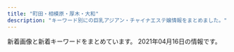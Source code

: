 ```yaml
---
title: "町田・相模原・厚木・大和"
description: "キーワード別にの巨乳アジアン・チャイナエステ嬢情報をまとめました。"
---
```


新着画像と新着キーワードをまとめています。
2021年04月16日の情報です。

<DmmAffiliateIns />
<KeywordTable
  shops={
    [
    {
        "img_links": [
            "http://www.smile.esturl.com/images/mainImg_sub.jpg",
            "http://www.smile.esturl.com/files/009-02.jpg",
            "http://www.smile.esturl.com/files/002-02.jpg",
            "http://www.smile.esturl.com/files/009.jpg",
            "http://www.smile.esturl.com/images/index_sm.png",
            "http://www.smile.esturl.com/images/icon_staff.png",
            "http://www.smile.esturl.com/images/btn2.png",
            "http://www.smile.esturl.com/files/005-02.jpg",
            "http://www.smile.esturl.com/files/010.jpg",
            "http://www.smile.esturl.com/files/010-02.jpg",
            "http://www.smile.esturl.com/files/005.jpg",
            "http://www.smile.esturl.com/images/icon_tel.png",
            "http://www.smile.esturl.com/files/001.jpg",
            "http://www.smile.esturl.com/files/008.jpg",
            "http://www.smile.esturl.com/files/008-02.jpg",
            "http://www.smile.esturl.com/files/001-02.jpg",
            "http://www.smile.esturl.com/files/002.jpg",
            "http://www.smile.esturl.com/images/icon_top.png",
            "http://www.smile.esturl.com/images/icon_info.png"
        ],
        "url": "http://www.smile.esturl.com/",
        "keywords": {
            "\u80f8": 1,
            "D": 20,
            "87": 16,
            "C": 4,
            "86": 8
        },
        "station": "\u672c\u539a\u6728\u99c5\u5317\u53e3",
        "name": "Smile -\u30b9\u30de\u30a4\u30eb-"
    },
    {
        "keywords": {
            "C": 12,
            "D": 20,
            "86": 10,
            "87": 10
        },
        "station": "\u5c0f\u7530\u6025\u7dda\u753a\u7530\u99c5\u897f\u53e3",
        "url": "http://yasuragi.tyo.ac/",
        "name": "\u3084\u3059\u3089\u304e",
        "img_links": [
            "http://yasuragi.tyo.ac/images/top.jpg",
            "http://yasuragi.tyo.ac/photos/sites/55/2021/01/2021012006485092.jpg",
            "http://yasuragi.tyo.ac/images/news_bj3.png",
            "http://yasuragi.tyo.ac/images/s3.jpg",
            "http://yasuragi.tyo.ac/images/s_news.png",
            "http://yasuragi.tyo.ac/images/room4.jpg",
            "http://yasuragi.tyo.ac/images/room1.jpg",
            "http://yasuragi.tyo.ac/photos/sites/55/2019/12/2019121604403165.jpg",
            "http://yasuragi.tyo.ac/images/s_link.png",
            "http://yasuragi.tyo.ac/images/news_bj1.png",
            "http://yasuragi.tyo.ac/images/end.jpg",
            "http://yasuragi.tyo.ac/images/room2.jpg",
            "http://yasuragi.tyo.ac/images/mobile.jpg",
            "http://yasuragi.tyo.ac/images/s_staff.png",
            "http://yasuragi.tyo.ac/images/room3.jpg",
            "http://yasuragi.tyo.ac/photos/sites/55/2019/12/2019121604403829.jpg",
            "http://yasuragi.tyo.ac/photos/sites/55/2019/12/2019121604403490.jpg"
        ]
    },
    {
        "keywords": {
            "87": 1,
            "86": 2,
            "89": 1,
            "E": 3,
            "D": 1
        },
        "url": "http://starrysky.ebb.jp/",
        "img_links": [
            "http://starrysky.ebb.jp/s3.jpg",
            "http://starrysky.ebb.jp/top.jpg",
            "http://starrysky.ebb.jp/1-1Z62614493c92.jpg",
            "http://starrysky.ebb.jp/news_bj1.jpg",
            "http://starrysky.ebb.jp/1-1Z22G6095Y93.jpg",
            "http://starrysky.ebb.jp/1-1Z22G61421M9.jpg",
            "http://starrysky.ebb.jp/1-1Z22G6112QR.jpg",
            "http://starrysky.ebb.jp/1-1Z22G60923956.jpg",
            "http://starrysky.ebb.jp/info.jpg",
            "http://starrysky.ebb.jp/1-1Z22G61430623.jpg",
            "http://starrysky.ebb.jp/news_bj3.jpg",
            "http://starrysky.ebb.jp/s_news.jpg",
            "http://starrysky.ebb.jp/s_staff.png",
            "http://starrysky.ebb.jp/1-1Z22G61510229.jpg",
            "http://starrysky.ebb.jp/s1.jpg"
        ],
        "name": "\u661f\u306e\u7a7a",
        "station": "\u672c\u539a\u6728\u99c5\u5317\u53e3"
    },
    {
        "img_links": [
            "http://koukoku.xyz/miss/css/nav/nav-004.png",
            "http://koukoku.xyz/miss/css/staff/staff02-a.jpg",
            "http://koukoku.xyz/miss/css/nav/nav-005.png",
            "http://koukoku.xyz/miss/css/staff/staff01-a.jpg",
            "http://koukoku.xyz/miss/css/staff/staff03-a.jpg",
            "http://koukoku.xyz/miss/css/nav/nav-003.png",
            "http://koukoku.xyz/miss/css/nav/nav-006.png",
            "http://koukoku.xyz/miss/css/top01.jpg",
            "http://koukoku.xyz/miss/css/nav/nav-002.png",
            "http://koukoku.xyz/miss/css/nav/nav-001.png",
            "http://koukoku.xyz/miss/css/tel.png"
        ],
        "station": "\u672c\u539a\u6728\u99c5\u5357\u53e3",
        "keywords": {
            "C": 1,
            "89": 2,
            "87": 1,
            "D": 1,
            "E": 1
        },
        "url": "http://koukoku.xyz/miss/",
        "name": "Miss Spa"
    },
    {
        "keywords": {
            "84": 1,
            "90": 3,
            "\u30bb\u30af\u30b7\u30fc": 132,
            "D": 1,
            "82": 1,
            "92": 1,
            "91": 1,
            "88": 2
        },
        "url": "http://sagamiono.net/",
        "station": "\u76f8\u6a21\u5927\u91ce\u99c5\u5317\u53e3",
        "img_links": [
            "http://sagamiono.net/images/returnBtn.png",
            "http://sagamiono.net/staffPhoto/b20210114023151.jpg",
            "http://sagamiono.net/images/gallery/02.jpg",
            "http://sagamiono.net/uploadfiles/images/052.jpg",
            "http://sagamiono.net/staffPhoto/s20210114023130.jpg",
            "http://sagamiono.net/staffPhoto/b20210114023057.jpg",
            "http://sagamiono.net/staffPhoto/s20210318163535.jpg",
            "http://sagamiono.net/staffPhoto/s20210114023244.jpg",
            "http://sagamiono.net/staffPhoto/s20210114023057.jpg",
            "http://sagamiono.net/staffPhoto/s20210114023255.jpg",
            "http://sagamiono.net/images/gallery/03.jpg",
            "http://sagamiono.net/staffPhoto/s20210114023151.jpg",
            "http://sagamiono.net/images/showFrame.png",
            "http://sagamiono.net/uploadfiles/images/08.jpg",
            "http://sagamiono.net/staffPhoto/b20210114023255.jpg",
            "http://sagamiono.net/staffPhoto/s20210114023211.jpg",
            "http://sagamiono.net/uploadfiles/Image/campaignSagamionoNetHaru.jpg",
            "http://sagamiono.net/images/gallery/01.jpg",
            "http://sagamiono.net/images/mobile.jpg",
            "http://sagamiono.net/staffPhoto/s20210114023233.jpg",
            "http://sagamiono.net/staffPhoto/b20210114023130.jpg",
            "http://sagamiono.net/images/gallery/04.jpg",
            "http://sagamiono.net/staffPhoto/b20210114023117.jpg",
            "http://sagamiono.net/staffPhoto/b20210318163535.jpg",
            "http://sagamiono.net/staffPhoto/b20210114023233.jpg",
            "http://sagamiono.net/staffPhoto/b20210114023211.jpg",
            "http://sagamiono.net/images/slider/02.jpg",
            "http://sagamiono.net/images/slider/03.jpg",
            "http://sagamiono.net/images/slider/01.jpg",
            "http://sagamiono.net/staffPhoto/s20210114023117.jpg",
            "http://sagamiono.net/staffPhoto/b20210114023244.jpg",
            "http://sagamiono.net/images/slider/04.jpg"
        ],
        "name": "\u30b3\u30b9\u30e2\u30b9"
    },
    {
        "station": "JR\u76f8\u6a21\u539f\u99c5\u5357\u53e3",
        "keywords": {
            "C": 12
        },
        "url": "http://esthe-japan.work/tsubaki/",
        "img_links": [
            "http://esthe-japan.work/tsubaki/img/foot.jpg",
            "http://esthe-japan.work/tsubaki/staff/staff/01.jpg",
            "http://esthe-japan.work/tsubaki/staff/staff3/01.jpg",
            "http://esthe-japan.work/tsubaki/staff/staff1/01.jpg",
            "http://esthe-japan.work/tsubaki/pic/head.png",
            "http://esthe-japan.work/tsubaki/staff/staff5/01.jpg",
            "http://esthe-japan.work/tsubaki/staff/staff2/01.jpg",
            "http://esthe-japan.work/tsubaki/pic/campaign.jpg",
            "http://esthe-japan.work/tsubaki/img/ttl_staff.png",
            "http://esthe-japan.work/tsubaki/staff/staff4/01.jpg",
            "http://esthe-japan.work/tsubaki/pic/topimg.jpg"
        ],
        "name": "\u693f"
    },
    {
        "keywords": {
            "86": 4,
            "D": 5,
            "85": 3,
            "C": 1
        },
        "station": "\u4e2d\u592e\u6797\u9593\u99c5\u897f\u53e3",
        "url": "http://sh-yuka.work/",
        "name": "\u3086\u304b",
        "img_links": [
            "http://sh-yuka.work/uploads/200108/1-20010QQ532137.jpg",
            "http://sh-yuka.work/uploads/190717/1-1ZGG5550JX.jpg",
            "http://sh-yuka.work/templets/default/picture/504339_81364141ef784efdac0337206b586e85_mv2.png",
            "http://sh-yuka.work/uploads/201218/1-20121Q1033GH.jpg",
            "http://sh-yuka.work/templets/default/picture/504339_f7143674e10f4748b569cd7df1c9af02_mv2(1).png",
            "http://sh-yuka.work/templets/default/picture/504339_24789f5562fa4f088be0b1134410514e_mv2.png",
            "http://sh-yuka.work/templets/default/picture/504339_9d7e65f16b2c4ad8932aacf9b075d81f_mv2_d_4724_7087_s_4_2.png",
            "http://sh-yuka.work/uploads/190929/1-1Z929192K4454.jpg",
            "http://sh-yuka.work/uploads/210120/1-21012009301MY.jpg",
            "http://sh-yuka.work/uploads/200930/1-200930103059A0.jpg",
            "http://sh-yuka.work/uploads/200706/1-200F614263ab.jpg",
            "http://sh-yuka.work/templets/default/picture/close.png",
            "http://sh-yuka.work/templets/default/picture/504339_6ac3d0c415404d4caea8f7806efc469e_mv2.png",
            "http://sh-yuka.work/uploads/190717/1-1ZGG5544L32.jpg",
            "http://sh-yuka.work/templets/default/picture/504339_53f4914fb1244a5581c45fbe8fe05e15_mv2_d_2835_2953_s_4_2.png",
            "http://sh-yuka.work/templets/default/picture/504339_c3603a5d59b54b2793cbf3fbd516de13_mv2.png",
            "http://sh-yuka.work/templets/default/picture/504339_d693404efae04362b04d73de913d8851_mv2_d_2084_2084_s_2.png",
            "http://sh-yuka.work/uploads/200728/1-200HQF02J29.jpg",
            "http://sh-yuka.work/templets/default/picture/504339_80887437d74b4abab793825cf10fcfba_mv2_d_2586_2860_s_4_2.png",
            "http://sh-yuka.work/templets/default/picture/504339_042c5bafc5f34692af2ee5e33bdba1e7_mv2.png",
            "http://sh-yuka.work/uploads/200721/1-200H1105351319.jpg",
            "http://sh-yuka.work/templets/default/picture/504339_21227f8954fd409581482fb167a52224_mv2.png",
            "http://sh-yuka.work/uploads/200108/1-20010QQ625439.jpg",
            "http://sh-yuka.work/templets/default/picture/504339_60927e81bc2741dd89c63cce2eeb277d_mv2.png",
            "http://sh-yuka.work/uploads/200108/1-20010QQI61H.jpg",
            "http://sh-yuka.work/uploads/210127/1-21012G32SV48.jpg",
            "http://sh-yuka.work/templets/default/picture/504339_7edd816c8a6a4b8dafc32c0979bee964_mv2_d_2480_3508_s_4_2.png",
            "http://sh-yuka.work/templets/default/picture/504339_9994463d0234418bb05113314e8f9a17_mv2_d_4724_7369_s_4_2.png",
            "http://sh-yuka.work/uploads/201008/1-20100P93R4V3.jpg",
            "http://sh-yuka.work/templets/default/picture/504339_7b83b5f415b04665924c4c26f4c5cd27_mv2_d_4812_2043_s_2.png",
            "http://sh-yuka.work/templets/default/picture/504339_f7143674e10f4748b569cd7df1c9af02_mv2.png",
            "http://sh-yuka.work/uploads/200714/1-200G409461R02.jpg",
            "http://sh-yuka.work/templets/default/picture/504339_7e953fa3f1dd41aea09a25d07159362b_mv2.png",
            "http://sh-yuka.work/uploads/200629/1-200629151R5E6.jpg"
        ]
    },
    {
        "name": "Rose \uff5e\u30ed\u30fc\u30ba\uff5e",
        "img_links": [
            "http://6navi.info/link/esthelove88-31.jpg",
            "https://relax-yuran.xyz/images/st/mimi.jpg",
            "https://relax-yuran.xyz/images/st/shizuka.jpg",
            "https://relax-yuran.xyz/images/room3.jpg",
            "https://relax-yuran.xyz/images/st/yuyu.jpg",
            "https://relax-yuran.xyz/images/girl-z1.jpg",
            "http://6navi.info/link/walker88.jpg",
            "https://relax-yuran.xyz/images/s_link.png",
            "https://relax-yuran.xyz/images/nbj2.png",
            "https://relax-yuran.xyz/images/top.png",
            "https://relax-yuran.xyz/images/st/kiki2.jpg",
            "https://relax-yuran.xyz/images/room2.jpg",
            "https://relax-yuran.xyz/images/st/mei.jpg",
            "https://relax-yuran.xyz/images/st/st_.jpg",
            "https://relax-yuran.xyz/images/room1.jpg",
            "https://relax-yuran.xyz/images/pick.jpg",
            "https://relax-yuran.xyz/images/mobile.jpg",
            "https://relax-yuran.xyz/images/girl-z2.jpg",
            "https://relax-yuran.xyz/images/st/momo2.jpg",
            "https://relax-yuran.xyz/images/movie.jpg",
            "https://relax-yuran.xyz/images/st/sakura.jpg",
            "http://menlog.net/link/menlog8831.jpg",
            "https://relax-yuran.xyz/images/s_staff.png",
            "https://relax-yuran.xyz/images/st/kiki.jpg",
            "https://relax-yuran.xyz/images/st/momo.jpg"
        ],
        "station": "\u5357\u6797\u9593\u99c5\u897f\u53e3",
        "url": "https://relax-yuran.xyz/",
        "keywords": {
            "\u30bb\u30af\u30b7\u30fc": 17,
            "C": 16
        }
    },
    {
        "keywords": {},
        "name": "\u7652\u3057\u306e\u6cc9",
        "url": "http://o-jp.com/yizumi/",
        "station": "JR\u753a\u7530\u99c5\u5317\u53e3",
        "img_links": [
            "http://o-jp.com/yizumi/images/mobile.jpg",
            "http://o-jp.com/yizumi/images/hito.jpg",
            "http://o-jp.com/yizumi/images/staff1.jpg",
            "http://o-jp.com/yizumi/images/staff01.jpg"
        ]
    },
    {
        "img_links": [
            "http://www.yuri.esjoho.com/images/s_info.jpg",
            "http://www.yuri.esjoho.com/files/002.jpg",
            "http://www.yuri.esjoho.com/images/s_news.jpg",
            "http://www.yuri.esjoho.com/files/004.jpg",
            "http://www.yuri.esjoho.com/files/004-03.jpg",
            "http://www.yuri.esjoho.com/files/003-03.jpg",
            "http://www.yuri.esjoho.com/images/s_pick.jpg",
            "http://www.yuri.esjoho.com/files/003.jpg",
            "http://www.yuri.esjoho.com/files/001-02.jpg",
            "http://www.yuri.esjoho.com/images/mobile.jpg",
            "http://www.yuri.esjoho.com/images/gallery1.jpg",
            "http://www.yuri.esjoho.com/images/nbj3.jpg",
            "http://www.yuri.esjoho.com/files/002-02.jpg",
            "http://www.yuri.esjoho.com/files/003-02.jpg",
            "http://www.yuri.esjoho.com/files/001.jpg",
            "http://www.yuri.esjoho.com/images/top.jpg",
            "http://www.yuri.esjoho.com/images/s_staff.jpg",
            "http://www.yuri.esjoho.com/files/001-03.jpg",
            "http://www.yuri.esjoho.com/files/002-03.jpg",
            "http://www.yuri.esjoho.com/images/1.jpg",
            "http://www.yuri.esjoho.com/images/end1.png",
            "http://www.yuri.esjoho.com/files/004-02.jpg"
        ],
        "station": "\u753a\u7530\u99c5\u5317\u53e3",
        "url": "http://www.yuri.esjoho.com/",
        "name": "\u767e\u5408",
        "keywords": {
            "E": 2,
            "88": 2,
            "89": 2,
            "87": 4,
            "D": 4,
            "F": 2
        }
    },
    {
        "keywords": {
            "88": 2,
            "85": 5,
            "D": 4,
            "C": 16
        },
        "name": "MINA",
        "img_links": [
            "http://mrgurokisetsu.tokyo/uploads/200828/1-200RP92305117.jpg",
            "http://mrgurokisetsu.tokyo/uploads/200828/1-200RP92022417.jpg",
            "http://mrgurokisetsu.tokyo/uploads/181218/1-1Q21R10649544.png",
            "http://mrgurokisetsu.tokyo/images/end.png",
            "http://mrgurokisetsu.tokyo/uploads/181219/1-1Q2191A133208.jpg",
            "http://mrgurokisetsu.tokyo/uploads/181219/1-1Q21915324H06.jpg",
            "http://mrgurokisetsu.tokyo/uploads/201114/1-201114140IG24.jpg",
            "http://mrgurokisetsu.tokyo/uploads/200828/1-200RP931222A.jpg",
            "http://mrgurokisetsu.tokyo/uploads/181218/1-1Q21R106025N.png",
            "http://mrgurokisetsu.tokyo/uploads/181218/1-1Q21R10G3C3.png",
            "http://mrgurokisetsu.tokyo/uploads/200828/1-200RP9192Y24.jpg",
            "http://mrgurokisetsu.tokyo/images/top-sp.png",
            "http://mrgurokisetsu.tokyo/uploads/181219/1-1Q219153224547.jpg",
            "http://mrgurokisetsu.tokyo/uploads/200828/1-200RP93113I1.jpg",
            "http://mrgurokisetsu.tokyo/uploads/181218/1-1Q21R10626151.png",
            "http://mrgurokisetsu.tokyo/uploads/200828/1-200RP92124K5.jpg",
            "http://mrgurokisetsu.tokyo/uploads/200828/1-200RP92115101.jpg",
            "http://mrgurokisetsu.tokyo/uploads/181219/1-1Q2191A044L9.jpg",
            "http://mrgurokisetsu.tokyo/uploads/200828/1-200RP92032509.jpg",
            "http://mrgurokisetsu.tokyo/uploads/201026/1-201026161220H2.jpg",
            "http://mrgurokisetsu.tokyo/uploads/200828/1-200RP92314957.jpg",
            "http://mrgurokisetsu.tokyo/uploads/200828/1-200RP919363I.jpg"
        ],
        "url": "http://mrgurokisetsu.tokyo/",
        "station": "\u6d77\u8001\u540d\u99c5\u5357\u53e3"
    },
    {
        "station": "JR\u753a\u7530\u99c5\u5357\u53e3",
        "keywords": {
            "D": 21,
            "E": 14
        },
        "name": "Milky",
        "img_links": [
            "http://sweety-est.net/img/tit4.png",
            "http://sweety-est.net/img/cp-desc1sp.png",
            "http://sweety-est.net/img/cp-ttl.png",
            "http://sweety-est.net/img/cg06.jpg",
            "http://sweety-est.net/img/tit2.png",
            "http://sweety-est.net/img/tit5.png",
            "http://sweety-est.net/img/tit6.png",
            "http://sweety-est.net/img/m1.png",
            "http://sweety-est.net/img/m2.png",
            "http://sweety-est.net/img/slide2-1.jpg",
            "http://sweety-est.net/img/slide2-2.jpg",
            "http://sweety-est.net/img/cg02.jpg",
            "http://sweety-est.net/img/tel2.png",
            "http://sweety-est.net/img/tit1.png",
            "http://sweety-est.net/img/cg05.jpg",
            "http://sweety-est.net/img/slide2-3.jpg",
            "http://sweety-est.net/img/cg04.jpg",
            "http://sweety-est.net/img/m4.png",
            "http://sweety-est.net/img/cg03.jpg",
            "http://sweety-est.net/img/tit3.png",
            "http://sweety-est.net/img/slide2-4.jpg",
            "http://sweety-est.net/img/m5.png",
            "http://sweety-est.net/img/h1.png",
            "http://sweety-est.net/img/m6.png",
            "http://sweety-est.net/img/toph.png",
            "http://sweety-est.net/img/cp-desc1.png",
            "http://sweety-est.net/img/open.png",
            "http://sweety-est.net/img/phone.png",
            "http://sweety-est.net/img/m3.png"
        ],
        "url": "http://sweety-est.net/"
    },
    {
        "url": "http://aes-mens.com/",
        "keywords": {
            "C": 7
        },
        "station": "\u76f8\u6a21\u5927\u91ce\u99c5\u6771\u53e3",
        "name": "\u5c0f\u60aa\u9b54\u30bb\u30e9\u30d4\u30fc",
        "img_links": [
            "http://aes-mens.com/scdl/staff/10101.jpg",
            "http://aes-mens.com/img/ttl_concept.png",
            "http://aes-mens.com/img/foot.jpg",
            "http://aes-mens.com/pic/topimg1.jpg",
            "http://aes-mens.com/img/mainft.jpg",
            "http://aes-mens.com/scdl/staff/10121.jpg",
            "http://aes-mens.com/img/ttl_staff.png",
            "http://aes-mens.com/img/conmsg.png",
            "http://aes-mens.com/img/paypay.png",
            "http://aes-mens.com/scdl/staff/10111.jpg",
            "http://aes-mens.com/pic/head.jpg",
            "http://aes-mens.com/pic/topimg2.jpg",
            "http://aes-mens.com/pic/topimg3.jpg"
        ]
    },
    {
        "station": "JR\u6a4b\u672c\u99c5\u5317\u53e3",
        "keywords": {
            "\u4e73": 1,
            "D": 6
        },
        "url": "http://kiminoharu.xyz/",
        "img_links": [
            "http://kiminoharu.xyz/images/g22.jpg",
            "http://kiminoharu.xyz/images/0.png",
            "http://kiminoharu.xyz/images/g33.jpg",
            "http://kiminoharu.xyz/images/s3.jpg",
            "http://kiminoharu.xyz/images/g45.jpg",
            "http://kiminoharu.xyz/images/g6.jpg",
            "http://kiminoharu.xyz/images/r2.jpg",
            "http://kiminoharu.xyz/images/g1.jpg",
            "http://kiminoharu.xyz/images/001.jpg",
            "http://kiminoharu.xyz/images/g4.jpg",
            "http://kiminoharu.xyz/images/g44.jpg",
            "http://kiminoharu.xyz/images/g67.jpg",
            "http://kiminoharu.xyz/images/s1.jpg",
            "http://kiminoharu.xyz/images/s4.jpg",
            "http://kiminoharu.xyz/images/g5.jpg",
            "http://kiminoharu.xyz/images/s2.jpg",
            "http://kiminoharu.xyz/images/r4.jpg",
            "http://kiminoharu.xyz/images/g3.jpg",
            "http://kiminoharu.xyz/images/g0.jpg",
            "http://kiminoharu.xyz/images/002.jpg",
            "http://kiminoharu.xyz/images/g2.jpg",
            "http://kiminoharu.xyz/images/003.jpg",
            "http://kiminoharu.xyz/images/g66.jpg",
            "http://kiminoharu.xyz/images/r1.jpg",
            "http://kiminoharu.xyz/images/r3.jpg",
            "http://kiminoharu.xyz/images/g11.jpg"
        ],
        "name": "\u541b\u306e\u6625"
    },
    {
        "url": "http://www.cianbea.xyz/",
        "img_links": [
            "http://www.cianbea.xyz/uploads/allimg/210204/1-210204160F1E1.jpg",
            "http://www.cianbea.xyz/webstyle/sp_ico03.png",
            "http://www.cianbea.xyz/webstyle/sp_ico05.png",
            "http://www.cianbea.xyz/uploads/allimg/210126/1-210126140942300.png",
            "http://www.cianbea.xyz/uploads/210204/1-210204161242G6.jpg",
            "http://www.cianbea.xyz/uploads/allimg/210204/1-210204162410G3.png",
            "http://www.cianbea.xyz/uploads/allimg/210204/1-21020416151Q43.jpg",
            "http://www.cianbea.xyz/uploads/210331/1-21033113050Db.jpg",
            "http://www.cianbea.xyz/webstyle/end.png",
            "http://www.cianbea.xyz/webstyle/info.jpg",
            "http://www.cianbea.xyz/uploads/210204/1-2102041629192D.jpg",
            "http://www.cianbea.xyz/uploads/210205/1-210205123401O5.jpg",
            "http://www.cianbea.xyz/uploads/allimg/200704/1-200F41K637.jpg",
            "http://www.cianbea.xyz/uploads/allimg/210204/1-210204161540609.jpg",
            "http://www.cianbea.xyz/uploads/allimg/210104/1-210104143G2.jpg",
            "http://www.cianbea.xyz/uploads/210204/1-210204161304314.jpg",
            "http://www.cianbea.xyz/uploads/allimg/210204/1-210204161552349.jpg",
            "http://www.cianbea.xyz/webstyle/sp_ico06.png",
            "http://www.cianbea.xyz/webstyle/sp_ico02.png",
            "http://www.cianbea.xyz/uploads/allimg/210312/1-210312134207.jpg",
            "http://www.cianbea.xyz/uploads/allimg/200513/1-2005131R509.jpg",
            "http://www.cianbea.xyz/webstyle/sp_header.png",
            "http://www.cianbea.xyz/uploads/210312/1-210312134151L3.jpg",
            "http://www.cianbea.xyz/uploads/allimg/210331/1-210331131Q4.jpg",
            "http://www.cianbea.xyz/uploads/allimg/210205/1-210205123627.jpg",
            "http://www.cianbea.xyz/uploads/allimg/210204/1-21020416144I40.jpg",
            "http://www.cianbea.xyz/webstyle/sp_ico01.png",
            "http://www.cianbea.xyz/webstyle/sp_ico04.png",
            "http://www.cianbea.xyz/uploads/210204/1-210204161346101.jpg"
        ],
        "name": "\u30cf\u30c3\u30d4\u30fc",
        "keywords": {
            "D": 6,
            "88": 2,
            "\u4e73": 2,
            "C": 12,
            "86": 3
        },
        "station": "\u4e2d\u592e\u6797\u9593\u99c5\u5317\u53e3"
    },
    {
        "name": "Aimu\uff5e\u30a2\u30a4\u30e0\uff5e",
        "station": "\u4e2d\u592e\u6797\u9593\u99c5",
        "keywords": {
            "86": 1,
            "D": 4,
            "87": 4,
            "C": 1
        },
        "img_links": [
            "http://www.aimu.iesjp.com/files/001-03.jpg",
            "http://www.aimu.iesjp.com/files/003.jpg",
            "http://www.aimu.iesjp.com/files/002-03.jpg",
            "http://www.aimu.iesjp.com/images/index_04.jpg",
            "http://www.aimu.iesjp.com/images/index_09.jpg",
            "http://www.aimu.iesjp.com/files/004-03.jpg",
            "http://www.aimu.iesjp.com/files/003-02.jpg",
            "http://www.aimu.iesjp.com/images/index_12.jpg",
            "http://www.aimu.iesjp.com/files/005-02.jpg",
            "http://www.aimu.iesjp.com/files/002.jpg",
            "http://www.aimu.iesjp.com/images/footer.jpg",
            "http://www.aimu.iesjp.com/images/index_07.jpg",
            "http://www.aimu.iesjp.com/images/index_22.jpg",
            "http://www.aimu.iesjp.com/images/index_03.jpg",
            "http://www.aimu.iesjp.com/files/002-02.jpg",
            "http://www.aimu.iesjp.com/files/003-03.jpg",
            "http://www.aimu.iesjp.com/images/index_18.jpg",
            "http://www.aimu.iesjp.com/images/index_16.jpg",
            "http://www.aimu.iesjp.com/images/index_21.jpg",
            "http://www.aimu.iesjp.com/images/header.jpg",
            "http://www.aimu.iesjp.com/images/index_13.jpg",
            "http://www.aimu.iesjp.com/images/index_11.jpg",
            "http://www.aimu.iesjp.com/images/index_05.jpg",
            "http://www.aimu.iesjp.com/files/005.jpg",
            "http://www.aimu.iesjp.com/images/index_19.jpg",
            "http://www.aimu.iesjp.com/files/001.jpg",
            "http://www.aimu.iesjp.com/files/004.jpg",
            "http://www.aimu.iesjp.com/images/backlistbtn.png",
            "http://www.aimu.iesjp.com/images/index_08.jpg",
            "http://www.aimu.iesjp.com/files/004-02.jpg",
            "http://www.aimu.iesjp.com/images/index_06.jpg",
            "http://www.aimu.iesjp.com/files/001-02.jpg",
            "http://www.aimu.iesjp.com/files/005-03.jpg",
            "http://www.aimu.iesjp.com/images/index_23.jpg"
        ],
        "url": "http://www.aimu.iesjp.com/"
    },
    {
        "url": "http://ciswand.xyz/",
        "img_links": [
            "http://ciswand.xyz/static/picture/s3.jpg",
            "http://ciswand.xyz/static/picture/room4.jpg",
            "http://ciswand.xyz/uploads/210325/1-210325150PK93.jpg",
            "http://ciswand.xyz/static/picture/room2.jpg",
            "http://ciswand.xyz/uploads/210325/1-210325150T5951.jpg",
            "http://ciswand.xyz/static/picture/room3.jpg",
            "http://ciswand.xyz/static/picture/room1.jpg",
            "http://ciswand.xyz/static/picture/top.png",
            "http://ciswand.xyz/static/picture/news.png",
            "http://ciswand.xyz/static/picture/s_staff.png",
            "http://ciswand.xyz/static/picture/s1.jpg",
            "http://ciswand.xyz/static/picture/mobile.jpg",
            "http://ciswand.xyz/uploads/210325/1-210325150H25W.jpg",
            "http://ciswand.xyz/uploads/210406/1-2104060U953102.jpg"
        ],
        "station": "\u4e2d\u592e\u6797\u9593\u99c5\u5317\u53e3",
        "keywords": {},
        "name": "\u9999\u871c\u6e7e"
    },
    {
        "keywords": {
            "E": 1,
            "85": 1,
            "92": 1,
            "D": 3,
            "C": 6,
            "89": 2
        },
        "img_links": [
            "http://momoka.est888.com/css/staff/staff04.jpg",
            "http://momoka.est888.com/css/staff/staff01.jpg",
            "http://momoka.est888.com/css/head.jpg",
            "http://momoka.est888.com/images/call.png",
            "http://momoka.est888.com/css/foot.jpg",
            "http://momoka.est888.com/css/staff/staff03.jpg",
            "http://momoka.est888.com/css/staff/staff02.jpg",
            "http://momoka.est888.com/css/top01.jpg"
        ],
        "url": "http://momoka.est888.com/",
        "station": "\u672c\u539a\u6728\u99c5\u6771\u53e3",
        "name": "\u3082\u3082\u304b\u3061\u3083\u3093"
    },
    {
        "keywords": {},
        "url": "http://ikoi.ml/",
        "station": "JR\u753a\u7530\u99c5",
        "img_links": [
            "http://ikoi.ml/wp-content/themes/anmo/picture/handsanitizer1min60.jpg",
            "http://ikoi.ml/wp-content/themes/anmo/picture/20200601_royalcourse_min75.jpg",
            "http://ikoi.ml/wp-content/themes/anmo/picture/noimg_m.jpg",
            "http://ikoi.ml/wp-content/themes/anmo/picture/20200701_80min8000min75.jpg",
            "http://ikoi.ml/wp-content/themes/anmo/picture/sys_course01.jpg",
            "http://ikoi.ml/wp-content/themes/anmo/picture/slist342c1acb80e80bd115819fdc71987c3e61.jpg",
            "http://ikoi.ml/wp-content/themes/anmo/picture/slist324e4efafdba7e40e518dd5c2aff465a42.jpg",
            "http://ikoi.ml/wp-content/themes/anmo/picture/20210308_70min8000.jpg"
        ],
        "name": "\u61a9 \uff5eikoi\uff5e"
    },
    {
        "name": "Lucky",
        "url": "http://biretuip.xyz/",
        "keywords": {},
        "station": "\u672c\u539a\u6728\u99c5\u5317\u53e3",
        "img_links": [
            "http://biretuip.xyz/static/picture/home.png",
            "http://biretuip.xyz/static/picture/main1.jpg",
            "http://biretuip.xyz/static/picture/ac1.jpg",
            "http://biretuip.xyz/static/picture/staff_t.png",
            "http://biretuip.xyz/static/picture/footer-l.png",
            "http://biretuip.xyz/static/picture/info_t.png",
            "http://biretuip.xyz/static/picture/esthe2.jpg",
            "http://biretuip.xyz/static/picture/staff.png",
            "http://biretuip.xyz/uploads/210302/1-210302133644354.jpg",
            "http://biretuip.xyz/uploads/201109/1-201109134G0153.jpg",
            "http://biretuip.xyz/static/picture/esthe1.jpg",
            "http://biretuip.xyz/uploads/201109/1-201109134AB46.jpg",
            "http://biretuip.xyz/static/picture/sys1.png",
            "http://biretuip.xyz/static/picture/esthe3.jpg",
            "http://biretuip.xyz/uploads/201109/1-201109134H31D.jpg",
            "http://biretuip.xyz/static/picture/footer-r.png"
        ]
    },
    {
        "keywords": {},
        "url": "http://www.k-koen.work/",
        "img_links": [
            "http://www.k-koen.work/images/int1.jpg",
            "http://www.k-koen.work/sp/images/int2.jpg",
            "http://www.k-koen.work/img/lala1.jpg",
            "http://www.k-koen.work/sp/img/kaori1.jpg",
            "http://www.k-koen.work/sp/img/yuyu1.jpg",
            "http://www.k-koen.work/images/time.jpg",
            "http://www.k-koen.work/images/rec.jpg",
            "http://www.k-koen.work/images/news.jpg",
            "http://www.k-koen.work/sp/images/koko_200x40.png",
            "http://www.k-koen.work/staff/maya.jpg",
            "http://www.k-koen.work/images/menu/top.png",
            "http://www.k-koen.work/staff/yuyu.jpg",
            "http://www.k-koen.work/img/kaori1.jpg",
            "http://www.k-koen.work/sp/staff/maya.jpg",
            "http://www.k-koen.work/sp/staff/risa.jpg",
            "http://www.k-koen.work/sp/images/tel.jpg",
            "http://www.k-koen.work/images/sys2.png",
            "http://www.k-koen.work/staff/kaori.jpg",
            "http://www.k-koen.work/staff/emi.jpg",
            "http://www.k-koen.work/sp/menu/top.png",
            "http://www.k-koen.work/images/interior_t.jpg",
            "http://www.k-koen.work/staff/ai.jpg",
            "http://www.k-koen.work/staff/risa.jpg",
            "http://www.k-koen.work/images/int2.png",
            "http://www.k-koen.work/sp/staff/kaori.jpg",
            "http://www.k-koen.work/sp/staff/lala.jpg",
            "http://www.k-koen.work/img/lala2.jpg",
            "http://www.k-koen.work/sp/img/emi1.jpg",
            "http://www.k-koen.work/images/right.png",
            "http://www.k-koen.work/sp/images/topgirl.jpg",
            "http://www.k-koen.work/sp/images/sys2.jpg",
            "http://www.k-koen.work/images/sys1.jpg",
            "http://www.k-koen.work/sp/images/interior_t.jpg",
            "http://www.k-koen.work/staff/lala.jpg",
            "http://www.k-koen.work/images/koko_200x40.png",
            "http://www.k-koen.work/images/tel.png",
            "http://www.k-koen.work/img/yuyu1.jpg",
            "http://www.k-koen.work/sp/staff/emi.jpg",
            "http://www.k-koen.work/sp/img/maya1.jpg",
            "http://www.k-koen.work/sp/images/int1.jpg",
            "http://www.k-koen.work/sp/img/lala2.jpg",
            "http://www.k-koen.work/sp/img/ai1.jpg",
            "http://www.k-koen.work/img/emi1.jpg",
            "http://www.k-koen.work/sp/staff/koko.jpg",
            "http://www.k-koen.work/sp/img/koko1.jpg",
            "http://www.k-koen.work/sp/images/ac1.jpg",
            "http://www.k-koen.work/images/sm.jpg",
            "http://www.k-koen.work/sp/images/bg.png",
            "http://www.k-koen.work/sp/images/newsb.png",
            "http://www.k-koen.work/images/staff_t.jpg",
            "http://www.k-koen.work/sp/menu/staff.png",
            "http://www.k-koen.work/sp/images/rec.jpg",
            "http://www.k-koen.work/sp/images/news.jpg",
            "http://www.k-koen.work/sp/img/lala1.jpg",
            "http://www.k-koen.work/staff/koko.jpg",
            "http://www.k-koen.work/sp/images/sys1.jpg",
            "http://www.k-koen.work/img/maya1.jpg",
            "http://www.k-koen.work/sp/menu/interior.png",
            "http://www.k-koen.work/sp/images/staff_t.jpg",
            "http://www.k-koen.work/img/ai1.jpg",
            "http://www.k-koen.work/images/menu/staff.png",
            "http://www.k-koen.work/sp/img/risa1.jpg",
            "http://www.k-koen.work/img/koko1.jpg",
            "http://www.k-koen.work/sp/images/head.jpg",
            "http://www.k-koen.work/sp/staff/ai.jpg",
            "http://www.k-koen.work/img/risa1.jpg",
            "http://www.k-koen.work/images/tg.jpg",
            "http://www.k-koen.work/images/menu/interior.png",
            "http://www.k-koen.work/sp/images/footer.png",
            "http://www.k-koen.work/sp/staff/yuyu.jpg"
        ],
        "station": "JR\u6a4b\u672c\u99c5\u5317\u53e3",
        "name": "For you"
    },
    {
        "name": "\u30a2\u30ab\u30b9\u30ea\u30cf\u30a6\u30b9",
        "url": "http://mai.abnavi.info/",
        "station": "\u672c\u539a\u6728\u99c5\u6771\u53e3",
        "keywords": {},
        "img_links": []
    },
    {
        "station": "\u76f8\u6a21\u5927\u91ce\u99c5\u5357\u53e3",
        "name": "\u7e01",
        "img_links": [
            "http://en-massage.work/img/enent.jpg",
            "http://en-massage.work/img/sta2.jpg",
            "http://en-massage.work/img/pickupsize8.jpg",
            "http://en-massage.work/sp/img/pc.jpg",
            "http://en-massage.work/sp/img/tit.jpg",
            "http://en-massage.work/img/bottom2.png",
            "http://en-massage.work/sp/img/tel.jpg",
            "http://en-massage.work/sp/img/cam.jpg",
            "http://en-massage.work/img/st6.jpg",
            "http://en-massage.work/sp/img/pickupsize6.jpg",
            "http://en-massage.work/img/st7.jpg",
            "http://en-massage.work/sp/img/t-r.jpg",
            "http://en-massage.work/img/st8.jpg",
            "http://en-massage.work/sp/img/info.jpg",
            "http://en-massage.work/img/pickupsize7.jpg",
            "http://en-massage.work/sp/img/sta7.jpg",
            "http://en-massage.work/sp/img/pickupsize8.jpg",
            "http://en-massage.work/sp/img/time.jpg",
            "http://en-massage.work/sp/img/botton.jpg",
            "http://en-massage.work/img/pickupsize6.jpg",
            "http://en-massage.work/img/st2.jpg",
            "http://en-massage.work/img/sta6.jpg",
            "http://en-massage.work/sp/img/sta2.jpg",
            "http://en-massage.work/sp/img/sta8.jpg",
            "http://en-massage.work/sp/img/sys.jpg",
            "http://en-massage.work/img/nost.jpg",
            "http://en-massage.work/sp/img/sta6.jpg",
            "http://en-massage.work/img/sta8.jpg",
            "http://en-massage.work/sp/img/t-s.jpg",
            "http://en-massage.work/img/sta7.jpg",
            "http://en-massage.work/img/bottom.png",
            "http://en-massage.work/sp/img/pic.jpg",
            "http://en-massage.work/img/pickupsize2.jpg",
            "http://en-massage.work/sp/img/t-t.jpg",
            "http://en-massage.work/sp/img/t-a.jpg",
            "http://en-massage.work/sp/img/add.jpg",
            "http://en-massage.work/sp/img/pickupsize2.jpg",
            "http://en-massage.work/img/haed.png",
            "http://en-massage.work/sp/img/pickupsize7.jpg",
            "http://en-massage.work/sp/img/t-o.jpg"
        ],
        "keywords": {
            "86": 6,
            "C": 17,
            "85": 3,
            "D": 6,
            "83": 3
        },
        "url": "http://en-massage.work/"
    },
    {
        "keywords": {
            "87": 60,
            "D": 60,
            "83": 12
        },
        "name": "\u7652\u3057\u30cf\u30a6\u30b9",
        "station": "\u4e2d\u592e\u6797\u9593\u99c5\u5c0f\u7530\u6025\u5357\u53e3",
        "img_links": [
            "http://www.iyashi.relaxjp.info/files/008-03.jpg",
            "http://www.iyashi.relaxjp.info/files/008.jpg",
            "http://www.iyashi.relaxjp.info/img/top_slider02.jpg",
            "http://www.iyashi.relaxjp.info/files/002.jpg",
            "http://www.iyashi.relaxjp.info/files/003-03.jpg",
            "http://www.iyashi.relaxjp.info/files/008-02.jpg",
            "http://www.iyashi.relaxjp.info/files/004.jpg",
            "http://www.iyashi.relaxjp.info/files/003-02.jpg",
            "http://www.iyashi.relaxjp.info/files/002-03.jpg",
            "http://www.iyashi.relaxjp.info/files/009-03.jpg",
            "http://www.iyashi.relaxjp.info/files/002-02.jpg",
            "http://www.iyashi.relaxjp.info/files/004-02.jpg",
            "http://www.iyashi.relaxjp.info/files/001.jpg",
            "http://www.iyashi.relaxjp.info/files/003.jpg",
            "http://www.iyashi.relaxjp.info/photo_news/upimg/841146077a56724959_0.jpg",
            "http://www.iyashi.relaxjp.info/files/009.jpg",
            "http://www.iyashi.relaxjp.info/files/001-03.jpg",
            "http://www.iyashi.relaxjp.info/files/004-03.jpg",
            "http://www.iyashi.relaxjp.info/img/top_slider01.jpg",
            "http://www.iyashi.relaxjp.info/files/001-02.jpg",
            "http://www.iyashi.relaxjp.info/files/009-02.jpg"
        ],
        "url": "http://www.iyashi.relaxjp.info/"
    },
    {
        "station": "JR\u76f8\u6a21\u539f\u99c5\u5357\u53e3",
        "keywords": {},
        "name": "7F Mermaid \u30a8\u30b9\u30c6",
        "url": "http://mermaidbluesea.simplesite.com/",
        "img_links": [
            "http://cdn.simplesite.com/i/50/bb/282882359341136720/i282882364656089812._szw1280h1280_.jpg",
            "http://cdn.simplesite.com/i/50/bb/282882359341136720/i282882364656197494._szw1280h1280_.jpg",
            "http://cdn.simplesite.com/i/50/bb/282882359341136720/i282882364656090736._szw1280h1280_.jpg",
            "http://cdn.simplesite.com/i/50/bb/282882359341136720/i282882364656090730._szw1280h1280_.jpg",
            "http://cdn.simplesite.com/i/50/bb/282882359341136720/i282882364656090739._szw1280h1280_.jpg",
            "http://cdn.simplesite.com/i/50/bb/282882359341136720/i282882364654166233._szw1280h1280_.jpg",
            "http://cdn.simplesite.com/i/50/bb/282882359341136720/i282882364656090726._szw1280h1280_.jpg",
            "http://cdn.simplesite.com/i/50/bb/282882359341136720/i282882364655658897._szw1280h1280_.jpg",
            "http://cdn.simplesite.com/i/50/bb/282882359341136720/i282882364654262982._szw1280h1280_.jpg",
            "http://cdn.simplesite.com/i/50/bb/282882359341136720/i282882364656089612._szw1280h1280_.jpg",
            "http://cdn.simplesite.com/i/50/bb/282882359341136720/i282882364656106766._szw1280h1280_.jpg",
            "http://cdn.simplesite.com/i/50/bb/282882359341136720/i282882364654259998._szw1280h1280_.jpg",
            "http://cdn.simplesite.com/i/50/bb/282882359341136720/i282882364655660113._szw1280h1280_.jpg",
            "http://cdn.simplesite.com/i/50/bb/282882359341136720/i282882364654610909._szw1280h1280_.jpg",
            "http://cdn.simplesite.com/i/50/bb/282882359341136720/i282882364656413814._szw1280h1280_.jpg"
        ]
    },
    {
        "station": "\u6d77\u8001\u540d\u99c5\u6771\u53e3",
        "url": "https://lafesta.ests.jp/",
        "name": "\u30e9\u30d5\u30a7\u30b9\u30bf",
        "img_links": [
            "https://lafesta.ests.jp/images/mobile.jpg",
            "https://lafesta.ests.jp/images/s3.jpg",
            "https://lafesta.ests.jp/images/s_news.jpg",
            "https://lafesta.ests.jp/images/s_staff.jpg",
            "https://lafesta.ests.jp/photos/sites/43/2020/11/2020111211332413.jpg",
            "https://lafesta.ests.jp/images/pick.jpg",
            "https://lafesta.ests.jp/photos/sites/43/2018/06/201806260314216.jpg",
            "https://lafesta.ests.jp/images/staff0.jpg",
            "https://lafesta.ests.jp/images/pick1.jpg",
            "https://lafesta.ests.jp/photos/sites/43/2019/05/2019052513415829.jpg",
            "https://lafesta.ests.jp/images/photo.jpg",
            "https://lafesta.ests.jp/photos/sites/43/2020/09/2020092918240213.jpg",
            "https://lafesta.ests.jp/photos/sites/43/2018/06/2018062603142188.jpg",
            "https://lafesta.ests.jp/images/pick_bj2.jpg",
            "https://lafesta.ests.jp/images/s1.jpg",
            "https://lafesta.ests.jp/images/top.jpg"
        ],
        "keywords": {
            "C": 9
        }
    },
    {
        "url": "http://www.hime.relaxjp.info/",
        "station": "\u4e2d\u592e\u6797\u9593\u99c5\u897f\u53e3",
        "img_links": [
            "http://www.hime.relaxjp.info/files/005.jpg",
            "http://www.hime.relaxjp.info/files/001.jpg",
            "http://www.hime.relaxjp.info/images/rsubt5.png",
            "http://www.hime.relaxjp.info/images/rsubt4.png",
            "http://www.hime.relaxjp.info/images/tel2.png",
            "http://www.hime.relaxjp.info/images/m3.jpg",
            "http://www.hime.relaxjp.info/images/rsubt7.png",
            "http://www.hime.relaxjp.info/images/rsubt2.png",
            "http://www.hime.relaxjp.info/images/rsubt6.png",
            "http://www.hime.relaxjp.info/images/m2.jpg",
            "http://www.hime.relaxjp.info/images/m6.jpg",
            "http://www.hime.relaxjp.info/photo_news/upimg/433955ffe94e800583_1.jpg",
            "http://www.hime.relaxjp.info/files/001-02.jpg",
            "http://www.hime.relaxjp.info/files/005-02.jpg",
            "http://www.hime.relaxjp.info/images/b-tel.png",
            "http://www.hime.relaxjp.info/images/m1.jpg",
            "http://www.hime.relaxjp.info/files/001-03.jpg",
            "http://www.hime.relaxjp.info/images/slider-img002.jpg",
            "http://www.hime.relaxjp.info/images/m4.jpg",
            "http://www.hime.relaxjp.info/images/slider-img001.jpg",
            "http://www.hime.relaxjp.info/images/esthe3.jpg",
            "http://www.hime.relaxjp.info/files/002.jpg",
            "http://www.hime.relaxjp.info/images/rsubt1.png",
            "http://www.hime.relaxjp.info/images/esthe1.jpg",
            "http://www.hime.relaxjp.info/files/002-03.jpg",
            "http://www.hime.relaxjp.info/files/005-03.jpg",
            "http://www.hime.relaxjp.info/files/002-02.jpg",
            "http://www.hime.relaxjp.info/images/b-online.png",
            "http://www.hime.relaxjp.info/images/esthe2.jpg",
            "http://www.hime.relaxjp.info/images/rsubt3.png"
        ],
        "keywords": {
            "87": 24,
            "D": 24
        },
        "name": "\u59eb"
    },
    {
        "name": "\u723d\u5feb",
        "keywords": {},
        "url": "http://soukai55.com/",
        "station": "\u5927\u548c\u99c5\u5317\u53e3",
        "img_links": [
            "http://soukai55.com/images/staff_image/staff_02.jpg",
            "http://soukai55.com/images/staff_image/staff_01.jpg",
            "http://soukai55.com/images/gallery/gallery_b.jpg",
            "http://soukai55.com/images/gallery/gallery_2.jpg",
            "http://soukai55.com/images/top/top_04.jpg",
            "http://soukai55.com/images/home/top.jpg",
            "http://soukai55.com/images/top/top_05.jpg",
            "http://soukai55.com/images/gallery/gallery_a.jpg",
            "http://soukai55.com/images/home/indnx_sale.png",
            "http://soukai55.com/images/gallery/gallery_d.jpg",
            "http://soukai55.com/images/staff_image/staff_03.jpg",
            "http://soukai55.com/images/staff_image/staff_05.jpg",
            "http://soukai55.com/images/top/top_06.jpg",
            "http://soukai55.com/images/flash_a.jpg",
            "http://soukai55.com/images/top/top_02.jpg",
            "http://soukai55.com/images/top/top_08.png",
            "http://soukai55.com/images/home/indnx_qr.jpg",
            "http://soukai55.com/images/home/indnx_phone.jpg",
            "http://soukai55.com/images/home/indnx_re.jpg",
            "http://soukai55.com/images/top/top_03.jpg",
            "http://soukai55.com/images/gallery/gallery_1.jpg",
            "http://soukai55.com/images/flash_b.jpg",
            "http://soukai55.com/images/staff_image/staff_04.jpg",
            "http://soukai55.com/images/index_btm.jpg",
            "http://soukai55.com/images/gallery/gallery_4.jpg",
            "http://soukai55.com/images/gallery/gallery_c.jpg",
            "http://soukai55.com/images/gallery/gallery_3.jpg",
            "http://soukai55.com/images/top/top_01.jpg"
        ]
    },
    {
        "station": "\u5c0f\u7530\u6025\u76f8\u6a21\u539f\u99c5\u5317\u53e3",
        "keywords": {
            "89": 3,
            "86": 3,
            "84": 2,
            "88": 4
        },
        "url": "http://yobisaki.work/",
        "name": "\u3089\u304f\u3089\u304f",
        "img_links": [
            "http://yobisaki.work/_src/18214303/4.png",
            "http://yobisaki.work/_src/18214090/tall.png",
            "http://yobisaki.work/_src/53915652/wechatimg1029.jpg",
            "http://yobisaki.work/_src/22587998/wechatimg1025.jpg",
            "http://yobisaki.work/_src/21479345/82e082e02.jpg",
            "http://yobisaki.work/_src/53915421/wechatimg1027.jpg",
            "http://yobisaki.work/_src/18214162/82e082e02.jpg",
            "http://yobisaki.work/_src/53888784/wechatimg316.jpg",
            "http://yobisaki.work/_src/18214308/7261563932146_.pic_hd.jpg",
            "http://yobisaki.work/_src/18214366/index_099.png",
            "http://yobisaki.work/_src/18214160/sign.png",
            "http://yobisaki.work/_src/18214161/tall.png",
            "http://yobisaki.work/_src/18214299/2.png",
            "http://yobisaki.work/_src/18214100/index_09.png",
            "http://yobisaki.work/_src/22587999/wechatimg1025.jpg",
            "http://yobisaki.work/_src/53915787/20210304_164800.jpg",
            "http://yobisaki.work/_src/18214091/tall.png",
            "http://yobisaki.work/_src/21626748/wechatimg1029.jpg",
            "http://yobisaki.work/_src/53915423/wechatimg1028.jpg",
            "http://yobisaki.work/_src/18214289/navi_03.png",
            "http://yobisaki.work/_src/18214352/sign.png",
            "http://yobisaki.work/_src/53915650/wechatimg1030.jpg",
            "http://yobisaki.work/_src/53914760/wx00030303-181542%402x.png",
            "http://yobisaki.work/_src/18214132/qr.png",
            "http://yobisaki.work/_src/21626747/wechatimg1029.jpg",
            "http://yobisaki.work/_src/18214153/index_09.png",
            "http://yobisaki.work/_src/53915775/20210304_165155.jpg",
            "http://yobisaki.work/_src/22159991/wechatimg1028.jpg",
            "http://yobisaki.work/_src/53915420/wechatimg1027.jpg",
            "http://yobisaki.work/_src/18214086/wechatimg316.jpg",
            "http://yobisaki.work/_src/53915771/20210304_165454.jpg",
            "http://yobisaki.work/_src/53915651/wechatimg1029.jpg",
            "http://yobisaki.work/_src/53916235/20210304_164336.jpg",
            "http://yobisaki.work/_src/18214386/wx00030303-181542%402x.png",
            "http://yobisaki.work/_src/18214236/index_099.png",
            "http://yobisaki.work/_src/53914417/wechatimg1030.jpg",
            "http://yobisaki.work/_src/18214297/1.png",
            "http://yobisaki.work/_src/18214305/5.png",
            "http://yobisaki.work/_src/53888778/wechatimg316.jpg",
            "http://yobisaki.work/_src/18214388/wechatimg1026.jpg",
            "http://yobisaki.work/_src/18214291/navi_04.png",
            "http://yobisaki.work/_src/18214150/4.png",
            "http://yobisaki.work/_src/18214387/wx00030303-181827%402x.jpg",
            "http://yobisaki.work/_src/18214287/navi_02.png",
            "http://yobisaki.work/_src/53914389/wechatimg1025.jpg",
            "http://yobisaki.work/_src/53871199/wx00030303-181827%402x.jpg",
            "http://yobisaki.work/_src/18214389/wechatimg1026.jpg",
            "http://yobisaki.work/_src/21479365/index_099.png",
            "http://yobisaki.work/_src/53915649/wechatimg1030.jpg",
            "http://yobisaki.work/_src/18214085/sign.png",
            "http://yobisaki.work/_src/18214133/qr.png",
            "http://yobisaki.work/_src/18214301/3.png",
            "http://yobisaki.work/_src/53914758/wx00030303-181542%402x.png",
            "http://yobisaki.work/_src/21479344/sign.png",
            "http://yobisaki.work/_src/18214395/wechatimg1025.jpg",
            "http://yobisaki.work/_src/18214148/img20210303114743763025.png",
            "http://yobisaki.work/_src/53915422/wechatimg1028.jpg",
            "http://yobisaki.work/_src/18214309/1.jpg",
            "http://yobisaki.work/_src/18214222/sign.png",
            "http://yobisaki.work/_src/53930944/navi_06.png",
            "http://yobisaki.work/_src/18214224/wechatimg1028.jpg",
            "http://yobisaki.work/_src/18214353/tall.png",
            "http://yobisaki.work/_src/18214174/index_099.png",
            "http://yobisaki.work/_src/18214396/wechatimg1025.jpg",
            "http://yobisaki.work/_src/19665050/wx00030303-181621%402x.png",
            "http://yobisaki.work/_src/18214089/img20210303114743763025.png",
            "http://yobisaki.work/_src/18214285/navi_01.png",
            "http://yobisaki.work/_src/22159990/wechatimg1028.jpg",
            "http://yobisaki.work/_src/53915785/20210304_164956.jpg",
            "http://yobisaki.work/_src/18214223/tall.png",
            "http://yobisaki.work/_src/18214307/4.jpg",
            "http://yobisaki.work/_src/53914410/wechatimg1028.jpg",
            "http://yobisaki.work/_src/18214293/navi_05.png",
            "http://yobisaki.work/_src/21479347/tall.png",
            "http://yobisaki.work/_src/18214393/wx00030303-181605%402x.png"
        ]
    },
    {
        "img_links": [
            "http://sherry.est888.com/css/nav/nav-006.png",
            "http://sherry.est888.com/css/head-change.jpg",
            "http://sherry.est888.com/css/staff/staff03.jpg",
            "http://sherry.est888.com/css/tel.png",
            "http://sherry.est888.com/css/osusume03.jpg",
            "http://sherry.est888.com/css/nav/nav-002.png",
            "http://sherry.est888.com/css/staff/staff01.jpg",
            "http://sherry.est888.com/css/top03.jpg",
            "http://sherry.est888.com/css/nav/nav-003.png",
            "http://sherry.est888.com/css/nav/nav-001.png",
            "http://sherry.est888.com/css/nav/nav-005.png",
            "http://sherry.est888.com/css/staff/staff02.jpg",
            "http://sherry.est888.com/css/nav/nav-004.png"
        ],
        "name": "Sherry \uff5e\u30b7\u30a7\u30ea\u30fc\uff5e",
        "station": "\u5927\u548c\u99c5\u5357\u53e3",
        "url": "http://sherry.est888.com/",
        "keywords": {
            "C": 1,
            "86": 1,
            "89": 1,
            "D": 2,
            "88": 1
        }
    },
    {
        "station": "\u672c\u539a\u6728\u99c5\u5317\u53e3",
        "keywords": {
            "C": 19
        },
        "img_links": [
            "http://msg-aroma.com/img/ttl_mobile.png",
            "http://msg-aroma.com/pic/topimg4.png",
            "http://msg-aroma.com/staff/momo/01mb.jpg",
            "http://msg-aroma.com/staff/marina/01.jpg",
            "http://msg-aroma.com/staff/hina/01.jpg",
            "http://msg-aroma.com/staff/marina/01mb.jpg",
            "http://msg-aroma.com/staff/miki/01mb.jpg",
            "http://msg-aroma.com/pic/topimg3.png",
            "http://msg-aroma.com/staff/nanami/01.jpg",
            "http://msg-aroma.com/staff/ayumi/01.jpg",
            "http://msg-aroma.com/staff/mio/01.jpg",
            "http://msg-aroma.com/staff/ayumi/01mb.jpg",
            "http://msg-aroma.com/pic/topimg5.png",
            "http://msg-aroma.com/pic/topimg1.png",
            "http://msg-aroma.com/i/files/homeimg.jpg",
            "http://msg-aroma.com/pic/topimg2.png",
            "http://msg-aroma.com/img/att.png",
            "http://msg-aroma.com/pic/head.jpg",
            "http://msg-aroma.com/staff/hina/01mb.jpg",
            "http://msg-aroma.com/staff/nao/01mb.jpg",
            "http://msg-aroma.com/staff/mio/01mb.jpg",
            "http://msg-aroma.com/staff/miki/01.jpg",
            "http://msg-aroma.com/staff/yuriko/01mb.jpg",
            "http://msg-aroma.com/img/ttl_kohkin.png",
            "http://msg-aroma.com/staff/yuriko/01.jpg",
            "http://msg-aroma.com/staff/nanami/01mb.jpg",
            "http://msg-aroma.com/staff/ririko/01.jpg",
            "http://msg-aroma.com/staff/momo/01.jpg",
            "http://msg-aroma.com/img/ttl_staff.jpg",
            "http://msg-aroma.com/staff/nao/01.jpg",
            "http://msg-aroma.com/staff/ririko/01mb.jpg"
        ],
        "url": "http://msg-aroma.com/",
        "name": "\u30c1\u30e3\u30fc\u30df\u30f3\u30b0"
    },
    {
        "keywords": {
            "85": 4,
            "86": 2,
            "D": 4,
            "C": 2
        },
        "name": "Tiara\uff5e\u30c6\u30a3\u30a2\u30e9\uff5e",
        "img_links": [
            "http://soapaqzmn.xyz/uploads/201028/1-20102Q3000A38.jpg",
            "http://soapaqzmn.xyz/picture/top.png",
            "http://soapaqzmn.xyz/picture/evetop.png",
            "http://soapaqzmn.xyz/uploads/210201/1-210201103Q0523.jpg",
            "http://soapaqzmn.xyz/uploads/201222/1-20122210352a24.jpg",
            "http://soapaqzmn.xyz/uploads/201028/1-20102Q30016111.jpg",
            "http://soapaqzmn.xyz/uploads/201222/1-201222103513628.jpg",
            "http://soapaqzmn.xyz/uploads/210201/1-21020110542c38.jpg",
            "http://soapaqzmn.xyz/picture/staff_s.png",
            "http://soapaqzmn.xyz/picture/news.png"
        ],
        "url": "http://soapaqzmn.xyz/",
        "station": "\u5357\u6797\u9593\u99c5\u897f\u53e3"
    },
    {
        "keywords": {},
        "url": "http://shonoyou.me-es.com/",
        "img_links": [
            "http://shonoyou.me-es.com/images/index_20.jpg",
            "http://shonoyou.me-es.com/girl/013.jpg",
            "http://shonoyou.me-es.com/girl/00.jpg",
            "http://shonoyou.me-es.com/girl/019.jpg",
            "http://shonoyou.me-es.com/girl/014a.jpg",
            "http://shonoyou.me-es.com/images/index_10.jpg",
            "http://shonoyou.me-es.com/girl/016a.jpg",
            "http://shonoyou.me-es.com/images/rec_10.jpg",
            "http://shonoyou.me-es.com/girl/02.jpg",
            "http://shonoyou.me-es.com/images/index_27.jpg",
            "http://shonoyou.me-es.com/images/top.jpg",
            "http://shonoyou.me-es.com/girl/017.jpg",
            "http://shonoyou.me-es.com/images/top2.jpg",
            "http://shonoyou.me-es.com/images/info.jpg",
            "http://shonoyou.me-es.com/girl/014.jpg",
            "http://shonoyou.me-es.com/images/index_19.jpg",
            "http://shonoyou.me-es.com/images/index_17.jpg",
            "http://shonoyou.me-es.com/girl/016.jpg",
            "http://shonoyou.me-es.com/images/index_05.jpg",
            "http://shonoyou.me-es.com/images/index_03.jpg",
            "http://shonoyou.me-es.com/images/index_22.jpg",
            "http://shonoyou.me-es.com/images/index_12.jpg",
            "http://shonoyou.me-es.com/images/index_07.jpg",
            "http://shonoyou.me-es.com/images/staff_10.jpg",
            "http://shonoyou.me-es.com/images/index_02.jpg",
            "http://shonoyou.me-es.com/girl/015.jpg",
            "http://shonoyou.me-es.com/images/index_14.jpg",
            "http://shonoyou.me-es.com/images/info_10.jpg",
            "http://shonoyou.me-es.com/images/index_09.jpg",
            "http://shonoyou.me-es.com/girl/013a.jpg",
            "http://shonoyou.me-es.com/girl/019a.jpg",
            "http://shonoyou.me-es.com/images/index_11.jpg",
            "http://shonoyou.me-es.com/images/index_24.jpg",
            "http://shonoyou.me-es.com/images/index_06.jpg",
            "http://shonoyou.me-es.com/images/rec.jpg",
            "http://shonoyou.me-es.com/images/index_16.jpg",
            "http://shonoyou.me-es.com/girl/017a.jpg",
            "http://shonoyou.me-es.com/images/index_21.jpg",
            "http://shonoyou.me-es.com/girl/010.jpg",
            "http://shonoyou.me-es.com/girl/015a.jpg",
            "http://shonoyou.me-es.com/girl/010a.jpg",
            "http://shonoyou.me-es.com/girl/02a.jpg",
            "http://shonoyou.me-es.com/girl/012.jpg",
            "http://shonoyou.me-es.com/images/index_04.jpg",
            "http://shonoyou.me-es.com/images/index_25.jpg"
        ],
        "name": "\u521d\u306e\u8449",
        "station": "\u5ea7\u9593\u99c5\u897f\u53e3"
    },
    {
        "name": "\u3075\u3058\u306e\u306f\u306a",
        "url": "http://koukoku.xyz/fujihana/",
        "station": "JR\u76f8\u6a21\u539f\u99c5\u5357\u53e3",
        "keywords": {
            "C": 1,
            "D": 2,
            "85": 2,
            "E": 1,
            "86": 1
        },
        "img_links": [
            "http://koukoku.xyz/fujihana/css/nav/nav-004.jpg",
            "http://koukoku.xyz/fujihana/css/staff/staff01.jpg",
            "http://koukoku.xyz/fujihana/css/m-top03.jpg",
            "http://koukoku.xyz/fujihana/css/m-top05.jpg",
            "http://koukoku.xyz/fujihana/css/staff/staff04.jpg",
            "http://koukoku.xyz/fujihana/css/staff/staff03.jpg",
            "http://koukoku.xyz/fujihana/css/staff/staff01-a.jpg",
            "http://koukoku.xyz/fujihana/css/nav/nav-002.jpg",
            "http://koukoku.xyz/fujihana/css/staff/staff02-a.jpg",
            "http://koukoku.xyz/fujihana/css/nav/nav-003.jpg",
            "http://koukoku.xyz/fujihana/css/m-top02.jpg",
            "http://koukoku.xyz/fujihana/css/nav/nav-005.jpg",
            "http://koukoku.xyz/fujihana/css/001.jpg",
            "http://koukoku.xyz/fujihana/css/m-head.jpg",
            "http://koukoku.xyz/fujihana/images/call.png",
            "http://koukoku.xyz/fujihana/css/staff/staff03-a.jpg",
            "http://koukoku.xyz/fujihana/css/nav/nav-001.jpg",
            "http://koukoku.xyz/fujihana/css/staff/staff04-a.jpg",
            "http://koukoku.xyz/fujihana/css/staff/staff02.jpg",
            "http://koukoku.xyz/fujihana/css/m-top04.jpg",
            "http://koukoku.xyz/fujihana/css/nav/nav-006.jpg"
        ]
    },
    {
        "url": "http://clivia.jpn.mn/",
        "name": "Clivia\u30fb\u30af\u30ea\u30d3\u30a2",
        "keywords": {
            "86": 7,
            "84": 3,
            "C": 52,
            "87": 6,
            "83": 1,
            "D": 14,
            "85": 8
        },
        "img_links": [
            "http://clivia.jpn.mn/images/s1.png",
            "http://clivia.jpn.mn/images/ser2.jpg",
            "http://clivia.jpn.mn/images/face.png",
            "http://clivia.jpn.mn/photos/sites/7/2018/06/201806240230592.jpg",
            "http://clivia.jpn.mn/images/line3.png",
            "http://clivia.jpn.mn/photos/sites/7/2019/12/2019121016364199.jpg",
            "http://clivia.jpn.mn/photos/sites/7/2019/12/2019121016394078.jpg",
            "http://clivia.jpn.mn/images/l3.png",
            "http://clivia.jpn.mn/images/ser1.jpg",
            "http://clivia.jpn.mn/photos/sites/7/2019/12/2019121016505897.jpg",
            "http://clivia.jpn.mn/photos/sites/7/2019/12/2019121016595298.jpg",
            "http://clivia.jpn.mn/images/staff_bj1.png",
            "http://clivia.jpn.mn/images/hua.png",
            "http://clivia.jpn.mn/photos/sites/7/2018/06/2018062402305965.jpg",
            "http://clivia.jpn.mn/photos/sites/7/2019/12/2019121016505828.jpg",
            "http://clivia.jpn.mn/photos/sites/7/2019/12/2019121016595178.jpg",
            "http://clivia.jpn.mn/photos/sites/7/2019/12/2019121016595368.jpg",
            "http://clivia.jpn.mn/images/topic.png",
            "http://clivia.jpn.mn/images/l1.png",
            "http://clivia.jpn.mn/images/s_staff.png",
            "http://clivia.jpn.mn/photos/sites/7/2019/12/2019121016595291.jpg",
            "http://clivia.jpn.mn/photos/sites/7/2018/01/243403403239253278.jpg",
            "http://clivia.jpn.mn/photos/sites/7/2018/06/2018062707564386.jpg",
            "http://clivia.jpn.mn/photos/sites/7/2019/12/2019121016505936.jpg",
            "http://clivia.jpn.mn/images/line1.png",
            "http://clivia.jpn.mn/photos/sites/7/2018/06/201806120710442.jpg",
            "http://clivia.jpn.mn/photos/sites/7/2019/12/2019121016344158.jpg",
            "http://clivia.jpn.mn/photos/sites/7/2019/10/2019102614594291.jpg",
            "http://clivia.jpn.mn/photos/sites/7/2018/01/cn.jpg",
            "http://clivia.jpn.mn/photos/sites/7/2018/10/2018101717032134.jpg",
            "http://clivia.jpn.mn/photos/sites/7/2018/11/2018110213101766.jpg",
            "http://clivia.jpn.mn/images/s3.png",
            "http://clivia.jpn.mn/images/ser3.jpg",
            "http://clivia.jpn.mn/images/staff_bj3.png",
            "http://clivia.jpn.mn/photos/sites/7/2019/12/2019121016510026.jpg",
            "http://clivia.jpn.mn/photos/sites/7/2019/12/2019121016505928.jpg",
            "http://clivia.jpn.mn/photos/sites/7/2018/09/2018091111213257.jpg",
            "http://clivia.jpn.mn/images/end.png",
            "http://clivia.jpn.mn/images/headline.png",
            "http://clivia.jpn.mn/photos/sites/7/2019/12/2019121016323542.jpg",
            "http://clivia.jpn.mn/photos/sites/7/2019/12/2019121016364243.jpg",
            "http://clivia.jpn.mn/images/s_link.png",
            "http://clivia.jpn.mn/images/hua1.png",
            "http://clivia.jpn.mn/photos/sites/7/2019/12/2019121016510012.jpg",
            "http://clivia.jpn.mn/images/top.png"
        ],
        "station": "\u672c\u539a\u6728\u99c5\u5317\u53e3"
    },
    {
        "img_links": [
            "http://www.crossi.xyz/uploads/190920/1-1Z920134SY60.jpg",
            "http://www.crossi.xyz/uploads/191217/1-19121F95615334.jpg",
            "http://www.crossi.xyz/uploads/210111/1-210111143025433.jpg",
            "http://www.crossi.xyz/templets/default/picture/tt.jpg",
            "http://www.crossi.xyz/uploads/191016/1-191016134K2213.jpg",
            "http://www.crossi.xyz/uploads/allimg/180731/1-1PI1145244194.jpg",
            "http://www.crossi.xyz/uploads/allimg/180801/1-1PP1091925J2.jpg",
            "http://www.crossi.xyz/uploads/201228/1-20122Q41943338.jpg",
            "http://www.crossi.xyz/uploads/190920/1-1Z920134U1939.jpg",
            "http://www.crossi.xyz/uploads/201102/1-201102150J3926.jpg",
            "http://www.crossi.xyz/uploads/201127/1-20112G53913193.jpg",
            "http://www.crossi.xyz/uploads/200612/1-200612160U52W.jpg",
            "http://www.crossi.xyz/uploads/200529/1-2005291A543193.jpg",
            "http://www.crossi.xyz/uploads/200706/1-200F6134600642.jpg",
            "http://www.crossi.xyz/uploads/210325/1-210325125H1R5.jpg",
            "http://www.crossi.xyz/uploads/201228/1-20122Q4191LP.jpg",
            "http://www.crossi.xyz/uploads/180905/1-1PZ515095RN.jpg",
            "http://www.crossi.xyz/uploads/190925/1-1Z925145924H3.jpg",
            "http://www.crossi.xyz/uploads/200612/1-200612160S0B8.jpg",
            "http://www.crossi.xyz/uploads/200403/1-200403124524956.jpg",
            "http://www.crossi.xyz/uploads/201202/1-201202124950B1.jpg",
            "http://www.crossi.xyz/uploads/200706/1-200F613453VR.jpg",
            "http://www.crossi.xyz/uploads/200529/1-2005291A551629.jpg",
            "http://www.crossi.xyz/uploads/180906/1-1PZ60934021N.jpg",
            "http://www.crossi.xyz/uploads/200907/1-200ZG41K4546.jpg",
            "http://www.crossi.xyz/templets/default/picture/rec1.png",
            "http://www.crossi.xyz/templets/default/picture/staff_t.jpg",
            "http://www.crossi.xyz/uploads/201102/1-201102150K9453.jpg",
            "http://www.crossi.xyz/uploads/210111/1-2101111429551G.jpg",
            "http://www.crossi.xyz/uploads/190925/1-1Z9251500315P.jpg",
            "http://www.crossi.xyz/uploads/201127/1-20112G53930U0.jpg",
            "http://www.crossi.xyz/uploads/191217/1-19121F95I5240.jpg",
            "http://www.crossi.xyz/uploads/191122/1-191122162430591.jpg",
            "http://www.crossi.xyz/templets/default/picture/int1.png",
            "http://www.crossi.xyz/uploads/201202/1-201202124933147.jpg",
            "http://www.crossi.xyz/uploads/200907/1-200ZG41P4318.jpg",
            "http://www.crossi.xyz/uploads/210325/1-210325125I5218.jpg",
            "http://www.crossi.xyz/templets/default/picture/interior_t.jpg",
            "http://www.crossi.xyz/uploads/190920/1-1Z920134ZW29.jpg",
            "http://www.crossi.xyz/templets/default/picture/news.jpg",
            "http://www.crossi.xyz/uploads/200403/1-200403124533327.jpg",
            "http://www.crossi.xyz/uploads/191106/1-191106100051532.jpg"
        ],
        "keywords": {},
        "url": "http://www.crossi.xyz/",
        "station": "\u672c\u539a\u6728\u99c5\u6771\u53e3",
        "name": "\u30d4\u30e5\u30a2\u30cf\u30fc\u30c8"
    },
    {
        "url": "http://shizukachan.work/",
        "station": "\u672c\u539a\u6728\u99c5\u5317\u53e3",
        "keywords": {
            "E": 11,
            "89": 10
        },
        "name": "\u3057\u305a\u304b\u3061\u3083\u3093",
        "img_links": [
            "http://shizukachan.work/picture/info.jpg",
            "http://shizukachan.work/picture/ac1.jpg",
            "http://shizukachan.work/uploads/201218/1-20121Q55215214.jpg",
            "http://shizukachan.work/picture/s_staff.png",
            "http://shizukachan.work/uploads/210113/1-2101130Z012A0.jpg",
            "http://shizukachan.work/uploads/201116/1-201116131245247.jpg",
            "http://shizukachan.work/uploads/201218/1-20121Q55311a8.jpg",
            "http://shizukachan.work/picture/s1.jpg",
            "http://shizukachan.work/uploads/201116/1-2011161311591A.jpg",
            "http://shizukachan.work/uploads/210113/1-2101130Z003120.jpg",
            "http://shizukachan.work/picture/news_bj1.jpg",
            "http://shizukachan.work/uploads/210104/1-2101041HQ5144.jpg",
            "http://shizukachan.work/uploads/201218/1-20121Q55235W4.jpg",
            "http://shizukachan.work/uploads/201116/1-20111613123G45.jpg",
            "http://shizukachan.work/picture/top.jpg",
            "http://shizukachan.work/picture/news_bj3.jpg",
            "http://shizukachan.work/picture/s3.jpg",
            "http://shizukachan.work/uploads/210113/1-2101130U955E4.jpg",
            "http://shizukachan.work/picture/ac2.jpg",
            "http://shizukachan.work/picture/s_news.jpg",
            "http://shizukachan.work/uploads/210327/1-21032G01S6322.jpg"
        ]
    },
    {
        "name": "COCOCHI",
        "url": "http://in-esthe.com/cocochi/",
        "img_links": [
            "http://in-esthe.com/cocochi/imge/p-10.jpg",
            "http://in-esthe.com/cocochi/imge/ta.jpg",
            "http://in-esthe.com/cocochi/imge/staff_t.jpg",
            "http://in-esthe.com/cocochi/imge/s0.png",
            "http://in-esthe.com/cocochi/imge/p-18.jpg",
            "http://in-esthe.com/cocochi/imge/p-12.jpg",
            "http://in-esthe.com/cocochi/imge/p-13.jpg",
            "http://in-esthe.com/cocochi/imge/p-20.jpg",
            "http://in-esthe.com/cocochi/imge/p-14.jpg",
            "http://in-esthe.com/cocochi/imge/tel.jpg",
            "http://in-esthe.com/cocochi/imge/int2.png",
            "http://in-esthe.com/cocochi/imge/sys.png",
            "http://in-esthe.com/cocochi/imge/p-1.jpg",
            "http://in-esthe.com/cocochi/imge/s1.png",
            "http://in-esthe.com/cocochi/imge/interior_t.jpg",
            "http://in-esthe.com/cocochi/imge/p-3.jpg",
            "http://in-esthe.com/cocochi/imge/p-2.jpg",
            "http://in-esthe.com/cocochi/imge/p-6.jpg",
            "http://in-esthe.com/cocochi/imge/botton.jpg",
            "http://in-esthe.com/cocochi/imge/p-16.jpg",
            "http://in-esthe.com/cocochi/imge/p-5.jpg",
            "http://in-esthe.com/cocochi/imge/p-15.jpg",
            "http://in-esthe.com/cocochi/imge/p-4.jpg",
            "http://in-esthe.com/cocochi/imge/p-19.jpg",
            "http://in-esthe.com/cocochi/imge/p-9.jpg"
        ],
        "station": "JR\u6df5\u91ce\u8fba\u99c5\u5317\u53e3",
        "keywords": {
            "83": 2,
            "D": 11,
            "C": 4,
            "86": 1,
            "E": 1,
            "82": 3,
            "90": 6,
            "87": 2,
            "88": 2
        }
    },
    {
        "keywords": {},
        "img_links": [
            "http://www.esperana.xyz/images/index_05.png",
            "http://www.esperana.xyz/images/index_04.png",
            "http://www.esperana.xyz/staff/junbi.jpg",
            "http://www.esperana.xyz/images/index_10.png",
            "http://www.esperana.xyz/staff/1.jpg",
            "http://www.esperana.xyz/images/index_06.png",
            "http://www.esperana.xyz/images/staff_08.png",
            "http://www.esperana.xyz/images/index_08.png",
            "http://www.esperana.xyz/images/index_12.png",
            "http://www.esperana.xyz/images/index_07.png",
            "http://www.esperana.xyz/staff/4.jpg",
            "http://www.esperana.xyz/staff/3.jpg"
        ],
        "station": "\u5927\u548c\u99c5\u5357\u53e3",
        "url": "http://www.esperana.xyz/",
        "name": "\u30a8\u30b9\u30da\u30e9\u30f3\u30b5"
    },
    {
        "img_links": [
            "http://www.baby.esjp.info/files/045-02.jpg",
            "http://www.baby.esjp.info/files/045.jpg",
            "http://www.baby.esjp.info/images/staff_line.png",
            "http://www.baby.esjp.info/files/038-02.jpg",
            "http://www.baby.esjp.info/files/038.jpg",
            "http://www.baby.esjp.info/files/048.jpg",
            "http://www.baby.esjp.info/files/049.jpg",
            "http://www.baby.esjp.info/images/shop/shop01.jpg",
            "http://www.baby.esjp.info/files/050-02.jpg",
            "http://www.baby.esjp.info/files/049-02.jpg",
            "http://www.baby.esjp.info/files/048-02.jpg",
            "http://www.baby.esjp.info/files/054-02.jpg",
            "http://www.baby.esjp.info/files/053-02.jpg",
            "http://www.baby.esjp.info/images/shop/shop02.jpg",
            "http://www.baby.esjp.info/images/girl-z1.jpg",
            "http://www.baby.esjp.info/images/shop/shop04.jpg",
            "http://www.baby.esjp.info/files/050.jpg",
            "http://www.baby.esjp.info/files/051-02.jpg",
            "http://www.baby.esjp.info/files/053.jpg",
            "http://www.baby.esjp.info/images/tit-infor.png",
            "http://www.baby.esjp.info/images/mobile.png",
            "http://www.baby.esjp.info/files/054.jpg",
            "http://www.baby.esjp.info/images/bj3.png",
            "http://www.baby.esjp.info/files/051.jpg",
            "http://www.baby.esjp.info/images/link_line.png",
            "http://www.baby.esjp.info/images/girl-z2.jpg",
            "http://www.baby.esjp.info/files/052.jpg",
            "http://www.baby.esjp.info/images/top.png",
            "http://www.baby.esjp.info/files/047.jpg",
            "http://www.baby.esjp.info/images/infor.png",
            "http://www.baby.esjp.info/files/047-02.jpg",
            "http://www.baby.esjp.info/images/shop/shop03.jpg",
            "http://www.baby.esjp.info/files/052-02.jpg",
            "http://www.baby.esjp.info/images/top_sche.png"
        ],
        "url": "http://www.baby.esjp.info/",
        "keywords": {
            "90": 1,
            "D": 9,
            "E": 1,
            "87": 5,
            "\u5de8\u4e73": 1,
            "86": 4,
            "\u4e73": 1
        },
        "station": "\u76f8\u6a21\u5927\u91ce\u99c5\u5357\u53e3",
        "name": "\u30d9\u30d3\u30fc"
    },
    {
        "name": "\u7e01",
        "keywords": {
            "E": 7,
            "D": 14,
            "C": 14
        },
        "url": "http://www.m-en.work/",
        "station": "\u753a\u7530\u99c5\u6771\u53e3",
        "img_links": [
            "http://www.m-en.work/img/h1.png",
            "http://www.m-en.work/img/cp-ttl.png",
            "http://www.m-en.work/img/phone.png",
            "http://www.m-en.work/img/m6.png",
            "http://www.m-en.work/img/up.png",
            "http://www.m-en.work/img/m5.png",
            "http://www.m-en.work/img/info.png",
            "http://www.m-en.work/img/tit2.png",
            "http://www.m-en.work/img/tit4.png",
            "http://www.m-en.work/img/slide2-3.jpg",
            "http://www.m-en.work/img/slide2-4.jpg",
            "http://www.m-en.work/img/m1.png",
            "http://www.m-en.work/staff/kaori1.jpg",
            "http://www.m-en.work/staff/yuna1.jpg",
            "http://www.m-en.work/img/m2.png",
            "http://www.m-en.work/img/tit3.png",
            "http://www.m-en.work/staff/risa1.jpg",
            "http://www.m-en.work/staff/yuki1.jpg",
            "http://www.m-en.work/staff/miho1.jpg",
            "http://www.m-en.work/img/tit6.png",
            "http://www.m-en.work/img/cp-desc1.png",
            "http://www.m-en.work/img/m4.png",
            "http://www.m-en.work/img/slide2-2.jpg",
            "http://www.m-en.work/img/m3.png",
            "http://www.m-en.work/img/tel2.png",
            "http://www.m-en.work/img/cp-desc1sp.png",
            "http://www.m-en.work/img/tit5.png",
            "http://www.m-en.work/img/tit1.png",
            "http://www.m-en.work/img/open.png",
            "http://www.m-en.work/img/slide2-1.jpg"
        ]
    },
    {
        "url": "https://hm705.jpn.cm/",
        "keywords": {},
        "name": "\u30ab\u30a8\u30eb\u306e\u5bb6",
        "station": "JR\u6a4b\u672c\u99c5\u5317\u53e3",
        "img_links": [
            "https://hm705.jpn.cm/images/mobile.jpg",
            "https://hm705.jpn.cm/images/blogger.jpg",
            "https://hm705.jpn.cm/images/ac1.jpg",
            "https://hm705.jpn.cm/photos/sites/37/2020/12/2020120203142783.jpg",
            "https://hm705.jpn.cm/images/end.png",
            "https://hm705.jpn.cm/images/s_staff.jpg",
            "https://hm705.jpn.cm/images/top.jpg",
            "https://hm705.jpn.cm/images/s_link.jpg",
            "https://hm705.jpn.cm/images/s.jpg",
            "https://hm705.jpn.cm/images/dian.jpg",
            "https://hm705.jpn.cm/images/s_blogger.jpg",
            "https://hm705.jpn.cm/photos/sites/37/2020/01/2020012609400388.jpg",
            "https://hm705.jpn.cm/images/info1.jpg",
            "https://hm705.jpn.cm/photos/sites/37/2018/06/2018061903375846.jpg"
        ]
    },
    {
        "keywords": {
            "84": 4,
            "83": 4,
            "86": 10,
            "C": 23,
            "85": 2,
            "D": 18,
            "E": 3
        },
        "name": "\u3055\u304f\u3089",
        "url": "http://sakura.fan.bz/",
        "station": "\u76f8\u6a21\u5927\u91ce\u99c5\u5357\u53e3",
        "img_links": [
            "http://sakura.fan.bz/photos/sites/96/2019/12/2019120107502632.jpg",
            "http://sakura.fan.bz/photos/sites/96/2019/09/2019090502332511.jpg",
            "http://sakura.fan.bz/images/s_face.png",
            "http://sakura.fan.bz/images/news_bj3.png",
            "http://sakura.fan.bz/photos/sites/96/2019/11/2019112803264378.jpg",
            "http://sakura.fan.bz/images/info.png",
            "http://sakura.fan.bz/photos/sites/96/2020/12/2020120203192280.jpg",
            "http://sakura.fan.bz/photos/sites/96/2019/09/2019090502332622.jpg",
            "http://sakura.fan.bz/photos/sites/96/2019/09/2019090608513621.jpg",
            "http://sakura.fan.bz/photos/sites/96/2019/09/2019090609280369.jpg",
            "http://sakura.fan.bz/photos/sites/96/2019/09/2019090502332739.jpg",
            "http://sakura.fan.bz/images/news_bj1.png",
            "http://sakura.fan.bz/images/s_news.png",
            "http://sakura.fan.bz/images/top.jpg",
            "http://sakura.fan.bz/images/s_staff.png",
            "http://sakura.fan.bz/images/end.png",
            "http://sakura.fan.bz/photos/sites/96/2019/11/201911070206265.jpg",
            "http://sakura.fan.bz/photos/sites/96/2019/10/2019100401374573.jpg"
        ]
    },
    {
        "img_links": [
            "http://www.ainotenshi.esturl.com/files/003-02.jpg",
            "http://www.ainotenshi.esturl.com/images/barTherapist.png",
            "http://www.ainotenshi.esturl.com/files/005-02.jpg",
            "http://www.ainotenshi.esturl.com/files/002-02.jpg",
            "http://www.ainotenshi.esturl.com/images/barProfile.png",
            "http://www.ainotenshi.esturl.com/images/concept.png",
            "http://www.ainotenshi.esturl.com/files/002.jpg",
            "http://www.ainotenshi.esturl.com/files/001-03.jpg",
            "http://www.ainotenshi.esturl.com/files/008-02.jpg",
            "http://www.ainotenshi.esturl.com/files/005-03.jpg",
            "http://www.ainotenshi.esturl.com/files/005.jpg",
            "http://www.ainotenshi.esturl.com/files/004.jpg",
            "http://www.ainotenshi.esturl.com/files/008.jpg",
            "http://www.ainotenshi.esturl.com/files/007.jpg",
            "http://www.ainotenshi.esturl.com/images/backBtn.png",
            "http://www.ainotenshi.esturl.com/images/barAccess.png",
            "http://www.ainotenshi.esturl.com/files/002-03.jpg",
            "http://www.ainotenshi.esturl.com/images/header.png",
            "http://www.ainotenshi.esturl.com/files/001.jpg",
            "http://www.ainotenshi.esturl.com/images/barLink.png",
            "http://www.ainotenshi.esturl.com/images/contentBottom.jpg",
            "http://www.ainotenshi.esturl.com/files/006-03.jpg",
            "http://www.ainotenshi.esturl.com/images/barSchedule.png",
            "http://www.ainotenshi.esturl.com/files/003-03.jpg",
            "http://www.ainotenshi.esturl.com/files/007-03.jpg",
            "http://www.ainotenshi.esturl.com/files/004-02.jpg",
            "http://www.ainotenshi.esturl.com/images/barProfileSche.png",
            "http://www.ainotenshi.esturl.com/images/barSystem.png",
            "http://www.ainotenshi.esturl.com/files/004-03.jpg",
            "http://www.ainotenshi.esturl.com/files/001-02.jpg",
            "http://www.ainotenshi.esturl.com/files/003.jpg",
            "http://www.ainotenshi.esturl.com/images/time.png",
            "http://www.ainotenshi.esturl.com/files/008-03.jpg",
            "http://www.ainotenshi.esturl.com/files/006-02.jpg",
            "http://www.ainotenshi.esturl.com/files/007-02.jpg",
            "http://www.ainotenshi.esturl.com/images/barRecruit.png",
            "http://www.ainotenshi.esturl.com/files/006.jpg",
            "http://www.ainotenshi.esturl.com/images/btnTop.png"
        ],
        "url": "http://www.ainotenshi.esturl.com/",
        "station": "\u672c\u539a\u6728\u99c5\u5317\u53e3",
        "name": "\u611b\u306e\u5929\u4f7f",
        "keywords": {
            "88": 4,
            "C": 4,
            "D": 28,
            "85": 4,
            "87": 24
        }
    },
    {
        "name": "Lucky Baby",
        "url": "http://www.luckybaby.esturl.com/",
        "station": "\u5927\u548c\u99c5\u5317\u53e3",
        "keywords": {
            "80": 6,
            "85": 8,
            "D": 8,
            "C": 31,
            "87": 10,
            "88": 2
        },
        "img_links": [
            "http://www.luckybaby.esturl.com/files/006.jpg",
            "http://www.luckybaby.esturl.com/photo_news/upimg/14586606ea7516d378_0.jpg",
            "http://www.luckybaby.esturl.com/common/img/image3.jpg",
            "http://www.luckybaby.esturl.com/files/002.jpg",
            "http://www.luckybaby.esturl.com/common/img/top_img001.png",
            "http://www.luckybaby.esturl.com/common/img/tel2.png",
            "http://www.luckybaby.esturl.com/common/img/image1.jpg",
            "http://www.luckybaby.esturl.com/files/001.jpg",
            "http://www.luckybaby.esturl.com/files/003.jpg",
            "http://www.luckybaby.esturl.com/files/004.jpg",
            "http://www.luckybaby.esturl.com/files/005.jpg",
            "http://www.luckybaby.esturl.com/common/img/image2.jpg",
            "http://www.luckybaby.esturl.com/files/007.jpg"
        ]
    },
    {
        "img_links": [
            "https://koi.reraku.work/images/top.jpg",
            "https://koi.reraku.work/images/ntop1.jpg",
            "https://koi.reraku.work/images/ntop4.jpg",
            "https://koi.reraku.work/photos/sites/25/2020/09/2020090309224550.jpg",
            "https://koi.reraku.work/photos/sites/25/2020/09/2020090309224715.jpg",
            "https://koi.reraku.work/images/s_staff.jpg",
            "https://koi.reraku.work/images/end.jpg",
            "https://koi.reraku.work/images/ntop6.jpg",
            "https://koi.reraku.work/photos/sites/25/2020/09/2020090503504425.jpg",
            "https://koi.reraku.work/images/s_link.jpg",
            "https://koi.reraku.work/photos/sites/25/2020/09/202009030922489.jpg",
            "https://koi.reraku.work/images/ntop2.jpg",
            "https://koi.reraku.work/images/ntop5.jpg",
            "https://koi.reraku.work/images/s_staff1.jpg",
            "https://koi.reraku.work/images/s_face.jpg",
            "https://koi.reraku.work/images/s_news.jpg",
            "https://koi.reraku.work/images/ntop3.jpg"
        ],
        "keywords": {
            "86": 8,
            "D": 16,
            "87": 8,
            "C": 12
        },
        "name": "\u604b",
        "url": "https://koi.reraku.work/",
        "station": "JR\u76f8\u6a21\u539f\u99c5\u5357\u53e3"
    },
    {
        "station": "\u5927\u548c\u99c5\u5357\u53e3",
        "url": "http://www.smile-es.info/",
        "keywords": {
            "C": 1,
            "87": 1,
            "88": 2,
            "86": 1,
            "E": 1,
            "84": 1,
            "D": 2
        },
        "img_links": [
            "http://www.smile-es.info/staff/aya1.jpg",
            "http://www.smile-es.info/staff/aya3.jpg",
            "http://www.smile-es.info/staff/nao3.jpg",
            "http://www.smile-es.info/img/pic/slide_1.jpg",
            "http://www.smile-es.info/staff/mio1.jpg",
            "http://www.smile-es.info/staff/nao.jpg",
            "http://www.smile-es.info/staff/nao2.jpg",
            "http://www.smile-es.info/staff/aya4.jpg",
            "http://www.smile-es.info/img/pic/int1.jpg",
            "http://www.smile-es.info/staff/zb.jpg",
            "http://www.smile-es.info/staff/riri2.jpg",
            "http://www.smile-es.info/staff/mika1.jpg",
            "http://www.smile-es.info/staff/riri.jpg",
            "http://www.smile-es.info/staff/mika3.jpg",
            "http://www.smile-es.info/img/pic/int4.jpg",
            "http://www.smile-es.info/img/pic/slide_2.jpg",
            "http://www.smile-es.info/staff/mio3.jpg",
            "http://www.smile-es.info/img/pic/int3.jpg",
            "http://www.smile-es.info/staff/nao1.jpg",
            "http://www.smile-es.info/staff/mio2.jpg",
            "http://www.smile-es.info/staff/aya2.jpg",
            "http://www.smile-es.info/staff/mio4.jpg",
            "http://www.smile-es.info/staff/riri4.jpg",
            "http://www.smile-es.info/img/pic/int2.jpg",
            "http://www.smile-es.info/staff/riri3.jpg",
            "http://www.smile-es.info/staff/mio.jpg",
            "http://www.smile-es.info/img/pic/rec.jpg",
            "http://www.smile-es.info/staff/mika2.jpg",
            "http://www.smile-es.info/staff/mika.jpg",
            "http://www.smile-es.info/staff/aya.jpg",
            "http://www.smile-es.info/staff/riri1.jpg"
        ],
        "name": "\u3089\u304f\u3089\u304f"
    },
    {
        "img_links": [
            "http://sh-leo.work/picture/faq_st1.png",
            "http://sh-leo.work/picture/att.png",
            "http://sh-leo.work/picture/p4_ct1.png",
            "http://sh-leo.work/picture/top_t8.png",
            "http://sh-leo.work/picture/top_sin2.jpg",
            "http://sh-leo.work/picture/topimg2.jpg",
            "http://sh-leo.work/picture/a.png",
            "http://sh-leo.work/picture/fm2.png",
            "http://sh-leo.work/picture/fm1.png",
            "http://sh-leo.work/picture/p6_ct1.png",
            "http://sh-leo.work/picture/s_2.jpg",
            "http://sh-leo.work/picture/top_t5.png",
            "http://sh-leo.work/picture/shinphoto3.jpg",
            "http://sh-leo.work/picture/s_1.jpg",
            "http://sh-leo.work/picture/top_t4.png",
            "http://sh-leo.work/picture/frameback.png",
            "http://sh-leo.work/picture/p2_ct1.png",
            "http://sh-leo.work/picture/top_pickback.png",
            "http://sh-leo.work/picture/shinphoto4.jpg",
            "http://sh-leo.work/picture/top_sin1.jpg",
            "http://sh-leo.work/picture/top_t2.png",
            "http://sh-leo.work/picture/fm4.png",
            "http://sh-leo.work/picture/q.png",
            "http://sh-leo.work/picture/s_5.jpg",
            "http://sh-leo.work/picture/p3_ct1.png",
            "http://sh-leo.work/picture/top_t1.png",
            "http://sh-leo.work/picture/camp20180713_2.png",
            "http://sh-leo.work/picture/fm6.png",
            "http://sh-leo.work/picture/frames.png",
            "http://sh-leo.work/picture/fm5.png",
            "http://sh-leo.work/picture/p4_ct1_sub1.png",
            "http://sh-leo.work/picture/topimg3.jpg",
            "http://sh-leo.work/picture/top_t3.png",
            "http://sh-leo.work/picture/faq_st2.png",
            "http://sh-leo.work/picture/s_4.jpg",
            "http://sh-leo.work/picture/optionrev1.png",
            "http://sh-leo.work/picture/top_sin3.jpg",
            "http://sh-leo.work/picture/topimg1.jpg",
            "http://sh-leo.work/picture/shinphoto1.jpg",
            "http://sh-leo.work/picture/s_3.jpg",
            "http://sh-leo.work/picture/age.png",
            "http://sh-leo.work/picture/fm3.png",
            "http://sh-leo.work/picture/shinphoto2.jpg"
        ],
        "keywords": {},
        "name": "LEO\uff5e\u30ec\u30aa\uff5e",
        "station": "\u5c0f\u7530\u6025\u76f8\u6a21\u539f\u99c5\u5357\u53e3",
        "url": "http://sh-leo.work/"
    },
    {
        "img_links": [
            "http://xn--cckdr4sjcn.com/images/staff_s.png",
            "http://xn--cckdr4sjcn.com/images/cg03.jpg",
            "http://xn--cckdr4sjcn.com/images/kan.jpg",
            "http://xn--cckdr4sjcn.com/images/news.png",
            "http://xn--cckdr4sjcn.com/images/r2.jpg",
            "http://xn--cckdr4sjcn.com/images/cg10.jpg",
            "http://xn--cckdr4sjcn.com/images/cg07.jpg",
            "http://xn--cckdr4sjcn.com/images/evetop.png",
            "http://xn--cckdr4sjcn.com/images/cg01.jpg",
            "http://xn--cckdr4sjcn.com/images/cg05.jpg",
            "http://xn--cckdr4sjcn.com/images/r4.jpg",
            "http://xn--cckdr4sjcn.com/images/cg06.jpg",
            "http://xn--cckdr4sjcn.com/images/r3.jpg",
            "http://xn--cckdr4sjcn.com/images/cg02.jpg",
            "http://xn--cckdr4sjcn.com/images/r1.jpg",
            "http://xn--cckdr4sjcn.com/images/cg12.jpg",
            "http://xn--cckdr4sjcn.com/images/cg08.jpg",
            "http://xn--cckdr4sjcn.com/images/cg09.jpg",
            "http://xn--cckdr4sjcn.com/images/cg11.jpg",
            "http://xn--cckdr4sjcn.com/images/top.png",
            "http://xn--cckdr4sjcn.com/images/cg13.jpg"
        ],
        "url": "http://xn--cckdr4sjcn.com/",
        "name": "\u6021\u697d-\u30a4\u30e9\u30af-",
        "keywords": {
            "86": 33,
            "C": 3,
            "D": 24,
            "E": 6
        },
        "station": "\u5927\u548c\u99c5\u5357\u53e3"
    },
    {
        "url": "http://shegege.site/",
        "img_links": [
            "http://shegege.site/uploads/200325/1-200325131632G7.jpg",
            "http://shegege.site/img/nav-005.png",
            "http://shegege.site/uploads/201218/1-20121Q25123912.jpg",
            "http://shegege.site/uploads/191107/1-19110G5523cb.jpg",
            "http://shegege.site/uploads/200602/1-20060211364K04.jpg",
            "http://shegege.site/uploads/210114/1-210114150150196.jpg",
            "http://shegege.site/img/nav-001.png",
            "http://shegege.site/uploads/200520/1-2005200S91a39.jpg",
            "http://shegege.site/img/nav-004.png",
            "http://shegege.site/img/tel.png",
            "http://shegege.site/uploads/210305/1-2103051I911305.jpg",
            "http://shegege.site/img/nav-003.png",
            "http://shegege.site/uploads/190909/1-1ZZ9151421512.jpg",
            "http://shegege.site/uploads/200711/1-200G11036344J.jpg",
            "http://shegege.site/uploads/200619/1-200619150304G2.jpg",
            "http://shegege.site/img/nav-006.png",
            "http://shegege.site/uploads/210329/1-21032ZT9543a.jpg",
            "http://shegege.site/uploads/allimg/200711/1-200G1103624.jpg",
            "http://shegege.site/uploads/201128/1-20112Q01145319.jpg",
            "http://shegege.site/img/nav-002.png",
            "http://shegege.site/uploads/201224/1-20122412301I25.jpg"
        ],
        "keywords": {
            "86": 9,
            "89": 1,
            "G": 1,
            "D": 12,
            "88": 3
        },
        "station": "\u672c\u539a\u6728\u99c5\u5317\u53e3",
        "name": "AGEHA \uff5e\u30a2\u30b2\u30cf\uff5e"
    },
    {
        "station": "\u76f8\u6b66\u53f0\u524d\u99c5\u5317\u53e3",
        "img_links": [
            "http://www.pentohausu.xyz/images/staff/meijia.jpg",
            "http://www.pentohausu.xyz/images/lanmu-t-st2.jpg",
            "http://www.pentohausu.xyz/images/staff/1/7.jpg",
            "http://www.pentohausu.xyz/images/staff/1/mie.png",
            "http://www.pentohausu.xyz/images/staff/nana.jpg",
            "http://www.pentohausu.xyz/images/index-rin_14.jpg",
            "http://www.pentohausu.xyz/images/index-rin_04.jpg",
            "http://www.pentohausu.xyz/images/nav/nav-t-job.jpg",
            "http://www.pentohausu.xyz/images/sys.png",
            "http://www.pentohausu.xyz/images/index-rin_20.jpg",
            "http://www.pentohausu.xyz/images/index-rin_02.jpg",
            "http://www.pentohausu.xyz/images/nav/nav-t-sys.jpg",
            "http://www.pentohausu.xyz/images/shop/6.jpg",
            "http://www.pentohausu.xyz/images/staff/1/sayuri.jpg",
            "http://www.pentohausu.xyz/images/lanmu-t-st.jpg",
            "http://www.pentohausu.xyz/images/staff/1/aya.jpg",
            "http://www.pentohausu.xyz/images/staff/1/8.jpg",
            "http://www.yozakura-aroma.xyz/images/staff/2.jpg",
            "http://www.pentohausu.xyz/images/staff/1/1.jpg",
            "http://www.pentohausu.xyz/images/shop/5.jpg"
        ],
        "keywords": {},
        "name": "\u30da\u30f3\u30c8\u30cf\u30a6\u30b9",
        "url": "http://www.pentohausu.xyz/"
    },
    {
        "img_links": [
            "http://eskk.e-rei.info/uploads/2020/06/001-3.jpg",
            "http://e-rei.info/images/02.jpg",
            "http://e-rei.info/images/r3.jpg",
            "http://eskk.e-rei.info/uploads/2020/01/004.jpg",
            "http://e-rei.info/images/004.jpg",
            "http://e-rei.info/images/r1.jpg",
            "http://eskk.e-rei.info/uploads/2021/01/mi-1.jpg",
            "http://e-rei.info/images/s_service.png",
            "http://eskk.e-rei.info/uploads/2020/01/001-3.jpg",
            "http://e-rei.info/images/r2.jpg",
            "http://eskk.e-rei.info/uploads/2020/01/006.jpg",
            "http://e-rei.info/images/006.jpg",
            "http://e-rei.info/images/g0.jpg",
            "http://eskk.e-rei.info/uploads/2019/12/001-2.jpg",
            "http://e-rei.info/images/movie.jpg",
            "http://e-rei.info/images/s_news.jpg",
            "http://e-rei.info/images/s_mobile3.jpg",
            "http://eskk.e-rei.info/uploads/2019/12/001-1.jpg",
            "http://e-rei.info/images/005.jpg",
            "http://e-rei.info/images/top2.jpg",
            "http://e-rei.info/images/002.jpg",
            "http://e-rei.info/images/mobile.png",
            "http://e-rei.info/images/001.jpg",
            "http://eskk.e-rei.info/uploads/2020/09/111.jpg",
            "http://e-rei.info/images/03.jpg",
            "http://e-rei.info/images/s_staff.png",
            "http://e-rei.info/images/x1.png",
            "http://eskk.e-rei.info/uploads/2021/01/yu.jpg",
            "http://e-rei.info/images/x3.png",
            "http://e-rei.info/images/top.png",
            "http://e-rei.info/images/01.jpg",
            "http://e-rei.info/images/s_mobile.jpg",
            "http://e-rei.info/images/s_staff1.png",
            "http://e-rei.info/images/s_mobile2.jpg",
            "http://e-rei.info/images/s_news.png",
            "http://e-rei.info/images/s_mobile4.jpg",
            "http://e-rei.info/images/003.jpg"
        ],
        "keywords": {
            "88": 8,
            "\u80f8": 12,
            "\u4e73": 12,
            "D": 8,
            "C": 28,
            "84": 8
        },
        "station": "\u5927\u548c\u99c5\u5317\u53e3",
        "name": "\u9e97",
        "url": "http://e-rei.info/"
    },
    {
        "url": "http://cocoa.jpest.net/",
        "name": "CoCoa\u30fb\u30b3\u30b3\u30a2",
        "station": "\u5c0f\u7530\u6025\u76f8\u6a21\u539f\u99c5\u5357\u53e3",
        "img_links": [
            "http://cocoa.jpest.net/images/tit-new.png",
            "http://cocoa.jpest.net/images/g2.jpg",
            "http://cocoa.jpest.net/images/g1.jpg",
            "http://cocoa.jpest.net/images/r2.jpg",
            "http://cocoa.jpest.net/images/g5.jpg",
            "http://cocoa.jpest.net/images/g3.jpg",
            "http://cocoa.jpest.net/images/p-r.png",
            "http://cocoa.jpest.net/images/r5.jpg",
            "http://cocoa.jpest.net/images/300.png",
            "http://cocoa.jpest.net/images/tite-staff.png",
            "http://cocoa.jpest.net/images/r1.jpg",
            "http://cocoa.jpest.net/images/tit-newface.png",
            "http://cocoa.jpest.net/images/r3.jpg",
            "http://cocoa.jpest.net/images/g6.jpg",
            "http://cocoa.jpest.net/images/r6.jpg",
            "http://cocoa.jpest.net/images/g0.jpg",
            "http://cocoa.jpest.net/images/g7.jpg",
            "http://cocoa.jpest.net/images/top.png",
            "http://cocoa.jpest.net/images/pickup.png",
            "http://cocoa.jpest.net/images/88.png",
            "http://cocoa.jpest.net/images/mobile.png",
            "http://cocoa.jpest.net/images/g4.jpg",
            "http://cocoa.jpest.net/images/n-01.png",
            "http://cocoa.jpest.net/images/n-03.png",
            "http://cocoa.jpest.net/images/r4.jpg",
            "http://cocoa.jpest.net/images/tite-link.png",
            "http://cocoa.jpest.net/images/200.png"
        ],
        "keywords": {}
    },
    {
        "img_links": [
            "http://tuboan.xyz/_src/32794322/wechatimg116_20190529213149608.jpg",
            "http://tuboan.xyz/_src/32794214/end.jpg",
            "http://tuboan.xyz/_src/32794361/wechatimg5740.jpg",
            "http://tuboan.xyz/_src/32794350/line1.png",
            "http://tuboan.xyz/_src/32794240/line1.png",
            "http://tuboan.xyz/_src/32794334/line1.png",
            "http://tuboan.xyz/_src/32794330/line1.png",
            "http://tuboan.xyz/_src/32794344/wechatimg120.jpg",
            "http://tuboan.xyz/_src/32794346/line1.png",
            "http://tuboan.xyz/_src/32794358/wechatimg148.jpg",
            "http://tuboan.xyz/_src/39443180/line1.png",
            "http://tuboan.xyz/_src/35851915/wechatimg307.jpg",
            "http://tuboan.xyz/_src/32794352/1_20190531100800502.jpg",
            "http://tuboan.xyz/_src/32794327/wechatimg134.jpg",
            "http://tuboan.xyz/_src/32794246/line1.png",
            "http://tuboan.xyz/_src/32794338/line1.png",
            "http://tuboan.xyz/_src/32794342/line1.png",
            "http://tuboan.xyz/_src/32794238/zi_staff.png",
            "http://tuboan.xyz/_src/32794348/wechatimg164.jpg",
            "http://tuboan.xyz/_src/32794205/s_news.png",
            "http://tuboan.xyz/_src/32794325/wechatimg162.jpg",
            "http://tuboan.xyz/_src/32794276/wechatimg177.jpg",
            "http://tuboan.xyz/_src/32876943/wechatimg179.jpg",
            "http://tuboan.xyz/_src/32794278/wechatimg178.jpg",
            "http://tuboan.xyz/_src/32794329/3_20190531100402371.jpg",
            "http://tuboan.xyz/_src/39443177/wechatimg76.jpg",
            "http://tuboan.xyz/_src/32794184/sign.png",
            "http://tuboan.xyz/_src/32794320/wechatimg136_20190530165104204.jpg",
            "http://tuboan.xyz/_src/32794359/wechatimg148.jpg",
            "http://tuboan.xyz/_src/32794210/info.jpg",
            "http://tuboan.xyz/_src/32794340/wechatimg162.jpg",
            "http://tuboan.xyz/_src/32794280/wechatimg176.jpg",
            "http://tuboan.xyz/_src/32794321/wechatimg164.jpg",
            "http://tuboan.xyz/_src/32794244/3_20190531100402371.jpg",
            "http://tuboan.xyz/_src/32876882/1_20190531100800502.jpg",
            "http://tuboan.xyz/_src/32794360/wechatimg5740.jpg",
            "http://tuboan.xyz/_src/35851913/wechatimg307.jpg",
            "http://tuboan.xyz/_src/32846891/wechatimg134.jpg",
            "http://tuboan.xyz/_src/32794324/wechatimg120.jpg",
            "http://tuboan.xyz/_src/32794243/wechatimg136_20190530165104204.jpg",
            "http://tuboan.xyz/_src/32794332/wechatimg134.jpg",
            "http://tuboan.xyz/_src/32794336/wechatimg116_20190529213149608.jpg",
            "http://tuboan.xyz/_src/35851941/line1.png",
            "http://tuboan.xyz/_src/39443173/wechatimg76.jpg",
            "http://tuboan.xyz/_src/32794328/wechatimg131.jpg",
            "http://tuboan.xyz/_src/32794250/line1.png",
            "http://tuboan.xyz/_src/32794248/wechatimg131.jpg"
        ],
        "name": "\u307b\u307b\u3048\u307f",
        "url": "http://tuboan.xyz/",
        "station": "\u672c\u539a\u6728\u99c5\u5317\u53e3",
        "keywords": {}
    },
    {
        "station": "\u5927\u548c\u99c5\u5317\u53e3",
        "img_links": [
            "http://purplerose.jpest.net/images/g1.jpg",
            "http://purplerose.jpest.net/images/newt.png",
            "http://purplerose.jpest.net/images/gat.png",
            "http://purplerose.jpest.net/images/r03.jpg",
            "http://purplerose.jpest.net/images/r04.jpg",
            "http://purplerose.jpest.net/images/kana.jpg",
            "http://purplerose.jpest.net/images/g2.jpg",
            "http://purplerose.jpest.net/images/g3.jpg",
            "http://purplerose.jpest.net/images/r02.jpg",
            "http://purplerose.jpest.net/images/g0.jpg",
            "http://purplerose.jpest.net/images/tite-staff.png",
            "http://purplerose.jpest.net/images/g5.jpg",
            "http://purplerose.jpest.net/images/mobile.png",
            "http://purplerose.jpest.net/images/g4.jpg",
            "http://purplerose.jpest.net/images/pickt.png",
            "http://purplerose.jpest.net/images/r01.jpg"
        ],
        "name": "\u604b\u4eba",
        "url": "http://purplerose.jpest.net/",
        "keywords": {
            "C": 7
        }
    },
    {
        "station": "\u5927\u548c\u99c5\u5c0f\u7530\u6025\u53e3",
        "img_links": [
            "http://www.gekiyasu.relax-hp.com/images/bar-girls.png",
            "http://www.gekiyasu.relax-hp.com/files/001.jpg",
            "http://www.gekiyasu.relax-hp.com/files/044.jpg",
            "http://www.gekiyasu.relax-hp.com/images/info1.jpg",
            "http://www.gekiyasu.relax-hp.com/files/002.jpg",
            "http://www.gekiyasu.relax-hp.com/images/bar-inte.png",
            "http://www.gekiyasu.relax-hp.com/images/info_text.jpg",
            "http://www.gekiyasu.relax-hp.com/images/bar-news.png",
            "http://www.gekiyasu.relax-hp.com/files/045.jpg",
            "http://www.gekiyasu.relax-hp.com/files/047.jpg",
            "http://www.gekiyasu.relax-hp.com/images/girls-bar.png",
            "http://www.gekiyasu.relax-hp.com/images/bar-infomation.png",
            "http://www.gekiyasu.relax-hp.com/images/info2.jpg"
        ],
        "keywords": {
            "85": 1,
            "D": 4,
            "87": 3,
            "C": 1,
            "\u30bb\u30af\u30b7\u30fc": 1,
            "86": 1
        },
        "url": "http://www.gekiyasu.relax-hp.com/",
        "name": "\u6fc0\u5b89\u7f8e\u4eba"
    },
    {
        "name": "\u5409\u597d",
        "keywords": {},
        "img_links": [
            "http://yoshiko.jpest.net/uploads//sites/13/2020/08/tite-staff.jpg",
            "http://yoshiko.jpest.net/uploads//sites/13/2020/08/r2.jpg",
            "http://yoshiko.jpest.net/uploads//sites/13/2020/08/1597221072-mobile.png",
            "http://yoshiko.jpest.net/uploads//sites/13/2020/08/g5.jpg",
            "http://yoshiko.jpest.net/uploads//sites/13/2020/10/1603075746-1.jpg",
            "http://yoshiko.jpest.net/uploads//sites/13/2020/08/lami.jpg",
            "http://yoshiko.jpest.net/uploads//sites/13/2020/08/r1.jpg",
            "http://yoshiko.jpest.net/uploads//sites/13/2020/08/1604303415-top.jpg",
            "http://yoshiko.jpest.net/uploads//sites/13/2020/08/laola.jpg",
            "http://yoshiko.jpest.net/uploads//sites/13/2020/10/1603068785-1.jpg",
            "http://yoshiko.jpest.net/uploads//sites/13/2020/08/news01.png",
            "http://yoshiko.jpest.net/uploads//sites/13/2020/08/lina.jpg",
            "http://yoshiko.jpest.net/uploads//sites/13/2020/08/yuki.jpg",
            "http://yoshiko.jpest.net/uploads//sites/13/2020/08/r3.jpg",
            "http://yoshiko.jpest.net/uploads//sites/13/2020/08/r4.jpg",
            "http://yoshiko.jpest.net/uploads//sites/13/2020/08/g1.jpg",
            "http://yoshiko.jpest.net/uploads//sites/13/2020/08/1604303247-top.jpg",
            "http://yoshiko.jpest.net/uploads//sites/13/2020/10/1602825649-g22.jpg",
            "http://yoshiko.jpest.net/uploads//sites/13/2020/08/bj_03.jpg",
            "http://yoshiko.jpest.net/uploads//sites/13/2020/08/news03.png",
            "http://yoshiko.jpest.net/uploads//sites/13/2020/08/g6.jpg"
        ],
        "url": "http://yoshiko.jpest.net/",
        "station": "JR\u6df5\u91ce\u8fba\u99c5\u5357\u53e3"
    },
    {
        "station": "JR\u76f8\u6a21\u539f\u99c5\u5357\u53e3",
        "name": "\u82b1\u9b41\uff5e\u304a\u3044\u3089\u3093\uff5e",
        "url": "http://www.kango.esjp.site/",
        "img_links": [
            "http://www.kango.esjp.site/images/slider-img001.jpg",
            "http://www.kango.esjp.site/photo_news/upimg/35280601cc9cb87675_0.jpg",
            "http://www.kango.esjp.site/files/006.jpg",
            "http://www.kango.esjp.site/photo_news/upimg/17584604afb82a3719_0.jpg",
            "http://www.kango.esjp.site/photo_news/upimg/77484602b44c479ef3_1.jpg",
            "http://www.kango.esjp.site/photo_news/upimg/39554605bf529a8f24_1.jpg",
            "http://www.kango.esjp.site/images/m2.jpg",
            "http://www.kango.esjp.site/photo_news/upimg/823325fc86c10c020c_0.jpg",
            "http://www.kango.esjp.site/photo_news/upimg/17584604afb82a3719_1.jpg",
            "http://www.kango.esjp.site/images/m3.jpg",
            "http://www.kango.esjp.site/files/008.jpg",
            "http://www.kango.esjp.site/files/007.jpg",
            "http://www.kango.esjp.site/photo_news/upimg/823325fc86c10c020c_1.jpg",
            "http://www.kango.esjp.site/files/011.jpg",
            "http://www.kango.esjp.site/photo_news/upimg/132605fdafb9c74d66_1.jpg",
            "http://www.kango.esjp.site/photo_news/upimg/17682600e4bcd51ffa_1.jpg",
            "http://www.kango.esjp.site/images/s_news.png",
            "http://www.kango.esjp.site/photo_news/upimg/35280601cc9cb87675_1.jpg",
            "http://www.kango.esjp.site/files/010.jpg",
            "http://www.kango.esjp.site/photo_news/upimg/777656073e2e7aa1d3_0.jpg",
            "http://www.kango.esjp.site/images/m4.jpg",
            "http://www.kango.esjp.site/photo_news/upimg/769706042112a497f7_0.jpg",
            "http://www.kango.esjp.site/photo_news/upimg/471305ff8085124538_0.jpg",
            "http://www.kango.esjp.site/images/m1.jpg",
            "http://www.kango.esjp.site/photo_news/upimg/777656073e2e7aa1d3_1.jpg",
            "http://www.kango.esjp.site/photo_news/upimg/39554605bf529a8f24_0.jpg",
            "http://www.kango.esjp.site/files/009.jpg",
            "http://www.kango.esjp.site/images/s_pickup.png",
            "http://www.kango.esjp.site/photo_news/upimg/769706042112a497f7_1.jpg",
            "http://www.kango.esjp.site/photo_news/upimg/77484602b44c479ef3_0.jpg",
            "http://www.kango.esjp.site/images/s_message.png",
            "http://www.kango.esjp.site/files/001.jpg",
            "http://www.kango.esjp.site/photo_news/upimg/132605fdafb9c74d66_0.jpg",
            "http://www.kango.esjp.site/files/005.jpg",
            "http://www.kango.esjp.site/images/slider-img002.jpg",
            "http://www.kango.esjp.site/images/s_top_therapist.png",
            "http://www.kango.esjp.site/photo_news/upimg/471305ff8085124538_1.jpg",
            "http://www.kango.esjp.site/photo_news/upimg/17682600e4bcd51ffa_0.jpg",
            "http://www.kango.esjp.site/images/m6.jpg"
        ],
        "keywords": {
            "87": 48,
            "86": 7,
            "F": 8,
            "91": 8,
            "D": 55
        }
    },
    {
        "keywords": {
            "89": 2,
            "E": 4,
            "85": 5,
            "D": 3,
            "C": 4,
            "86": 2
        },
        "name": "ViVian",
        "station": "\u76f8\u6a21\u5927\u91ce\u99c5\u5317\u53e3",
        "url": "http://www.sh-vivian.work/",
        "img_links": [
            "http://www.sh-vivian.work/uploads/210315/1-210315161Z1H1.jpg",
            "http://www.sh-vivian.work/uploads/201123/1-20112309300B22.jpg",
            "http://www.sh-vivian.work/uploads/allimg/210201/1-2102011K233.jpg",
            "http://www.sh-vivian.work/uploads/190716/1-1ZG60S04R93.jpg",
            "http://www.sh-vivian.work/uploads/200727/1-200HF95956124.jpg",
            "http://www.sh-vivian.work/uploads/190716/1-1ZG6135Q21N.jpg",
            "http://www.sh-vivian.work/uploads/200401/1-2004010TH2T2.jpg",
            "http://www.sh-vivian.work/uploads/210201/1-2102011K133U3.jpg",
            "http://www.sh-vivian.work/uploads/200703/1-200F3092311544.jpg",
            "http://www.sh-vivian.work/uploads/190208/1-1Z20Q51240493.jpg",
            "http://www.sh-vivian.work/uploads/191214/1-191214145050357.jpg",
            "http://www.sh-vivian.work/templets/default/picture/bg_header_1.jpg",
            "http://www.sh-vivian.work/uploads/allimg/180820/1-1PR01K540436.jpg",
            "http://www.sh-vivian.work/uploads/190716/1-1ZG60S2061U.jpg"
        ]
    },
    {
        "url": "http://www.kangobijin.esturl.com/",
        "station": "\u4e2d\u592e\u6797\u9593\u99c5\u5317\u53e3",
        "keywords": {
            "87": 6,
            "88": 2,
            "D": 8
        },
        "img_links": [
            "http://www.kangobijin.esturl.com/images/m-top02.jpg",
            "http://www.kangobijin.esturl.com/files/004.jpg",
            "http://www.kangobijin.esturl.com/images/m-head.jpg",
            "http://www.kangobijin.esturl.com/files/001.jpg",
            "http://www.kangobijin.esturl.com/images/m-right.jpg",
            "http://www.kangobijin.esturl.com/files/003.jpg",
            "http://www.kangobijin.esturl.com/images/m-top-right04.jpg",
            "http://www.kangobijin.esturl.com/images/top-left01.jpg",
            "http://www.kangobijin.esturl.com/images/m-left.jpg",
            "http://www.kangobijin.esturl.com/images/call.png",
            "http://www.kangobijin.esturl.com/images/m-top-right03.jpg",
            "http://www.kangobijin.esturl.com/files/002.jpg",
            "http://www.kangobijin.esturl.com/images/m-yejiao.jpg",
            "http://www.kangobijin.esturl.com/images/m-top-right02.jpg",
            "http://www.kangobijin.esturl.com/images/m-top-right01.jpg",
            "http://www.kangobijin.esturl.com/images/m-top03.jpg"
        ],
        "name": "\u770b\u8b77\u7f8e\u4eba"
    },
    {
        "url": "http://aroma-himawari.com/",
        "station": "JR\u753a\u7530\u99c5\u5317\u53e3",
        "name": "HIMAWARI",
        "img_links": [
            "http://aroma-himawari.com/img/girl/extra/staff-2-0.jpg",
            "http://aroma-himawari.com/img/girl/list/square-2.jpg",
            "http://aroma-himawari.com/img/girl/extra/staff-3-1.jpg",
            "http://aroma-himawari.com/img/girl/extra/staff-3-3.jpg",
            "http://aroma-himawari.com/img/girl/pickup/pickup-7.jpg",
            "http://aroma-himawari.com/img/girl/extra/staff-1-0.jpg",
            "http://aroma-himawari.com/img/girl/list/staff-6.jpg",
            "http://aroma-himawari.com/img/material/shiatsu-5.jpg",
            "http://aroma-himawari.com/img/girl/list/staff-4.jpg",
            "http://aroma-himawari.com/img/girl/list/square-6.jpg",
            "http://aroma-himawari.com/img/girl/list/square-5.jpg",
            "http://aroma-himawari.com/img/girl/list/square-3.jpg",
            "http://aroma-himawari.com/img/material/elegant-13.jpg",
            "http://aroma-himawari.com/img/girl/extra/staff-3-0.jpg",
            "http://aroma-himawari.com/img/girl/extra/staff-6-1.jpg",
            "http://aroma-himawari.com/img/girl/pickup/pickup-3.jpg",
            "http://aroma-himawari.com/img/material/elegant-8.jpg",
            "http://aroma-himawari.com/img/girl/extra/staff-7-2.jpg",
            "http://aroma-himawari.com/img/girl/extra/staff-7-0.jpg",
            "http://aroma-himawari.com/img/girl/list/staff-7.jpg",
            "https://abs.twimg.com/emoji/v2/72x72/1f530.png",
            "http://aroma-himawari.com/img/material/elegant-7.jpg",
            "http://aroma-himawari.com/img/girl/extra/staff-3-2.jpg",
            "http://aroma-himawari.com/img/girl/extra/staff-6-0.jpg",
            "http://aroma-himawari.com/img/girl/extra/staff-4-2.jpg",
            "http://aroma-himawari.com/img/material/elegant-5.jpg",
            "http://aroma-himawari.com/img/girl/pickup/pickup-4.jpg",
            "http://aroma-himawari.com/img/material/elegant-15.jpg",
            "http://aroma-himawari.com/img/material/elegant-14.jpg",
            "http://aroma-himawari.com/img/girl/list/staff-2.jpg",
            "http://aroma-himawari.com/img/girl/extra/staff-7-1.jpg",
            "http://aroma-himawari.com/img/girl/pickup/pickup-6.jpg",
            "http://aroma-himawari.com/img/girl/extra/staff-5-0.jpg",
            "http://aroma-himawari.com/img/girl/extra/staff-1-1.jpg",
            "http://aroma-himawari.com/img/material/elegant-4.jpg",
            "http://aroma-himawari.com/img/girl/extra/staff-5-3.jpg",
            "http://aroma-himawari.com/img/material/elegant-2.jpg",
            "http://aroma-himawari.com/img/girl/extra/staff-2-2.jpg",
            "http://aroma-himawari.com/img/girl/extra/staff-6-2.jpg",
            "http://aroma-himawari.com/img/girl/extra/staff-4-1.jpg",
            "http://aroma-himawari.com/img/girl/extra/staff-4-3.jpg",
            "http://aroma-himawari.com/img/material/elegant-11.jpg",
            "http://aroma-himawari.com/img/material/elegant-17.jpg",
            "http://aroma-himawari.com/img/girl/extra/staff-1-2.jpg",
            "http://aroma-himawari.com/img/girl/list/staff-1.jpg",
            "http://aroma-himawari.com/img/material/elegant-6.jpg",
            "http://aroma-himawari.com/img/material/shiatsu-6.jpg",
            "http://aroma-himawari.com/img/girl/list/square-4.jpg",
            "http://aroma-himawari.com/img/material/elegant-10.jpg",
            "http://aroma-himawari.com/img/material/elegant-16.jpg",
            "http://aroma-himawari.com/img/girl/extra/staff-2-3.jpg",
            "http://aroma-himawari.com/img/girl/pickup/pickup-2.jpg",
            "http://aroma-himawari.com/img/girl/list/square-1.jpg",
            "http://aroma-himawari.com/img/material/elegant-9.jpg",
            "http://aroma-himawari.com/img/material/elegant-19.jpg",
            "http://aroma-himawari.com/img/girl/extra/staff-4-0.jpg",
            "http://aroma-himawari.com/img/girl/list/staff-5.jpg",
            "http://aroma-himawari.com/img/girl/extra/staff-2-1.jpg",
            "http://aroma-himawari.com/img/girl/pickup/pickup-1.jpg",
            "http://aroma-himawari.com/img/girl/extra/staff-5-2.jpg",
            "http://aroma-himawari.com/img/girl/extra/staff-1-3.jpg",
            "http://aroma-himawari.com/img/material/elegant-1.jpg",
            "http://aroma-himawari.com/img/material/arrow_next.png",
            "http://aroma-himawari.com/img/girl/extra/staff-5-1.jpg",
            "http://aroma-himawari.com/img/girl/extra/staff-7-3.jpg",
            "http://aroma-himawari.com/img/material/elegant-18.jpg",
            "http://aroma-himawari.com/img/girl/list/staff-3.jpg",
            "http://aroma-himawari.com/img/girl/list/square-7.jpg",
            "http://aroma-himawari.com/img/material/arrow_prev.png",
            "http://aroma-himawari.com/img/material/shiatsu-1.jpg",
            "http://aroma-himawari.com/img/material/elegant-12.jpg",
            "http://aroma-himawari.com/img/material/elegant-3.jpg"
        ],
        "keywords": {}
    },
    {
        "keywords": {},
        "img_links": [
            "http://t-rose.work/staff/ka.jpg",
            "http://t-rose.work/img/mimi1.jpg",
            "http://t-rose.work/images/rec1.jpg",
            "http://t-rose.work/staff/nana.jpg",
            "http://t-rose.work/images/up.png",
            "http://t-rose.work/staff/eri.jpg",
            "http://t-rose.work/images/tg.jpg",
            "http://t-rose.work/images/rec2.png",
            "http://t-rose.work/images/news.jpg",
            "http://t-rose.work/staff/mimi.jpg",
            "http://t-rose.work/img/eri1.jpg",
            "http://t-rose.work/images/interior_t.jpg",
            "http://t-rose.work/images/sys.png",
            "http://t-rose.work/images/head.jpg",
            "http://t-rose.work/staff/yuri.jpg",
            "http://t-rose.work/images/staff_t.jpg",
            "http://t-rose.work/images/int2.png",
            "http://t-rose.work/images/int1.png",
            "http://t-rose.work/img/nana1.jpg",
            "http://t-rose.work/img/ka1.jpg",
            "http://t-rose.work/img/yuri1.jpg"
        ],
        "name": "\u591c\u6765\u9999",
        "station": "\u76f8\u6a21\u5927\u91ce\u99c5\u5317\u53e3",
        "url": "http://t-rose.work/"
    },
    {
        "keywords": {},
        "img_links": [
            "http://momimomi.me-es.com/images/index_17.jpg",
            "http://momimomi.me-es.com/images/index_05.jpg",
            "http://momimomi.me-es.com/images/index_08.jpg",
            "http://momimomi.me-es.com/girl/01.jpg",
            "http://momimomi.me-es.com/images/sub_14.jpg",
            "http://momimomi.me-es.com/images/sub_10.jpg",
            "http://momimomi.me-es.com/images/rec.jpg",
            "http://momimomi.me-es.com/images/index_09.jpg",
            "http://momimomi.me-es.com/images/index_15.jpg",
            "http://momimomi.me-es.com/girl/00.jpg",
            "http://momimomi.me-es.com/images/index_22.jpg",
            "http://momimomi.me-es.com/images/03.jpg",
            "http://momimomi.me-es.com/images/index_03.jpg",
            "http://momimomi.me-es.com/images/index_10.jpg",
            "http://momimomi.me-es.com/images/02.jpg",
            "http://momimomi.me-es.com/images/index_18.jpg",
            "http://momimomi.me-es.com/girl/02.jpg",
            "http://momimomi.me-es.com/images/staff_11.jpg",
            "http://momimomi.me-es.com/images/index_02.jpg",
            "http://momimomi.me-es.com/girl/03.jpg",
            "http://momimomi.me-es.com/images/info_11.jpg",
            "http://momimomi.me-es.com/images/rec_11.jpg",
            "http://momimomi.me-es.com/images/index_06.jpg",
            "http://momimomi.me-es.com/images/01.jpg",
            "http://momimomi.me-es.com/images/info.jpg",
            "http://momimomi.me-es.com/images/index_19.jpg",
            "http://momimomi.me-es.com/images/index_01.jpg",
            "http://momimomi.me-es.com/images/index_12.jpg",
            "http://momimomi.me-es.com/images/index_04.jpg",
            "http://momimomi.me-es.com/images/index_07.jpg"
        ],
        "url": "http://momimomi.me-es.com/",
        "name": "\u3082\u307f\u3082\u307f",
        "station": "\u685c\u30f6\u4e18\u99c5\u6771\u53e3"
    },
    {
        "img_links": [
            "http://massage-est.info/images/line.png",
            "http://massage-est.info/images/fla.jpg",
            "http://massage-est.info/images/cg09.jpg",
            "http://massage-est.info/images/cg06.jpg",
            "http://massage-est.info/images/tit2.jpg",
            "http://massage-est.info/images/cg01.jpg",
            "http://massage-est.info/images/cg07.jpg",
            "http://massage-est.info/images/tit4.jpg",
            "http://massage-est.info/images/cg10.jpg",
            "http://massage-est.info/images/cg05.jpg",
            "http://massage-est.info/images/cg08.jpg",
            "http://massage-est.info/images/cg02.jpg",
            "http://massage-est.info/images/no.png",
            "http://massage-est.info/images/head.jpg",
            "http://massage-est.info/images/cg091.jpg",
            "http://massage-est.info/images/tit5.jpg",
            "http://massage-est.info/images/cg11.jpg",
            "http://massage-est.info/images/tit1.jpg",
            "http://massage-est.info/images/cg03.jpg",
            "http://massage-est.info/images/tit3.jpg"
        ],
        "keywords": {
            "F": 4,
            "87": 2,
            "D": 10,
            "86": 14,
            "E": 2
        },
        "station": "\u5927\u548c\u99c5\u5357\u53e3",
        "url": "http://massage-est.info/",
        "name": "\u685c\u6843-\u3055\u304f\u3089\u3093\u307c-"
    },
    {
        "station": "\u753a\u7530\u99c5\u6771\u53e3",
        "url": "http://es-mina.com/",
        "name": "MINA",
        "keywords": {
            "C": 32
        },
        "img_links": [
            "http://es-mina.com/staff/nana/01mb.jpg",
            "http://es-mina.com/img/mainft.jpg",
            "http://es-mina.com/img/access/roadb4.jpg",
            "http://es-mina.com/img/access/roada2.jpg",
            "http://es-mina.com/pic/topimg1.jpg",
            "http://es-mina.com/pic/head.jpg",
            "http://es-mina.com/staff/ran/01mb.jpg",
            "http://es-mina.com/staff/ai/01mb.jpg",
            "http://es-mina.com/img/access/roadb2.jpg",
            "http://es-mina.com/staff/nanako/01mb.jpg",
            "http://es-mina.com/staff/nanami/01mb.jpg",
            "http://es-mina.com/staff/ririka/01mb.jpg",
            "http://es-mina.com/staff/nene/01mb.jpg",
            "http://es-mina.com/staff/kana/01mb.jpg",
            "http://es-mina.com/img/access/roada4.jpg",
            "http://es-mina.com/staff/aya/01mb.jpg",
            "http://es-mina.com/staff/midori/01mb.jpg",
            "http://es-mina.com/pic/topimg2.jpg",
            "http://es-mina.com/img/foot.jpg",
            "http://es-mina.com/staff/haruka/01mb.jpg",
            "http://es-mina.com/img/access/roadsp.png",
            "http://es-mina.com/staff/momoko/01mb.jpg",
            "http://es-mina.com/img/access/roada3.jpg",
            "http://es-mina.com/img/conmsg.png",
            "http://es-mina.com/staff/yuki/01mb.jpg",
            "http://es-mina.com/staff/minami/01mb.jpg",
            "http://es-mina.com/staff/hana/01mb.jpg",
            "http://es-mina.com/img/access/roadb3.jpg",
            "http://es-mina.com/staff/rei/01mb.jpg",
            "http://es-mina.com/img/ttl_staff.png",
            "http://es-mina.com/staff/izumi/01mb.jpg",
            "http://es-mina.com/staff/runa/01mb.jpg",
            "http://es-mina.com/staff/haru/01mb.jpg",
            "http://es-mina.com/pic/topimg3.jpg",
            "http://es-mina.com/staff/rie/01mb.jpg",
            "http://es-mina.com/img/access/roadb1.jpg",
            "http://es-mina.com/img/access/roada1.jpg",
            "http://es-mina.com/staff/sakura/01mb.jpg",
            "http://es-mina.com/img/ttl_concept.png",
            "http://es-mina.com/staff/yuina/01mb.jpg",
            "http://es-mina.com/staff/tina/01mb.jpg",
            "http://es-mina.com/staff/mana/01mb.jpg",
            "http://es-mina.com/staff/miki/01mb.jpg"
        ]
    },
    {
        "name": "Tiara",
        "url": "http://hitlyiopm.xyz/",
        "station": "\u5c0f\u7530\u6025\u76f8\u6a21\u539f\u99c5\u5357\u53e3",
        "img_links": [
            "http://hitlyiopm.xyz/picture/nav-002.jpg",
            "http://hitlyiopm.xyz/picture/m-head01.jpg",
            "http://hitlyiopm.xyz/picture/nav-006.jpg",
            "http://hitlyiopm.xyz/uploads/201021/1-201021123520249.jpg",
            "http://hitlyiopm.xyz/picture/m-top05.jpg",
            "http://hitlyiopm.xyz/picture/m-top02.jpg",
            "http://hitlyiopm.xyz/picture/nav-001.jpg",
            "http://hitlyiopm.xyz/picture/nav-005.jpg",
            "http://hitlyiopm.xyz/picture/m-top03.jpg",
            "http://hitlyiopm.xyz/picture/nav-004.jpg",
            "http://hitlyiopm.xyz/uploads/201226/1-201226151234C4.jpg",
            "http://hitlyiopm.xyz/uploads/210215/1-2102150AJ5306.jpg",
            "http://hitlyiopm.xyz/picture/c-01.jpg",
            "http://hitlyiopm.xyz/uploads/201021/1-2010211235033D.jpg",
            "http://hitlyiopm.xyz/uploads/201021/1-20102112353H51.jpg",
            "http://hitlyiopm.xyz/uploads/201021/1-20102112344O57.jpg",
            "http://hitlyiopm.xyz/picture/nav-003.jpg"
        ],
        "keywords": {
            "D": 6,
            "89": 5,
            "86": 1
        }
    },
    {
        "keywords": {
            "87": 48,
            "C": 19,
            "E": 24,
            "86": 48,
            "D": 108,
            "85": 12,
            "83": 12,
            "88": 12
        },
        "url": "http://sakura.ies.fun/",
        "img_links": [
            "http://sakura.ies.fun/images/s_staff.jpg",
            "http://sakura.ies.fun/photos/sites/12/2019/03/2019032201283686.jpg",
            "http://sakura.ies.fun/photos/sites/12/2019/03/2019032201293340.jpg",
            "http://sakura.ies.fun/images/s3.jpg",
            "http://sakura.ies.fun/images/s_link.jpg",
            "http://sakura.ies.fun/photos/sites/12/2019/03/2019032203022448.jpg",
            "http://sakura.ies.fun/photos/sites/12/2018/05/2018053010184960.jpg",
            "http://sakura.ies.fun/images/room2.jpg",
            "http://sakura.ies.fun/photos/sites/12/2019/01/2019012411562785.jpg",
            "http://sakura.ies.fun/photos/sites/12/2019/01/2019012411562899.jpg",
            "http://sakura.ies.fun/photos/sites/12/2019/01/2019012411562997.jpg",
            "http://sakura.ies.fun/images/room1.jpg",
            "http://sakura.ies.fun/images/s1.jpg",
            "http://sakura.ies.fun/images/pick.jpg",
            "http://sakura.ies.fun/images/room4.jpg",
            "http://sakura.ies.fun/images/room3.jpg",
            "http://sakura.ies.fun/images/s_news.jpg",
            "http://sakura.ies.fun/photos/sites/12/2019/03/2019032203475898.jpg",
            "http://sakura.ies.fun/photos/sites/12/2019/01/2019012411562891.jpg",
            "http://sakura.ies.fun/photos/sites/12/2018/05/201805301010187.jpg",
            "http://sakura.ies.fun/images/top.jpg",
            "http://sakura.ies.fun/images/mobile.jpg",
            "http://sakura.ies.fun/photos/sites/12/2018/05/2018053010101743.jpg"
        ],
        "name": "\u3055\u304f\u3089",
        "station": "\u672c\u539a\u6728\u99c5\u5317\u53e3"
    },
    {
        "name": "\u4eba\u9b5a",
        "keywords": {},
        "img_links": [
            "http://roman-es.info/img/pic/slide_2.jpg",
            "http://roman-es.info/staff/miki4.jpg",
            "http://roman-es.info/staff/yuki3.jpg",
            "http://roman-es.info/staff/yuki.jpg",
            "http://roman-es.info/staff/riri4.jpg",
            "http://roman-es.info/staff/yuki4.jpg",
            "http://roman-es.info/staff/miki3.jpg",
            "http://roman-es.info/staff/miki1.jpg",
            "http://roman-es.info/staff/riric.jpg",
            "http://roman-es.info/img/pic/slide_1.jpg",
            "http://roman-es.info/staff/riri3.jpg",
            "http://roman-es.info/staff/miki2.jpg",
            "http://roman-es.info/staff/riri2.jpg",
            "http://roman-es.info/staff/yuki1.jpg",
            "http://roman-es.info/img/all/loader.png",
            "http://roman-es.info/staff/miki.jpg",
            "http://roman-es.info/staff/yuki2.jpg",
            "http://roman-es.info/staff/riri.jpg",
            "http://roman-es.info/staff/riri1.jpg"
        ],
        "station": "\u5927\u548c\u99c5",
        "url": "http://roman-es.info/"
    },
    {
        "img_links": [
            "https://ai.jpn.vin/images/s_pick.jpg",
            "https://ai.jpn.vin/images/info2.jpg",
            "https://ai.jpn.vin/images/bj1.jpg",
            "https://ai.jpn.vin/images/s_link.png",
            "https://ai.jpn.vin/photos/sites/81/2021/02/2021021711282462.jpg",
            "https://ai.jpn.vin/images/room3.jpg",
            "https://ai.jpn.vin/images/info3.jpg",
            "https://ai.jpn.vin/photos/sites/81/2021/02/2021021711280229.jpg",
            "https://ai.jpn.vin/images/room2.jpg",
            "https://ai.jpn.vin/images/s_service.jpg",
            "https://ai.jpn.vin/images/info1.jpg",
            "https://ai.jpn.vin/images/bj3.jpg",
            "https://ai.jpn.vin/photos/sites/81/2021/02/2021021711290877.jpg",
            "https://ai.jpn.vin/photos/sites/81/2021/03/2021032701270329.jpg",
            "https://ai.jpn.vin/images/mobile.jpg",
            "https://ai.jpn.vin/images/room1.jpg",
            "https://ai.jpn.vin/photos/sites/81/2021/02/2021021711284451.jpg",
            "https://ai.jpn.vin/images/top.png",
            "https://ai.jpn.vin/images/s_staff.png",
            "https://ai.jpn.vin/images/room4.jpg",
            "https://ai.jpn.vin/images/s_infomation.jpg"
        ],
        "name": "\u611b",
        "url": "https://ai.jpn.vin/",
        "keywords": {
            "D": 5,
            "C": 13,
            "87": 1,
            "85": 2,
            "86": 2
        },
        "station": "\u76f8\u6a21\u5927\u91ce\u99c5\u6771\u53e3"
    },
    {
        "img_links": [
            "http://www.iyashihonpo.iesjp.com/files/007-03.jpg",
            "http://www.iyashihonpo.iesjp.com/files/001-03.jpg",
            "http://www.iyashihonpo.iesjp.com/files/005-02.jpg",
            "http://www.iyashihonpo.iesjp.com/files/007.jpg",
            "http://www.iyashihonpo.iesjp.com/images/infoSlide01.jpg",
            "http://www.iyashihonpo.iesjp.com/files/006.jpg",
            "http://www.iyashihonpo.iesjp.com/files/004.jpg",
            "http://www.iyashihonpo.iesjp.com/files/007-02.jpg",
            "http://www.iyashihonpo.iesjp.com/images/coverParts.png",
            "http://www.iyashihonpo.iesjp.com/images/backlistbtn.png",
            "http://www.iyashihonpo.iesjp.com/files/002-02.jpg",
            "http://www.iyashihonpo.iesjp.com/files/006-02.jpg",
            "http://www.iyashihonpo.iesjp.com/files/001.jpg",
            "http://www.iyashihonpo.iesjp.com/files/002-03.jpg",
            "http://www.iyashihonpo.iesjp.com/images/attention.png",
            "http://www.iyashihonpo.iesjp.com/files/006-03.jpg",
            "http://www.iyashihonpo.iesjp.com/files/004-03.jpg",
            "http://www.iyashihonpo.iesjp.com/files/002.jpg",
            "http://www.iyashihonpo.iesjp.com/files/001-02.jpg",
            "http://www.iyashihonpo.iesjp.com/files/005.jpg",
            "http://www.iyashihonpo.iesjp.com/files/004-02.jpg",
            "http://www.iyashihonpo.iesjp.com/files/005-03.jpg"
        ],
        "name": "\u7652\u3057\u672c\u8217",
        "keywords": {
            "E": 4,
            "C": 14,
            "86": 10,
            "87": 2,
            "D": 8
        },
        "station": "\u76f8\u6a21\u5927\u91ce\u99c5\u5317\u53e3",
        "url": "http://www.iyashihonpo.iesjp.com/"
    },
    {
        "station": "\u76f8\u6a21\u5927\u91ce\u99c5\u5317\u53e3",
        "url": "http://www.talkabout.tokyo/",
        "keywords": {
            "F": 12,
            "94": 12
        },
        "name": "Madonna",
        "img_links": [
            "http://www.talkabout.tokyo/uploads/210305/1-210305123649457.jpg",
            "http://www.talkabout.tokyo/uploads/201019/1-20101ZZ3305O.jpg",
            "http://www.talkabout.tokyo/uploads/200605/1-200605091635J5.jpg",
            "http://www.talkabout.tokyo/uploads/200605/1-200605091Q1F0.jpg",
            "http://www.talkabout.tokyo/picture/m-head01.jpg",
            "http://www.talkabout.tokyo/uploads/210305/1-210305123F0503.jpg",
            "http://www.talkabout.tokyo/uploads/201020/1-20102013531a57.jpg",
            "http://www.talkabout.tokyo/uploads/201020/1-20102013422C23.jpg",
            "http://www.talkabout.tokyo/picture/call.png",
            "http://www.talkabout.tokyo/uploads/210112/1-2101121F230117.jpg",
            "http://www.talkabout.tokyo/picture/m-top003.jpg",
            "http://www.talkabout.tokyo/picture/m-top004.jpg",
            "http://www.talkabout.tokyo/uploads/201019/1-20101ZZ35c62.jpg",
            "http://www.talkabout.tokyo/uploads/200605/1-200605091605C6.jpg",
            "http://www.talkabout.tokyo/uploads/210112/1-210112163521218.jpg",
            "http://www.talkabout.tokyo/css/m-top04.jpg",
            "http://www.talkabout.tokyo/uploads/200605/1-200605091K4J3.jpg"
        ]
    },
    {
        "station": "\u4e2d\u592e\u6797\u9593\u99c5\u5317\u53e3",
        "img_links": [
            "http://forever-est.xyz/images/girl9.png",
            "http://forever-est.xyz/images/ftb.jpg",
            "http://forever-est.xyz/images/line1.jpg",
            "http://forever-est.xyz/images/head1.jpg",
            "http://forever-est.xyz/images/but4.png",
            "http://forever-est.xyz/images/tit1.jpg",
            "http://forever-est.xyz/images/r04.jpg",
            "http://forever-est.xyz/images/tit3.jpg",
            "http://forever-est.xyz/images/but1.png",
            "http://forever-est.xyz/images/tit5.jpg",
            "http://forever-est.xyz/images/girl3.png",
            "http://forever-est.xyz/images/girl1.png",
            "http://forever-est.xyz/images/but2.png",
            "http://forever-est.xyz/images/girl2.png",
            "http://forever-est.xyz/images/but6.png",
            "http://forever-est.xyz/images/girl7.png",
            "http://forever-est.xyz/images/r01.jpg",
            "http://forever-est.xyz/images/r03.jpg",
            "http://forever-est.xyz/images/r02.jpg",
            "http://forever-est.xyz/images/but3.png",
            "http://forever-est.xyz/images/girl5.png",
            "http://forever-est.xyz/images/girl10.png",
            "http://forever-est.xyz/images/tit2.jpg",
            "http://forever-est.xyz/images/line.jpg",
            "http://forever-est.xyz/images/but5.png",
            "http://forever-est.xyz/images/tit6.jpg",
            "http://forever-est.xyz/images/girl6.png",
            "http://forever-est.xyz/images/fbb.jpg",
            "http://forever-est.xyz/images/girl8.png"
        ],
        "url": "http://forever-est.xyz/",
        "name": "\u5fc3\u306e\u5922",
        "keywords": {
            "86": 9,
            "D": 8,
            "E": 1
        }
    },
    {
        "name": "Refresh \uff5e\u30ea\u30d5\u30ec\u30c3\u30b7\u30e5\uff5e",
        "url": "http://refresh.esnavi.work/",
        "keywords": {},
        "img_links": [
            "http://refresh.esnavi.work/rec1.png",
            "http://refresh.esnavi.work/news.jpg",
            "http://refresh.esnavi.work/3.jpg",
            "http://refresh.esnavi.work/koko.jpg",
            "http://refresh.esnavi.work/6.jpg",
            "http://refresh.esnavi.work/yuki.jpg",
            "http://refresh.esnavi.work/4.jpg",
            "http://refresh.esnavi.work/head.jpg",
            "http://refresh.esnavi.work/up.jpg",
            "http://refresh.esnavi.work/staff_t.jpg",
            "http://refresh.esnavi.work/1.jpg",
            "http://refresh.esnavi.work/momoka.jpg",
            "http://refresh.esnavi.work/ayako.jpg",
            "http://refresh.esnavi.work/int1.png",
            "http://refresh.esnavi.work/acc2.jpg",
            "http://refresh.esnavi.work/tg.jpg",
            "http://refresh.esnavi.work/misaki.jpg",
            "http://refresh.esnavi.work/interior_t.jpg",
            "http://refresh.esnavi.work/rec2.png",
            "http://refresh.esnavi.work/acc1.jpg",
            "http://refresh.esnavi.work/acc3.jpg"
        ],
        "station": "\u76f8\u6a21\u5927\u91ce\u99c5\u5357\u53e3"
    },
    {
        "url": "http://dorami-jp.work/",
        "name": "dorami",
        "keywords": {},
        "station": "\u672c\u539a\u6728\u99c5\u5317\u53e3",
        "img_links": [
            "http://dorami-jp.work/static/picture/footer-r.png",
            "http://dorami-jp.work/uploads/201212/1-201212100Q2220.jpg",
            "http://dorami-jp.work/uploads/210213/1-21021312211V96.jpg",
            "http://dorami-jp.work/static/picture/staff_t.png",
            "http://dorami-jp.work/static/picture/home.png",
            "http://dorami-jp.work/static/picture/staff.png",
            "http://dorami-jp.work/uploads/210315/1-210315101326118.jpg",
            "http://dorami-jp.work/static/picture/info_t.png",
            "http://dorami-jp.work/static/picture/esthe2.jpg",
            "http://dorami-jp.work/static/picture/ac2.jpg",
            "http://dorami-jp.work/uploads/201212/1-201212100RL28.jpg",
            "http://dorami-jp.work/static/picture/ac1.jpg",
            "http://dorami-jp.work/static/picture/main1.jpg",
            "http://dorami-jp.work/static/picture/sys1.png",
            "http://dorami-jp.work/uploads/210329/1-21032912593a27.jpg",
            "http://dorami-jp.work/uploads/201212/1-201212100Ja10.jpg",
            "http://dorami-jp.work/static/picture/esthe3.jpg",
            "http://dorami-jp.work/static/picture/footer-l.png",
            "http://dorami-jp.work/static/picture/esthe1.jpg"
        ]
    },
    {
        "name": "FIRST CLASS",
        "station": "\u5c0f\u7530\u6025\u76f8\u6a21\u539f\u99c5\u5317\u53e3",
        "img_links": [
            "http://sh-firstclass.work/uploads/210326/1-210326134104H6.jpg",
            "http://sh-firstclass.work/uploads/210326/1-210326134113Z6.jpg",
            "http://sh-firstclass.work/uploads/210326/1-210326134040231.jpg",
            "http://sh-firstclass.work/uploads/210326/1-21032613413cB.jpg",
            "http://sh-firstclass.work/uploads/210326/1-21032613400NV.jpg",
            "http://sh-firstclass.work/uploads/210326/1-210326134301944.jpg",
            "http://sh-firstclass.work/uploads/210326/1-2103261343161B.jpg",
            "http://sh-firstclass.work/uploads/210326/1-210326134231563.jpg",
            "http://sh-firstclass.work/uploads/210326/1-210326134000921.jpg",
            "http://sh-firstclass.work/uploads/210326/1-21032613414Q62.jpg",
            "http://sh-firstclass.work/templets/default/picture/home.png",
            "http://sh-firstclass.work/templets/default/picture/therapis.png",
            "http://sh-firstclass.work/uploads/210326/1-210326134213528.jpg",
            "http://sh-firstclass.work/uploads/210326/1-210326133951633.jpg",
            "http://sh-firstclass.work/uploads/210326/1-210326134033351.jpg",
            "http://sh-firstclass.work/uploads/210326/1-2103261343092Q.jpg",
            "http://sh-firstclass.work/uploads/210326/1-2103261342231O.jpg",
            "http://sh-firstclass.work/uploads/210326/1-21032613415C17.jpg",
            "http://sh-firstclass.work/uploads/210326/1-21032613404NO.jpg",
            "http://sh-firstclass.work/uploads/210326/1-210326134121J8.jpg"
        ],
        "url": "http://sh-firstclass.work/",
        "keywords": {
            "\u304a\u3063\u3071\u3044": 2,
            "\u4e73": 2
        }
    },
    {
        "url": "http://esthe-relax.info/",
        "img_links": [
            "http://esthe-relax.info/img/rec_headimg.jpg",
            "http://esthe-relax.info/img/faq_headimg.jpg",
            "http://esthe-relax.info/img/staff_headimg.jpg",
            "http://esthe-relax.info/girl/3.jpg",
            "http://esthe-relax.info/img/tel.png",
            "http://esthe-relax.info/img/room/photo03.jpg",
            "http://esthe-relax.info/girl/1.jpg",
            "http://esthe-relax.info/img/head_img01.jpg",
            "http://esthe-relax.info/topics/img/27-1.jpg",
            "http://esthe-relax.info/girl/4_1.jpg",
            "http://esthe-relax.info/img/link_headimg.jpg",
            "http://esthe-relax.info/girl/2.jpg",
            "http://esthe-relax.info/topics/img/28-1.jpg",
            "http://esthe-relax.info/img/room/photo02.jpg",
            "http://esthe-relax.info/img/room/photo04.jpg",
            "http://esthe-relax.info/img/room/photo01.jpg",
            "http://esthe-relax.info/img/footer_tel.png",
            "http://esthe-relax.info/img/qr.png",
            "http://esthe-relax.info/girl/4.jpg"
        ],
        "keywords": {},
        "station": "\u5357\u6797\u9593\u99c5\u897f\u53e3",
        "name": "\u3072\u307e\u308f\u308a"
    },
    {
        "img_links": [
            "http://cireven.xyz/uploads/210227/1-21022G10ZE32.jpg",
            "http://cireven.xyz/uploads/allimg/210412/1-210412162117.jpg",
            "http://cireven.xyz/uploads/allimg/210128/1-21012Q63611Z2.jpg",
            "http://cireven.xyz/uploads/210412/1-210412162031417.jpg",
            "http://cireven.xyz/uploads/210129/1-2101291252221D.jpg",
            "http://cireven.xyz/uploads/allimg/210128/1-21012Q63FW16.jpg",
            "http://cireven.xyz/uploads/210129/1-210129130329438.jpg",
            "http://cireven.xyz/uploads/allimg/210128/1-21012Q05455D4.jpg",
            "http://cireven.xyz/webstyle/sp_header.png",
            "http://cireven.xyz/uploads/210412/1-210412162209B0.jpg",
            "http://cireven.xyz/uploads/210412/1-210412162131A7.jpg",
            "http://cireven.xyz/uploads/210129/1-210129124U0225.jpg",
            "http://cireven.xyz/uploads/210129/1-210129130400407.jpg",
            "http://cireven.xyz/uploads/allimg/210129/1-210129124913.jpg",
            "http://cireven.xyz/webstyle/sp_ico03.png",
            "http://cireven.xyz/webstyle/sp_ico05.png",
            "http://cireven.xyz/webstyle/sp_ico01.png",
            "http://cireven.xyz/uploads/210412/1-21041216205T51.jpg",
            "http://cireven.xyz/uploads/allimg/210412/1-210412162230.jpg",
            "http://cireven.xyz/uploads/allimg/210129/1-210129125252.jpg",
            "http://cireven.xyz/uploads/allimg/210128/1-21012Q63642E1.jpg",
            "http://cireven.xyz/webstyle/info.jpg",
            "http://cireven.xyz/webstyle/sp_ico02.png",
            "http://cireven.xyz/uploads/210129/1-21012912493G25.jpg",
            "http://cireven.xyz/uploads/allimg/210412/1-210412162041.jpg",
            "http://cireven.xyz/webstyle/sp_ico06.png",
            "http://cireven.xyz/uploads/allimg/210129/1-210129130411.jpg",
            "http://cireven.xyz/webstyle/end.png",
            "http://cireven.xyz/uploads/allimg/210129/1-210129130341.jpg",
            "http://cireven.xyz/webstyle/sp_ico04.png",
            "http://cireven.xyz/uploads/allimg/210128/1-21012Q63AN54.jpg",
            "http://cireven.xyz/uploads/allimg/210129/1-210129125008.jpg"
        ],
        "name": "Leon",
        "station": "JR\u76f8\u6a21\u539f\u99c5\u5357\u53e3",
        "url": "http://cireven.xyz/",
        "keywords": {
            "86": 2,
            "88": 3,
            "C": 16,
            "F": 1,
            "85": 1,
            "D": 7,
            "84": 1
        }
    },
    {
        "keywords": {
            "D": 17,
            "E": 7
        },
        "station": "\u753a\u7530\u99c5",
        "name": "\u7652\u3057\u306e\u68ee",
        "url": "https://rin-relax.com/",
        "img_links": [
            "https://rin-relax.com/wp-content/themes/este/img/top-img03.png",
            "https://rin-relax.com/wp-content/themes/este/img/top-img02.png",
            "https://rin-relax.com/wp-content/themes/este/img/tel_header.png",
            "https://rin-relax.com/wp-content/themes/este/img/top-img01.png",
            "https://rin-relax.com/wp-content/uploads/2021/02/87654iyashi.jpg",
            "https://rin-relax.com/wp-content/themes/este/img/tel_footer.png",
            "https://rin-relax.com/wp-content/uploads/2021/04/897261iyashi.jpg",
            "https://rin-relax.com/wp-content/uploads/2021/02/187654iyashi.jpg",
            "https://rin-relax.com/wp-content/themes/este/img/11.jpg",
            "https://rin-relax.com/wp-content/themes/este/img/14.jpg",
            "https://rin-relax.com/wp-content/themes/este/img/top-img01b.png",
            "https://rin-relax.com/wp-content/themes/este/img/12.jpg",
            "https://rin-relax.com/wp-content/themes/este/img/13.jpg",
            "https://rin-relax.com/wp-content/uploads/2021/02/908765789iyashi.jpg",
            "https://rin-relax.com/wp-content/uploads/2021/02/21iyashi.jpg",
            "https://rin-relax.com/wp-content/uploads/2021/03/897631iyashi.jpg",
            "https://rin-relax.com/wp-content/themes/este/img/call.png",
            "https://rin-relax.com/wp-content/uploads/2021/02/897621iyashi.jpg",
            "https://rin-relax.com/wp-content/themes/este/img/top-img01a.png"
        ]
    },
    {
        "img_links": [
            "http://a-relax.info/images/rec_19.jpg",
            "http://a-relax.info/girl/024.jpg",
            "http://a-relax.info/images/index_14.jpg",
            "http://a-relax.info/images/index_22.jpg",
            "http://a-relax.info/images/02.jpg",
            "http://a-relax.info/girl/018.jpg",
            "http://a-relax.info/images/index_31.jpg",
            "http://a-relax.info/images/index_03.jpg",
            "http://a-relax.info/images/index_38.jpg",
            "http://a-relax.info/images/index_23.jpg",
            "http://a-relax.info/images/rec.jpg",
            "http://a-relax.info/images/index_04.jpg",
            "http://a-relax.info/girl/02.jpg",
            "http://a-relax.info/images/index_16.jpg",
            "http://a-relax.info/images/r03.jpg",
            "http://a-relax.info/girl/014.jpg",
            "http://a-relax.info/images/index_02.jpg",
            "http://a-relax.info/images/index_27.jpg",
            "http://a-relax.info/images/index_28.jpg",
            "http://a-relax.info/girl/013.jpg",
            "http://a-relax.info/girl/019.jpg",
            "http://a-relax.info/images/index_09.jpg",
            "http://a-relax.info/images/index_40.jpg",
            "http://a-relax.info/images/info_19.jpg",
            "http://a-relax.info/images/r05.jpg",
            "http://a-relax.info/girl/01.jpg",
            "http://a-relax.info/images/index_13.jpg",
            "http://a-relax.info/girl/026.jpg",
            "http://a-relax.info/images/index_20.jpg",
            "http://a-relax.info/girl/023.jpg",
            "http://a-relax.info/images/index_17.jpg",
            "http://a-relax.info/images/index_35.jpg",
            "http://a-relax.info/girl/011.jpg",
            "http://a-relax.info/images/index_34.jpg",
            "http://a-relax.info/images/r04.jpg",
            "http://a-relax.info/girl/03.jpg",
            "http://a-relax.info/images/index_36.jpg",
            "http://a-relax.info/images/staff_01.jpg",
            "http://a-relax.info/girl/00.jpg",
            "http://a-relax.info/images/index_08.jpg",
            "http://a-relax.info/images/index_29.jpg",
            "http://a-relax.info/images/index_06.jpg",
            "http://a-relax.info/images/index_24.jpg",
            "http://a-relax.info/images/r02.jpg",
            "http://a-relax.info/images/staff_19.jpg",
            "http://a-relax.info/girl/021.jpg",
            "http://a-relax.info/girl/017.jpg",
            "http://a-relax.info/images/index_18.jpg",
            "http://a-relax.info/images/index_10.jpg",
            "http://a-relax.info/images/index_11.jpg",
            "http://a-relax.info/images/sub_23.jpg",
            "http://a-relax.info/images/r01.jpg",
            "http://a-relax.info/girl/05.jpg",
            "http://a-relax.info/images/index_25.jpg",
            "http://a-relax.info/images/index_37.jpg",
            "http://a-relax.info/girl/022.jpg",
            "http://a-relax.info/girl/016.jpg",
            "http://a-relax.info/images/index_32.jpg",
            "http://a-relax.info/girl/025.jpg",
            "http://a-relax.info/images/01.jpg",
            "http://a-relax.info/images/index_01.jpg",
            "http://a-relax.info/images/index_07.jpg",
            "http://a-relax.info/girl/04.jpg",
            "http://a-relax.info/images/index_12.jpg",
            "http://a-relax.info/images/info_01.jpg",
            "http://a-relax.info/images/index_15.jpg"
        ],
        "station": "\u5357\u6797\u9593\u99c5\u897f\u53e3",
        "keywords": {
            "86": 5,
            "D": 6,
            "E": 1,
            "88": 1,
            "89": 2,
            "F": 1,
            "87": 3,
            "90": 1,
            "85": 3,
            "80": 1,
            "C": 8,
            "92": 1
        },
        "name": "\u3075\u308c\u3042\u3044",
        "url": "http://a-relax.info"
    },
    {
        "url": "http://es-flower.work/",
        "name": "\u8594\u8587\u5712",
        "station": "\u5927\u548c\u99c5\u5317\u53e3",
        "keywords": {},
        "img_links": [
            "http://es-flower.work/images/b2.jpg",
            "http://es-flower.work/images/staff_t.jpg",
            "http://es-flower.work/images/mobile.jpg",
            "http://es-flower.work/images/2.jpg",
            "http://es-flower.work/images/tg.jpg",
            "http://es-flower.work/images/interior_t.jpg",
            "http://es-flower.work/images/sys1.png",
            "http://es-flower.work/images/3.jpg",
            "http://es-flower.work/images/b3.jpg",
            "http://es-flower.work/staff/yuki.jpg",
            "http://es-flower.work/img/yumi1.jpg",
            "http://es-flower.work/images/int2.png",
            "http://es-flower.work/staff/yumi.jpg",
            "http://es-flower.work/images/1.jpg",
            "http://es-flower.work/images/rec1.png",
            "http://es-flower.work/images/head.jpg",
            "http://es-flower.work/img/yuki1.jpg",
            "http://es-flower.work/images/rec2.jpg",
            "http://es-flower.work/staff/yuri.jpg",
            "http://es-flower.work/img/yuri1.jpg",
            "http://es-flower.work/images/int1.png",
            "http://es-flower.work/images/tel.jpg",
            "http://es-flower.work/images/news.jpg",
            "http://es-flower.work/images/sys2.png"
        ]
    },
    {
        "station": "\u5357\u6797\u9593\u99c5\u897f\u53e3",
        "keywords": {},
        "img_links": [
            "http://relax-free.info/iyashinomori/images/index.png",
            "http://relax-free.info/iyashinomori/images/b-tel.png",
            "http://relax-free.info/iyashinomori/images/c-top.png",
            "http://relax-free.info/iyashinomori/images/c-interior.png",
            "http://relax-free.info/iyashinomori/images/bar-other.png",
            "http://relax-free.info/iyashinomori/images/bar-interior.png",
            "http://relax-free.info/iyashinomori/staff/staff-haru.png",
            "http://relax-free.info/iyashinomori/images/bar-newface.png",
            "http://relax-free.info/iyashinomori/images/footter.png",
            "http://relax-free.info/iyashinomori/images/pic1.jpg",
            "http://relax-free.info/iyashinomori/images/bar-therapist.png",
            "http://relax-free.info/iyashinomori/images/b-qr.jpg",
            "http://relax-free.info/iyashinomori/staff/staff-mai.png",
            "http://relax-free.info/iyashinomori/images/bar-cam.png",
            "http://relax-free.info/iyashinomori/images/bill.jpg",
            "http://relax-free.info/iyashinomori/images/pic8.jpg",
            "http://relax-free.info/iyashinomori/staff/staff-mika.png",
            "http://relax-free.info/iyashinomori/images/bar-news.png",
            "http://relax-free.info/iyashinomori/images/pic7.jpg",
            "http://relax-free.info/iyashinomori/images/pic2.jpg",
            "http://relax-free.info/iyashinomori/images/c-therapist.png"
        ],
        "name": "\u7652\u3057\u306e\u68ee",
        "url": "http://relax-free.info/iyashinomori/"
    },
    {
        "name": "\u82b1\u706b",
        "url": "http://hanabi-est.tokyo/",
        "img_links": [
            "http://hanabi-est.tokyo/images/tite-link.png",
            "http://hanabi-est.tokyo/images/a4.jpg",
            "http://hanabi-est.tokyo/images/koko.jpg",
            "http://hanabi-est.tokyo/images/300.png",
            "http://hanabi-est.tokyo/images/tite-staff.png",
            "http://hanabi-est.tokyo/images/mobile.png",
            "http://hanabi-est.tokyo/images/tit-newface.png",
            "http://hanabi-est.tokyo/images/a2.jpg",
            "http://hanabi-est.tokyo/images/sora.jpg",
            "http://hanabi-est.tokyo/images/yuki.jpg",
            "http://hanabi-est.tokyo/images/a5.jpg",
            "http://hanabi-est.tokyo/images/n-03.png",
            "http://hanabi-est.tokyo/images/tit-new.png",
            "http://hanabi-est.tokyo/images/a6.jpg",
            "http://hanabi-est.tokyo/images/p-r.png",
            "http://hanabi-est.tokyo/images/a1.jpg",
            "http://hanabi-est.tokyo/images/aya.jpg",
            "http://hanabi-est.tokyo/images/n-01.png",
            "http://hanabi-est.tokyo/images/200.png",
            "http://hanabi-est.tokyo/images/mimi.jpg",
            "http://hanabi-est.tokyo/images/a3.jpg",
            "http://hanabi-est.tokyo/images/88.png"
        ],
        "station": "\u9db4\u9593\u99c5\u6771\u53e3",
        "keywords": {}
    },
    {
        "img_links": [
            "http://ichijiku.work/static/picture/nav06.png",
            "http://ichijiku.work/static/picture/nav03.png",
            "http://ichijiku.work/static/picture/m-top02.png",
            "http://ichijiku.work/static/picture/nav01.png",
            "http://ichijiku.work/static/picture/m-top03.png",
            "http://ichijiku.work/static/picture/nav02.png",
            "http://ichijiku.work/uploads/200912/1-200912102620419.jpg",
            "http://ichijiku.work/static/picture/m-top04.png",
            "http://ichijiku.work/uploads/210315/1-2103150UI2D9.jpg",
            "http://ichijiku.work/uploads/200904/1-200Z4103035194.jpg",
            "http://ichijiku.work/static/picture/nav05.png",
            "http://ichijiku.work/static/picture/m-head03.png",
            "http://ichijiku.work/uploads/210303/1-21030312445U46.jpg",
            "http://ichijiku.work/uploads/200904/1-200Z410325X00.jpg",
            "http://ichijiku.work/static/picture/sp-qizu.png",
            "http://ichijiku.work/uploads/201218/1-20121Q30630462.jpg",
            "http://ichijiku.work/uploads/210315/1-2103150UG0114.jpg",
            "http://ichijiku.work/static/picture/sp-tel.png",
            "http://ichijiku.work/static/picture/nav04.png"
        ],
        "url": "http://ichijiku.work/",
        "name": "\u30ec\u30e2\u30f3",
        "keywords": {
            "88": 1,
            "H": 1,
            "C": 1,
            "85": 3,
            "86": 2,
            "87": 1,
            "D": 3,
            "E": 1
        },
        "station": "\u672c\u539a\u6728\u99c5\u5317\u53e3"
    },
    {
        "img_links": [],
        "station": "\u76f8\u6a21\u5927\u91ce\u99c5\u5357\u53e3",
        "keywords": {},
        "name": "\u871c\u30fb\u307f\u3064",
        "url": "https://mitsu.iest.info/"
    },
    {
        "station": "\u5357\u6797\u9593\u99c5\u897f\u53e3",
        "url": "http://sakura-relax.work/",
        "keywords": {
            "C": 7
        },
        "img_links": [
            "http://sakura-relax.work/sp/img/sys.jpg",
            "http://sakura-relax.work/img/s6.jpg",
            "http://sakura-relax.work/img/s2.jpg",
            "http://sakura-relax.work/sp/img/t-a.jpg",
            "http://sakura-relax.work/sp/img/st10.jpg",
            "http://sakura-relax.work/sp/img/st002.jpg",
            "http://sakura-relax.work/sp/img/add.jpg",
            "http://sakura-relax.work/sp/img/pc.jpg",
            "http://sakura-relax.work/sp/img/t-t.jpg",
            "http://sakura-relax.work/img/s10.jpg",
            "http://sakura-relax.work/img/mo.png",
            "http://sakura-relax.work/img/st002.jpg",
            "http://sakura-relax.work/sp/img/info.jpg",
            "http://sakura-relax.work/sp/img/tel.jpg",
            "http://sakura-relax.work/sp/img/tel2.jpg",
            "http://sakura-relax.work/img/bottom.png",
            "http://sakura-relax.work/sp/img/st11.jpg",
            "http://sakura-relax.work/img/head.png",
            "http://sakura-relax.work/sp/img/time.jpg",
            "http://sakura-relax.work/sp/img/st2.jpg",
            "http://sakura-relax.work/img/st11.jpg",
            "http://sakura-relax.work/sp/img/s000.jpg",
            "http://sakura-relax.work/sp/img/t-o.jpg",
            "http://sakura-relax.work/img/s11.jpg",
            "http://sakura-relax.work/sp/img/pic.jpg",
            "http://sakura-relax.work/img/kan.jpg",
            "http://sakura-relax.work/sp/img/t-r.jpg",
            "http://sakura-relax.work/img/st02.jpg",
            "http://sakura-relax.work/sp/img/p10.jpg",
            "http://sakura-relax.work/img/st10.jpg",
            "http://sakura-relax.work/sp/img/st02.jpg",
            "http://sakura-relax.work/img/s000.jpg",
            "http://sakura-relax.work/sp/img/s00.jpg",
            "http://sakura-relax.work/img/st2.jpg",
            "http://sakura-relax.work/sp/img/st6.jpg",
            "http://sakura-relax.work/sp/img/tit.jpg",
            "http://sakura-relax.work/sp/img/p6.jpg",
            "http://sakura-relax.work/sp/img/kan.jpg",
            "http://sakura-relax.work/sp/img/botton.jpg",
            "http://sakura-relax.work/sp/img/jk.jpg",
            "http://sakura-relax.work/img/jk.jpg",
            "http://sakura-relax.work/img/st6.jpg",
            "http://sakura-relax.work/sp/img/t-s.jpg",
            "http://sakura-relax.work/img/s00.jpg",
            "http://sakura-relax.work/sp/img/xmas.png",
            "http://sakura-relax.work/sp/img/p11.jpg",
            "http://sakura-relax.work/img/xmas.png"
        ],
        "name": "\u30b5\u30af\u30e9"
    },
    {
        "station": "\u76f8\u6a21\u5927\u91ce\u99c5\u5357\u53e3",
        "url": "http://www.spun.work/",
        "name": "\u30b9\u30de\u30a4\u30eb",
        "img_links": [
            "http://www.spun.work/images/interior_t.jpg",
            "http://www.spun.work/images/int1.png",
            "http://www.spun.work/img/koko1.jpg",
            "http://www.spun.work/images/line.png",
            "http://www.spun.work/img/haruko1.jpg",
            "http://www.spun.work/images/6.jpg",
            "http://www.spun.work/img/raki1.jpg",
            "http://www.spun.work/images/2.jpg",
            "http://www.spun.work/images/staff_t.jpg",
            "http://www.spun.work/images/ta.jpg",
            "http://www.spun.work/images/int2.png",
            "http://www.spun.work/images/info.png",
            "http://www.spun.work/images/mobile.jpg",
            "http://www.spun.work/img/mari1.jpg",
            "http://www.spun.work/images/tel.jpg",
            "http://www.spun.work/images/news.png",
            "http://www.spun.work/images/1.jpg",
            "http://www.spun.work/images/sys1.png",
            "http://www.spun.work/images/4.jpg",
            "http://www.spun.work/images/5.jpg",
            "http://www.spun.work/images/head.jpg",
            "http://www.spun.work/images/sys2.png",
            "http://www.spun.work/img/yuki1.jpg"
        ],
        "keywords": {}
    },
    {
        "img_links": [
            "https://est-fc.com/staffPhoto/b20210120200400.jpg",
            "https://est-fc.com/staffPhoto/b20201229185637.jpg",
            "https://est-fc.com/staffPhoto/s20210408154534.jpg",
            "https://est-fc.com/staffPhoto/b20210114223251.jpg",
            "https://est-fc.com/images/slider/01.jpg",
            "https://est-fc.com/staffPhoto/b20210319213230.jpg",
            "https://est-fc.com/staffPhoto/s20201229174501.jpg",
            "https://est-fc.com/staffPhoto/s20210201190332.jpg",
            "https://est-fc.com/uploadfiles/Image/campaignEstFcCom.jpg",
            "https://est-fc.com/staffPhoto/b20210408154534.jpg",
            "https://est-fc.com/js/sliderLine/slide_next.png",
            "https://est-fc.com/staffPhoto/b20201229174501.jpg",
            "https://est-fc.com/staffPhoto/s20201229185637.jpg",
            "https://est-fc.com/staffPhoto/s20210319213230.jpg",
            "https://est-fc.com/staffPhoto/s20210120200400.jpg",
            "https://est-fc.com/staffPhoto/s20210114223251.jpg",
            "https://est-fc.com/staffPhoto/b20210201190332.jpg",
            "https://est-fc.com/images/slider/02.jpg",
            "https://est-fc.com/js/sliderLine/slide_prev.png"
        ],
        "keywords": {
            "87": 2,
            "C": 6,
            "86": 6,
            "E": 6,
            "D": 4,
            "\u80f8": 4
        },
        "name": "FIRST CLASS",
        "station": "JR\u753a\u7530\u99c5\u5317\u53e3",
        "url": "https://est-fc.com/"
    },
    {
        "url": "http://rose.este88.com/",
        "name": "\u30ed\u30fc\u30ba",
        "img_links": [
            "http://rose.este88.com/girls/momo1.jpg",
            "http://rose.este88.com/girls/yuki1.jpg",
            "http://rose.este88.com/girls/ana1.jpg",
            "http://rose.este88.com/images/s_staff.png",
            "http://rose.este88.com/images/s_news.png",
            "http://rose.este88.com/images/top.png",
            "http://rose.este88.com/images/new.jpg",
            "http://rose.este88.com/girls/yuyu1.jpg",
            "http://rose.este88.com/girls/reko1.jpg"
        ],
        "keywords": {},
        "station": "\u672c\u539a\u6728\u99c5\u5317\u53e3"
    },
    {
        "name": "\u30b8\u30e3\u30b9\u30df\u30f3",
        "station": "\u672c\u539a\u6728\u99c5\u5317\u53e3",
        "img_links": [
            "http://piutyor.xyz/static/picture/nav-003.png",
            "http://piutyor.xyz/static/picture/cam02.jpg",
            "http://piutyor.xyz/static/picture/top-right03.png",
            "http://piutyor.xyz/uploads/210415/1-210415103250609.jpg",
            "http://piutyor.xyz/uploads/210413/1-210413163JH47.jpg",
            "http://piutyor.xyz/static/picture/tel.png",
            "http://piutyor.xyz/images/bannar02.png",
            "http://piutyor.xyz/static/picture/nav-005.png",
            "http://piutyor.xyz/uploads/210415/1-21041510303M47.jpg",
            "http://piutyor.xyz/static/picture/nav-002.png",
            "http://piutyor.xyz/static/picture/nav-006.png",
            "http://piutyor.xyz/images/bannar01.png",
            "http://piutyor.xyz/uploads/210413/1-210413163P0H1.jpg",
            "http://piutyor.xyz/uploads/210413/1-210413163QHW.jpg",
            "http://piutyor.xyz/static/picture/nav-001.png",
            "http://piutyor.xyz/static/picture/baner.jpg",
            "http://piutyor.xyz/static/picture/top-right001.png",
            "http://piutyor.xyz/static/picture/nav-004.png"
        ],
        "url": "http://piutyor.xyz/",
        "keywords": {
            "D": 2,
            "89": 1,
            "C": 3,
            "87": 2,
            "88": 1,
            "86": 1
        }
    },
    {
        "name": "\u305f\u3093\u307d\u307d",
        "keywords": {},
        "img_links": [
            "http://tanpopo.rankuens.com/css/osusume03.jpg",
            "http://tanpopo.rankuens.com/css/top02.jpg",
            "http://tanpopo.rankuens.com/css/staff/staff02.jpg",
            "http://tanpopo.rankuens.com/css/osusume01.jpg",
            "http://tanpopo.rankuens.com/css/osusume02.jpg",
            "http://tanpopo.rankuens.com/css/top001.jpg",
            "http://tanpopo.rankuens.com/css/staff/staff01.jpg",
            "http://tanpopo.rankuens.com/css/m-head.jpg",
            "http://tanpopo.rankuens.com/css/foot01.jpg",
            "http://tanpopo.rankuens.com/css/staff/staff03.jpg",
            "http://tanpopo.rankuens.com/images/call.png",
            "http://tanpopo.rankuens.com/css/top03.jpg"
        ],
        "station": "\u672c\u539a\u6728\u99c5\u5357\u53e3",
        "url": "http://tanpopo.rankuens.com/"
    },
    {
        "name": "\u3075\u308f\u3075\u308f",
        "keywords": {
            "\u5de8\u4e73": 2,
            "94": 1,
            "E": 1,
            "\u4e73": 2,
            "95": 1,
            "89": 1,
            "F": 1
        },
        "station": "\u5c0f\u7530\u6025\u76f8\u6a21\u539f\u99c5\u5357\u53e3",
        "img_links": [
            "http://www.relax-fuwafuwa.cn/Public/Reception/picture/1.png",
            "http://www.relax-fuwafuwa.cn/Public/Reception/picture/s_staff.png",
            "http://www.relax-fuwafuwa.cn/Public/Reception/picture/biaoti.jpg",
            "http://www.relax-fuwafuwa.cn/Public/Reception/picture/staff1.jpg",
            "http://www.relax-fuwafuwa.cn/ueditor/php/upload/image/20210209/1612841030527909.jpeg",
            "http://www.relax-fuwafuwa.cn/Public/Reception/picture/nei_bj3.jpg",
            "http://www.relax-fuwafuwa.cn/Public/Reception/picture/nei3.jpg",
            "http://www.relax-fuwafuwa.cn/ueditor/php/upload/image/20171213/1513161912109916.jpg",
            "http://www.relax-fuwafuwa.cn/Public/Reception/picture/nei5.jpg",
            "http://www.relax-fuwafuwa.cn/Public/Reception/picture/2.png",
            "http://www.relax-fuwafuwa.cn/Public/Reception/picture/news.png",
            "http://www.relax-fuwafuwa.cn/Public/Reception/picture/massage1.png",
            "http://www.relax-fuwafuwa.cn/Public/Reception/picture/s_massage.png",
            "http://www.relax-fuwafuwa.cn/Public/Reception/picture/top.png"
        ],
        "url": "http://www.relax-fuwafuwa.cn/"
    },
    {
        "station": "\u672c\u539a\u6728\u99c5\u5317\u53e3",
        "name": "\u695a\u3005",
        "keywords": {},
        "img_links": [
            "http://onshin.xyz/_src/39571193/point_blur_jan292021_170857.jpg",
            "http://onshin.xyz/_src/39571023/img20200212123750825675.jpg",
            "http://onshin.xyz/_src/39627767/wx00020211-183028%402x.png",
            "http://onshin.xyz/_src/38965834/sign.png",
            "http://onshin.xyz/_src/38965771/conbaner.png",
            "http://onshin.xyz/_src/38965813/staffgallery.png",
            "http://onshin.xyz/_src/39571219/img20200212123842969058.jpg",
            "http://onshin.xyz/_src/39571052/img20200212123842969058.jpg",
            "http://onshin.xyz/_src/38965878/wechatimg47.jpg",
            "http://onshin.xyz/_src/38965837/sign.png",
            "http://onshin.xyz/_src/38965857/s4.jpg",
            "http://onshin.xyz/_src/39571055/img20200212123918630367.jpg",
            "http://onshin.xyz/_src/38965847/img20200212123402999347.jpg",
            "http://onshin.xyz/_src/39647639/cam2.jpg",
            "http://onshin.xyz/_src/39571117/img20200212123605950636.jpg",
            "http://onshin.xyz/_src/38965855/s3.jpg",
            "http://onshin.xyz/_src/39571165/img20200212123720046544.jpg",
            "http://onshin.xyz/_src/39571232/img20200212123918630367.jpg",
            "http://onshin.xyz/_src/39571141/wechatimg270.jpg",
            "http://onshin.xyz/_src/38965795/sign.png",
            "http://onshin.xyz/_src/38965886/re.png",
            "http://onshin.xyz/_src/39571027/point_blur_jan292021_170857.jpg",
            "http://onshin.xyz/_src/38965844/img20200212123402999347.jpg",
            "http://onshin.xyz/_src/38965758/s1.jpg",
            "http://onshin.xyz/_src/38965782/navi_07.png",
            "http://onshin.xyz/_src/38965850/img20200212123452130136.jpg",
            "http://onshin.xyz/_src/39571179/img20200212123750825675.jpg",
            "http://onshin.xyz/_src/38965848/img20200212123402999347.jpg",
            "http://onshin.xyz/_src/38965872/wechatimg51.jpg",
            "http://onshin.xyz/_src/39571191/point_blur_jan292021_170857.jpg",
            "http://onshin.xyz/_src/38965766/now.jpg",
            "http://onshin.xyz/_src/39571004/img20200212123720046544.jpg",
            "http://onshin.xyz/_src/39571115/img20200212123605950636.jpg",
            "http://onshin.xyz/_src/39571218/img20200212123842969058.jpg",
            "http://onshin.xyz/_src/39648933/wechatimg270.jpg",
            "http://onshin.xyz/_src/39571146/wechatimg269_20200209155042881.jpg",
            "http://onshin.xyz/_src/38965854/s2.jpg",
            "http://onshin.xyz/_src/39570591/img20200212123605950636.jpg",
            "http://onshin.xyz/_src/39571178/img20200212123750825675.jpg",
            "http://onshin.xyz/_src/38965812/sign.png",
            "http://onshin.xyz/_src/38965856/s4.jpg",
            "http://onshin.xyz/_src/39571162/img20200212123720046544.jpg",
            "http://onshin.xyz/_src/39571234/img20200212123918630367.jpg",
            "http://onshin.xyz/_src/39571026/point_blur_jan292021_170857.jpg",
            "http://onshin.xyz/_src/38965870/wechatimg46.jpg",
            "http://onshin.xyz/_src/39571177/img20200212123750825675.jpg",
            "http://onshin.xyz/_src/38965874/wechatimg48.jpg",
            "http://onshin.xyz/_src/38965767/now.jpg",
            "http://onshin.xyz/_src/39571114/img20200212123605950636.jpg",
            "http://onshin.xyz/_src/39571116/img20200212123605950636.jpg",
            "http://onshin.xyz/_src/39571022/img20200212123750825675.jpg",
            "http://onshin.xyz/_src/38965849/img20200212123452130136.jpg",
            "http://onshin.xyz/_src/39570590/img20200212123605950636.jpg",
            "http://onshin.xyz/_src/38965826/img20200212123452130136.jpg",
            "http://onshin.xyz/_src/39571180/img20200212123750825675.jpg",
            "http://onshin.xyz/_src/38965760/s3.jpg",
            "http://onshin.xyz/_src/39571190/point_blur_jan292021_170857.jpg",
            "http://onshin.xyz/_src/38965769/sign.png",
            "http://onshin.xyz/_src/38965842/img20200212123402999347.jpg",
            "http://onshin.xyz/_src/38965778/navi_03.png",
            "http://onshin.xyz/_src/38965798/sign.png",
            "http://onshin.xyz/_src/39571231/img20200212123918630367.jpg",
            "http://onshin.xyz/_src/39571005/img20200212123720046544.jpg",
            "http://onshin.xyz/_src/38965784/navi_09.png",
            "http://onshin.xyz/_src/38965845/img20200212123402999347.jpg",
            "http://onshin.xyz/_src/38965818/sign.png",
            "http://onshin.xyz/_src/38965809/sign.png",
            "http://onshin.xyz/_src/38965805/img20200212123452130136.jpg",
            "http://onshin.xyz/_src/38965789/sign.png",
            "http://onshin.xyz/_src/38965804/img20200212123452130136.jpg",
            "http://onshin.xyz/_src/38965759/s2.jpg",
            "http://onshin.xyz/_src/38965770/sign.png",
            "http://onshin.xyz/_src/38965853/s1.jpg",
            "http://onshin.xyz/_src/39571217/img20200212123842969058.jpg",
            "http://onshin.xyz/_src/38965860/conbaner.png",
            "http://onshin.xyz/_src/39647637/cam2.jpg",
            "http://onshin.xyz/_src/38965843/img20200212123402999347.jpg",
            "http://onshin.xyz/_src/38965884/wechatimg89089a3d49ce9555a298149aea23d992.jpg",
            "http://onshin.xyz/_src/38965780/navi_05.png",
            "http://onshin.xyz/_src/39571051/img20200212123842969058.jpg",
            "http://onshin.xyz/_src/38965868/wechatimg52.jpg",
            "http://onshin.xyz/_src/38965864/time.png",
            "http://onshin.xyz/_src/39571142/wechatimg269_20200209155042881.jpg",
            "http://onshin.xyz/_src/38965876/wechatimg49.jpg",
            "http://onshin.xyz/_src/39571145/wechatimg269_20200209155042881.jpg",
            "http://onshin.xyz/_src/39571233/img20200212123918630367.jpg",
            "http://onshin.xyz/_src/39571163/img20200212123720046544.jpg",
            "http://onshin.xyz/_src/38965786/sign.png",
            "http://onshin.xyz/_src/39571056/img20200212123918630367.jpg",
            "http://onshin.xyz/_src/39648932/wechatimg269_20200209155042881.jpg",
            "http://onshin.xyz/_src/39571220/img20200212123842969058.jpg",
            "http://onshin.xyz/_src/39571164/img20200212123720046544.jpg",
            "http://onshin.xyz/_src/39571192/point_blur_jan292021_170857.jpg",
            "http://onshin.xyz/_src/38965821/sign.png",
            "http://onshin.xyz/_src/38965827/img20200212123452130136.jpg"
        ],
        "url": "http://onshin.xyz/"
    },
    {
        "img_links": [
            "http://massage-relax.info/images/nav-002.png",
            "http://massage-relax.info/images/nav-001.png",
            "http://massage-relax.info/images/nav-005.png",
            "http://massage-relax.info/images/tel.png",
            "http://massage-relax.info/images/nav-004.png",
            "http://massage-relax.info/images/nav-006.png",
            "http://massage-relax.info/images/cg03.jpg",
            "http://massage-relax.info/images/cg04.jpg",
            "http://massage-relax.info/images/cg01.jpg",
            "http://massage-relax.info/images/top001.png",
            "http://massage-relax.info/images/nav-003.png",
            "http://massage-relax.info/images/cg06.jpg",
            "http://massage-relax.info/images/no.png",
            "http://massage-relax.info/images/cg02.jpg",
            "http://massage-relax.info/images/cg08.jpg"
        ],
        "url": "http://massage-relax.info/",
        "station": "\u4e2d\u592e\u6797\u9593\u99c5\u5317\u53e3",
        "keywords": {
            "86": 6,
            "D": 3,
            "E": 3
        },
        "name": "\u767d\u306e\u604b\u4eba"
    },
    {
        "station": "JR\u76f8\u6a21\u539f\u99c5\u5357\u53e3",
        "keywords": {},
        "img_links": [],
        "name": "\u61a9\u3044",
        "url": "http://ikoi.jpn.vin/"
    },
    {
        "name": "\u591c\u685c",
        "img_links": [
            "http://www.yozakura-aroma.xyz/images/nav/nav-t-job.jpg",
            "http://www.yozakura-aroma.xyz/images/shop/rl3.jpg",
            "http://www.yozakura-aroma.xyz/images/sys5.jpg",
            "http://www.yozakura-aroma.xyz/images/index-skr_16.jpg",
            "http://www.yozakura-aroma.xyz/images/index-rin_02.jpg",
            "http://www.yozakura-aroma.xyz/images/7a.jpg",
            "http://www.yozakura-aroma.xyz/images/staff/hidomi.png",
            "http://www.yozakura-aroma.xyz/images/staff/meijia.jpg",
            "http://www.yozakura-aroma.xyz/images/1.jpg",
            "http://www.yozakura-aroma.xyz/images/shop/rl1.jpg",
            "http://www.yozakura-aroma.xyz/images/13.jpg",
            "http://www.yozakura-aroma.xyz/images/nav/nav-t-sys.jpg",
            "http://www.yozakura-aroma.xyz/images/nav/nav-t-sta.jpg",
            "http://www.yozakura-aroma.xyz/images/13.png",
            "http://www.yozakura-aroma.xyz/images/3.jpg",
            "http://www.yozakura-aroma.xyz/images/527385908605281370.jpg",
            "http://www.yozakura-aroma.xyz/images/rina.png",
            "http://www.yozakura-aroma.xyz/images/staff/ami.jpg",
            "http://www.yozakura-aroma.xyz/images/index-rin_04.jpg"
        ],
        "station": "\u6d77\u8001\u540d\u99c5\u6771\u53e3",
        "keywords": {},
        "url": "http://www.yozakura-aroma.xyz/"
    },
    {
        "img_links": [
            "http://www.oasis.relaxmens.com/img/ttl_news.png",
            "http://www.oasis.relaxmens.com/files/001-02.jpg",
            "http://www.oasis.relaxmens.com/img/ttl_info.png",
            "http://www.oasis.relaxmens.com/img/tel.png",
            "http://www.oasis.relaxmens.com/files/003.jpg",
            "http://www.oasis.relaxmens.com/files/002-02.jpg",
            "http://www.oasis.relaxmens.com/files/004-02.jpg",
            "http://www.oasis.relaxmens.com/files/004.jpg",
            "http://www.oasis.relaxmens.com/img/goback.jpg",
            "http://www.oasis.relaxmens.com/files/001.jpg",
            "http://www.oasis.relaxmens.com/img/btn_blog.png",
            "http://www.oasis.relaxmens.com/img/pickup.jpg",
            "http://www.oasis.relaxmens.com/files/003-02.jpg",
            "http://www.oasis.relaxmens.com/files/002.jpg",
            "http://www.oasis.relaxmens.com/img/btn_side_mobile.jpg"
        ],
        "station": "\u5c0f\u7530\u6025\u76f8\u6a21\u539f\u99c5\u5357\u53e3",
        "keywords": {
            "D": 4,
            "C": 16,
            "87": 2,
            "85": 2,
            "88": 4
        },
        "url": "http://www.oasis.relaxmens.com/",
        "name": "OASIS\uff5e\u30aa\u30a2\u30b7\u30b9\uff5e"
    },
    {
        "station": "\u3055\u304c\u307f\u91ce\u99c5\u5317\u53e3",
        "url": "http://sln-esthe.com/",
        "name": "nana",
        "img_links": [
            "http://sln-esthe.com/scdl/staff/10041mb.jpg",
            "http://sln-esthe.com/scdl/staff/10421mb.jpg",
            "http://sln-esthe.com/scdl/staff/10683.jpg",
            "http://sln-esthe.com/scdl/staff/10111.jpg",
            "http://sln-esthe.com/scdl/staff/10122.jpg",
            "http://sln-esthe.com/scdl/staff/10071.jpg",
            "http://sln-esthe.com/scdl/staff/10301.jpg",
            "http://sln-esthe.com/scdl/staff/10401mb.jpg",
            "http://sln-esthe.com/scdl/staff/10491mb.jpg",
            "http://sln-esthe.com/scdl/staff/10361.jpg",
            "http://sln-esthe.com/scdl/staff/10701mb.jpg",
            "http://sln-esthe.com/scdl/staff/10461mb.jpg",
            "http://sln-esthe.com/scdl/staff/10691.jpg",
            "http://sln-esthe.com/scdl/staff/10563.jpg",
            "http://sln-esthe.com/scdl/staff/10161mb.jpg",
            "http://sln-esthe.com/scdl/staff/10611mb.jpg",
            "http://sln-esthe.com/scdl/staff/10021.jpg",
            "http://sln-esthe.com/img/ttl_staff.png",
            "http://sln-esthe.com/scdl/staff/10371.jpg",
            "http://sln-esthe.com/scdl/staff/10391.jpg",
            "http://sln-esthe.com/scdl/staff/10421.jpg",
            "http://sln-esthe.com/img/ttl_mobile.png",
            "http://sln-esthe.com/scdl/staff/10401.jpg",
            "http://sln-esthe.com/scdl/staff/10671.jpg",
            "http://sln-esthe.com/scdl/staff/10181mb.jpg",
            "http://sln-esthe.com/scdl/staff/10541mb.jpg",
            "http://sln-esthe.com/scdl/staff/10151.jpg",
            "http://sln-esthe.com/scdl/staff/10451mb.jpg",
            "http://sln-esthe.com/scdl/staff/10501mb.jpg",
            "http://sln-esthe.com/scdl/staff/10031.jpg",
            "http://sln-esthe.com/scdl/staff/10413.jpg",
            "http://sln-esthe.com/scdl/staff/10481mb.jpg",
            "http://sln-esthe.com/scdl/staff/10131mb.jpg",
            "http://sln-esthe.com/scdl/staff/10112.jpg",
            "http://sln-esthe.com/scdl/staff/10221mb.jpg",
            "http://sln-esthe.com/scdl/staff/10412.jpg",
            "http://sln-esthe.com/scdl/staff/10621.jpg",
            "http://sln-esthe.com/scdl/staff/10711.jpg",
            "http://sln-esthe.com/scdl/staff/10711mb.jpg",
            "http://sln-esthe.com/scdl/staff/10391mb.jpg",
            "http://sln-esthe.com/scdl/staff/10191mb.jpg",
            "http://sln-esthe.com/scdl/staff/10691mb.jpg",
            "http://sln-esthe.com/scdl/staff/10471mb.jpg",
            "http://sln-esthe.com/scdl/staff/10142.jpg",
            "http://sln-esthe.com/scdl/staff/10521.jpg",
            "http://sln-esthe.com/scdl/staff/10321.jpg",
            "http://sln-esthe.com/scdl/staff/10011mb.jpg",
            "http://sln-esthe.com/img/ttl_rec.png",
            "http://sln-esthe.com/scdl/staff/10561mb.jpg",
            "http://sln-esthe.com/scdl/staff/10561.jpg",
            "http://sln-esthe.com/scdl/staff/10551mb.jpg",
            "http://sln-esthe.com/scdl/staff/10371mb.jpg",
            "http://sln-esthe.com/img/ttl_faq.png",
            "http://sln-esthe.com/scdl/staff/10261.jpg",
            "http://sln-esthe.com/scdl/staff/10511mb.jpg",
            "http://sln-esthe.com/scdl/staff/10021mb.jpg",
            "http://sln-esthe.com/scdl/staff/10351mb.jpg",
            "http://sln-esthe.com/scdl/staff/10661mb.jpg",
            "http://sln-esthe.com/scdl/staff/10431mb.jpg",
            "http://sln-esthe.com/scdl/staff/10291mb.jpg",
            "http://sln-esthe.com/scdl/staff/10461.jpg",
            "http://sln-esthe.com/scdl/staff/10111mb.jpg",
            "http://sln-esthe.com/scdl/staff/10701.jpg",
            "http://sln-esthe.com/scdl/staff/10411.jpg",
            "http://sln-esthe.com/scdl/staff/10721mb.jpg",
            "http://sln-esthe.com/scdl/staff/10481.jpg",
            "http://sln-esthe.com/scdl/staff/10511.jpg",
            "http://sln-esthe.com/scdl/staff/10101mb.jpg",
            "http://sln-esthe.com/scdl/staff/10231.jpg",
            "http://sln-esthe.com/scdl/staff/10311.jpg",
            "http://sln-esthe.com/scdl/staff/10311mb.jpg",
            "http://sln-esthe.com/scdl/staff/10531.jpg",
            "http://sln-esthe.com/pic/head.png",
            "http://sln-esthe.com/scdl/staff/10291.jpg",
            "http://sln-esthe.com/scdl/staff/10443.jpg",
            "http://sln-esthe.com/scdl/staff/10241.jpg",
            "http://sln-esthe.com/scdl/staff/10031mb.jpg",
            "http://sln-esthe.com/scdl/staff/10521mb.jpg",
            "http://sln-esthe.com/scdl/staff/10271mb.jpg",
            "http://sln-esthe.com/scdl/staff/10331mb.jpg",
            "http://sln-esthe.com/img/faq/q.png",
            "http://sln-esthe.com/scdl/staff/10161.jpg",
            "http://sln-esthe.com/scdl/staff/10261mb.jpg",
            "http://sln-esthe.com/scdl/staff/10661.jpg",
            "http://sln-esthe.com/scdl/staff/10641.jpg",
            "http://sln-esthe.com/scdl/staff/10141.jpg",
            "http://sln-esthe.com/scdl/staff/10301mb.jpg",
            "http://sln-esthe.com/scdl/staff/10331.jpg",
            "http://sln-esthe.com/scdl/staff/10341.jpg",
            "http://sln-esthe.com/scdl/staff/10681mb.jpg",
            "http://sln-esthe.com/scdl/staff/10581mb.jpg",
            "http://sln-esthe.com/scdl/staff/10271.jpg",
            "http://sln-esthe.com/scdl/staff/10571mb.jpg",
            "http://sln-esthe.com/scdl/staff/10061mb.jpg",
            "http://sln-esthe.com/scdl/staff/10282.jpg",
            "http://sln-esthe.com/scdl/staff/10621mb.jpg",
            "http://sln-esthe.com/scdl/staff/10541.jpg",
            "http://sln-esthe.com/scdl/staff/10641mb.jpg",
            "http://sln-esthe.com/scdl/staff/10171.jpg",
            "http://sln-esthe.com/scdl/staff/10212.jpg",
            "http://sln-esthe.com/scdl/staff/10441.jpg",
            "http://sln-esthe.com/scdl/staff/10382.jpg",
            "http://sln-esthe.com/scdl/staff/10101.jpg",
            "http://sln-esthe.com/img/faq/faq_st2.png",
            "http://sln-esthe.com/scdl/staff/10072.jpg",
            "http://sln-esthe.com/scdl/staff/10102.jpg",
            "http://sln-esthe.com/scdl/staff/10402.jpg",
            "http://sln-esthe.com/scdl/staff/10172.jpg",
            "http://sln-esthe.com/scdl/staff/10351.jpg",
            "http://sln-esthe.com/scdl/staff/10414.jpg",
            "http://sln-esthe.com/scdl/staff/10581.jpg",
            "http://sln-esthe.com/scdl/staff/10671mb.jpg",
            "http://sln-esthe.com/scdl/staff/10651mb.jpg",
            "http://sln-esthe.com/scdl/staff/10471.jpg",
            "http://sln-esthe.com/scdl/staff/10381mb.jpg",
            "http://sln-esthe.com/scdl/staff/10381.jpg",
            "http://sln-esthe.com/scdl/staff/10241mb.jpg",
            "http://sln-esthe.com/scdl/staff/10131.jpg",
            "http://sln-esthe.com/img/faq/a.png",
            "http://sln-esthe.com/scdl/staff/10531mb.jpg",
            "http://sln-esthe.com/scdl/staff/10681.jpg",
            "http://sln-esthe.com/scdl/staff/10582.jpg",
            "http://sln-esthe.com/scdl/staff/10211.jpg",
            "http://sln-esthe.com/scdl/staff/10721.jpg",
            "http://sln-esthe.com/scdl/staff/10491.jpg",
            "http://sln-esthe.com/scdl/staff/10121.jpg",
            "http://sln-esthe.com/scdl/staff/10601.jpg",
            "http://sln-esthe.com/scdl/staff/10182.jpg",
            "http://sln-esthe.com/scdl/staff/10281mb.jpg",
            "http://sln-esthe.com/scdl/staff/10171mb.jpg",
            "http://sln-esthe.com/img/faq/faq_st1.png",
            "http://sln-esthe.com/scdl/staff/10231mb.jpg",
            "http://sln-esthe.com/scdl/staff/10151mb.jpg",
            "http://sln-esthe.com/scdl/staff/10071mb.jpg",
            "http://sln-esthe.com/scdl/staff/10501.jpg",
            "http://sln-esthe.com/i/files/homeimg.jpg",
            "http://sln-esthe.com/scdl/staff/10211mb.jpg",
            "http://sln-esthe.com/scdl/staff/10631mb.jpg",
            "http://sln-esthe.com/scdl/staff/10011.jpg",
            "http://sln-esthe.com/scdl/staff/10651.jpg",
            "http://sln-esthe.com/scdl/staff/10682.jpg",
            "http://sln-esthe.com/scdl/staff/10571.jpg",
            "http://sln-esthe.com/scdl/staff/10281.jpg",
            "http://sln-esthe.com/scdl/staff/10611.jpg",
            "http://sln-esthe.com/scdl/staff/10431.jpg",
            "http://sln-esthe.com/scdl/staff/10141mb.jpg",
            "http://sln-esthe.com/scdl/staff/10191.jpg",
            "http://sln-esthe.com/scdl/staff/10041.jpg",
            "http://sln-esthe.com/scdl/staff/10221.jpg",
            "http://sln-esthe.com/scdl/staff/10601mb.jpg",
            "http://sln-esthe.com/scdl/staff/10562.jpg",
            "http://sln-esthe.com/scdl/staff/10551.jpg",
            "http://sln-esthe.com/scdl/staff/10451.jpg",
            "http://sln-esthe.com/scdl/staff/10042.jpg",
            "http://sln-esthe.com/scdl/staff/10462.jpg",
            "http://sln-esthe.com/scdl/staff/10463.jpg",
            "http://sln-esthe.com/scdl/staff/10622.jpg",
            "http://sln-esthe.com/scdl/staff/10121mb.jpg",
            "http://sln-esthe.com/scdl/staff/10341mb.jpg",
            "http://sln-esthe.com/scdl/staff/10361mb.jpg",
            "http://sln-esthe.com/scdl/staff/10321mb.jpg",
            "http://sln-esthe.com/scdl/staff/10162.jpg",
            "http://sln-esthe.com/scdl/staff/10631.jpg",
            "http://sln-esthe.com/scdl/staff/10441mb.jpg",
            "http://sln-esthe.com/scdl/staff/10061.jpg",
            "http://sln-esthe.com/scdl/staff/10442.jpg",
            "http://sln-esthe.com/scdl/staff/10181.jpg",
            "http://sln-esthe.com/scdl/staff/10564.jpg",
            "http://sln-esthe.com/scdl/staff/10411mb.jpg",
            "http://sln-esthe.com/scdl/staff/10292.jpg"
        ],
        "keywords": {
            "C": 41
        }
    },
    {
        "station": "JR\u753a\u7530\u99c5",
        "name": "\u591c\u306e\u5922",
        "img_links": [
            "http://dream.ebb.jp/head_3_4332_1544580584869237.jpg",
            "http://dream.ebb.jp/head_4_4332_1544580584784110.jpg",
            "http://dream.ebb.jp/fengjing3.jpg",
            "http://dream.ebb.jp/fengjing4.jpg",
            "http://dream.ebb.jp/staff_7170_1544625837499078.jpg",
            "http://dream.ebb.jp/g2.jpg",
            "http://dream.ebb.jp/fengjing1.jpg",
            "http://dream.ebb.jp/head_2_4332_1544580584367843.jpg",
            "http://dream.ebb.jp/g1.jpg",
            "http://dream.ebb.jp/staff_7559_1547886875744350.jpg",
            "http://dream.ebb.jp/fengjing2.jpg",
            "http://dream.ebb.jp/head_1_4332_15445805847677.jpg"
        ],
        "keywords": {
            "F": 1,
            "90": 1,
            "88": 1,
            "C": 1,
            "E": 2,
            "84": 1,
            "85": 1
        },
        "url": "http://dream.ebb.jp/"
    },
    {
        "img_links": [
            "http://yumenokoi.xyz.mn/photos/sites/63/2020/08/2020082804381466.jpg",
            "http://yumenokoi.xyz.mn/images/top.jpg",
            "http://yumenokoi.xyz.mn/images/info2.jpg",
            "http://yumenokoi.xyz.mn/photos/sites/63/2020/08/2020082804382098.jpg",
            "http://yumenokoi.xyz.mn/images/2.jpg",
            "http://yumenokoi.xyz.mn/images/news1.jpg",
            "http://yumenokoi.xyz.mn/images/s_staff.jpg",
            "http://yumenokoi.xyz.mn/images/1.jpg",
            "http://yumenokoi.xyz.mn/images/staff_bj3.jpg",
            "http://yumenokoi.xyz.mn/images/mobile.jpg",
            "http://yumenokoi.xyz.mn/images/s_link.jpg"
        ],
        "url": "http://yumenokoi.xyz.mn/",
        "name": "\u5922\u306e\u604b",
        "keywords": {
            "D": 2,
            "86": 2
        },
        "station": "\u5927\u548c\u99c5\u5317\u53e3"
    }
]
}
/>
<DmmAffiliateScript />
